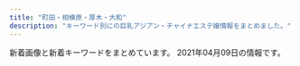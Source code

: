 ```yaml
---
title: "町田・相模原・厚木・大和"
description: "キーワード別にの巨乳アジアン・チャイナエステ嬢情報をまとめました。"
---
```


新着画像と新着キーワードをまとめています。
2021年04月09日の情報です。

<DmmAffiliateIns />
<KeywordTable
  shops={
    [
    {
        "station": "\u76f8\u6a21\u5927\u91ce\u99c5\u5357\u53e3",
        "url": "http://refresh.esnavi.work/",
        "name": "Refresh \uff5e\u30ea\u30d5\u30ec\u30c3\u30b7\u30e5\uff5e",
        "keywords": {},
        "img_links": [
            "http://refresh.esnavi.work/1.jpg",
            "http://refresh.esnavi.work/momoka.jpg",
            "http://refresh.esnavi.work/koko.jpg",
            "http://refresh.esnavi.work/ayako.jpg",
            "http://refresh.esnavi.work/rec1.png",
            "http://refresh.esnavi.work/4.jpg",
            "http://refresh.esnavi.work/up.jpg",
            "http://refresh.esnavi.work/acc3.jpg",
            "http://refresh.esnavi.work/staff_t.jpg",
            "http://refresh.esnavi.work/acc1.jpg",
            "http://refresh.esnavi.work/acc2.jpg",
            "http://refresh.esnavi.work/int1.png",
            "http://refresh.esnavi.work/news.jpg",
            "http://refresh.esnavi.work/misaki.jpg",
            "http://refresh.esnavi.work/tg.jpg",
            "http://refresh.esnavi.work/interior_t.jpg",
            "http://refresh.esnavi.work/6.jpg",
            "http://refresh.esnavi.work/yuki.jpg",
            "http://refresh.esnavi.work/head.jpg",
            "http://refresh.esnavi.work/rec2.png",
            "http://refresh.esnavi.work/3.jpg"
        ]
    },
    {
        "img_links": [
            "http://dream.ebb.jp/g1.jpg",
            "http://dream.ebb.jp/fengjing2.jpg",
            "http://dream.ebb.jp/head_4_4332_1544580584784110.jpg",
            "http://dream.ebb.jp/fengjing3.jpg",
            "http://dream.ebb.jp/staff_7559_1547886875744350.jpg",
            "http://dream.ebb.jp/fengjing4.jpg",
            "http://dream.ebb.jp/staff_7170_1544625837499078.jpg",
            "http://dream.ebb.jp/head_2_4332_1544580584367843.jpg",
            "http://dream.ebb.jp/fengjing1.jpg",
            "http://dream.ebb.jp/g2.jpg",
            "http://dream.ebb.jp/head_3_4332_1544580584869237.jpg",
            "http://dream.ebb.jp/head_1_4332_15445805847677.jpg"
        ],
        "url": "http://dream.ebb.jp/",
        "keywords": {
            "85": 1,
            "88": 1,
            "C": 1,
            "90": 1,
            "84": 1,
            "E": 2,
            "F": 1
        },
        "name": "\u591c\u306e\u5922",
        "station": "JR\u753a\u7530\u99c5"
    },
    {
        "name": "ViVian",
        "station": "\u76f8\u6a21\u5927\u91ce\u99c5\u5317\u53e3",
        "keywords": {
            "85": 5,
            "E": 4,
            "84": 2,
            "D": 3,
            "89": 2,
            "C": 6,
            "86": 2
        },
        "img_links": [
            "http://www.sh-vivian.work/uploads/190716/1-1ZG60S04R93.jpg",
            "http://www.sh-vivian.work/uploads/allimg/180820/1-1PR01K540436.jpg",
            "http://www.sh-vivian.work/uploads/191214/1-191214145050357.jpg",
            "http://www.sh-vivian.work/templets/default/picture/bg_header_1.jpg",
            "http://www.sh-vivian.work/uploads/200727/1-200HF95956124.jpg",
            "http://www.sh-vivian.work/uploads/200401/1-2004010TH2T2.jpg",
            "http://www.sh-vivian.work/uploads/190716/1-1ZG60S2061U.jpg",
            "http://www.sh-vivian.work/uploads/200703/1-200F3092311544.jpg",
            "http://www.sh-vivian.work/uploads/allimg/210408/1-21040Q60508.jpg",
            "http://www.sh-vivian.work/uploads/210408/1-21040Q605001G.jpg",
            "http://www.sh-vivian.work/uploads/201123/1-20112309300B22.jpg",
            "http://www.sh-vivian.work/uploads/190208/1-1Z20Q51240493.jpg",
            "http://www.sh-vivian.work/uploads/allimg/210201/1-2102011K233.jpg",
            "http://www.sh-vivian.work/uploads/210201/1-2102011K133U3.jpg",
            "http://www.sh-vivian.work/uploads/190716/1-1ZG6135Q21N.jpg",
            "http://www.sh-vivian.work/uploads/210315/1-210315161Z1H1.jpg"
        ],
        "url": "http://www.sh-vivian.work/"
    },
    {
        "name": "\u30c7\u30b6\u30fc\u30c8",
        "url": "https://gakuen.est.cm/",
        "station": "JR\u6df5\u91ce\u8fba\u99c5\u5317\u53e3",
        "img_links": [
            "https://gakuen.est.cm/photos/sites/28/2021/03/2021031806300550.jpg",
            "https://gakuen.est.cm/images/pick.jpg",
            "https://gakuen.est.cm/images/2.jpg",
            "https://gakuen.est.cm/images/dairy1.jpg",
            "https://gakuen.est.cm/images/news1.jpg",
            "https://gakuen.est.cm/images/s_staff.jpg",
            "https://gakuen.est.cm/images/1.jpg",
            "https://gakuen.est.cm/photos/sites/28/2021/03/2021031806215283.jpg",
            "https://gakuen.est.cm/photos/sites/28/2021/03/2021031806241348.jpg",
            "https://gakuen.est.cm/photos/sites/28/2021/03/2021031806300648.jpg",
            "https://gakuen.est.cm/photos/sites/28/2021/03/2021031806300348.jpg",
            "https://gakuen.est.cm/images/mobile.jpg",
            "https://gakuen.est.cm/images/staff_bj3.jpg",
            "https://gakuen.est.cm/images/info.jpg",
            "https://gakuen.est.cm/photos/sites/28/2021/03/202103260339224.jpg",
            "https://gakuen.est.cm/photos/sites/28/2021/03/2021031806300436.jpg",
            "https://gakuen.est.cm/images/top.jpg",
            "https://gakuen.est.cm/images/info2.jpg"
        ],
        "keywords": {}
    },
    {
        "keywords": {},
        "url": "http://rose.estheya.com/",
        "name": "ROSE \uff5e\u30ed\u30fc\u30ba\uff5e",
        "img_links": [
            "http://rose.estheya.com/css/top01.jpg",
            "http://rose.estheya.com/css/staff/staff01-a.jpg"
        ],
        "station": "\u5927\u548c\u99c5\u5357\u53e3"
    },
    {
        "url": "https://est-fc.com/",
        "keywords": {
            "86": 6,
            "87": 2,
            "C": 6,
            "\u80f8": 4,
            "D": 4,
            "E": 6
        },
        "station": "JR\u753a\u7530\u99c5\u5317\u53e3",
        "img_links": [
            "https://est-fc.com/js/sliderLine/slide_prev.png",
            "https://est-fc.com/staffPhoto/s20210120200400.jpg",
            "https://est-fc.com/images/slider/02.jpg",
            "https://est-fc.com/staffPhoto/b20210201190332.jpg",
            "https://est-fc.com/uploadfiles/Image/campaignEstFcCom.jpg",
            "https://est-fc.com/js/sliderLine/slide_next.png",
            "https://est-fc.com/staffPhoto/b20210408154534.jpg",
            "https://est-fc.com/images/slider/01.jpg",
            "https://est-fc.com/staffPhoto/b20201229174501.jpg",
            "https://est-fc.com/staffPhoto/b20210120200400.jpg",
            "https://est-fc.com/staffPhoto/s20210114223251.jpg",
            "https://est-fc.com/staffPhoto/s20210408154534.jpg",
            "https://est-fc.com/staffPhoto/s20210201190332.jpg",
            "https://est-fc.com/staffPhoto/s20201229185637.jpg",
            "https://est-fc.com/staffPhoto/b20210319213230.jpg",
            "https://est-fc.com/staffPhoto/b20201229185637.jpg",
            "https://est-fc.com/staffPhoto/b20210114223251.jpg",
            "https://est-fc.com/staffPhoto/s20201229174501.jpg",
            "https://est-fc.com/staffPhoto/s20210319213230.jpg"
        ],
        "name": "FIRST CLASS"
    },
    {
        "keywords": {},
        "station": "\u5927\u548c\u99c5",
        "name": "\u4eba\u9b5a",
        "url": "http://roman-es.info/",
        "img_links": [
            "http://roman-es.info/staff/riri.jpg",
            "http://roman-es.info/staff/miki2.jpg",
            "http://roman-es.info/staff/riri1.jpg",
            "http://roman-es.info/staff/riric.jpg",
            "http://roman-es.info/staff/riri2.jpg",
            "http://roman-es.info/staff/miki.jpg",
            "http://roman-es.info/staff/yuki1.jpg",
            "http://roman-es.info/staff/yuki.jpg",
            "http://roman-es.info/staff/miki1.jpg",
            "http://roman-es.info/staff/yuki4.jpg",
            "http://roman-es.info/staff/yuki3.jpg",
            "http://roman-es.info/staff/riri4.jpg",
            "http://roman-es.info/staff/miki3.jpg",
            "http://roman-es.info/img/all/loader.png",
            "http://roman-es.info/staff/miki4.jpg",
            "http://roman-es.info/img/pic/slide_2.jpg",
            "http://roman-es.info/staff/riri3.jpg",
            "http://roman-es.info/img/pic/slide_1.jpg",
            "http://roman-es.info/staff/yuki2.jpg"
        ]
    },
    {
        "station": "\u76f8\u6b66\u53f0\u524d\u99c5\u5317\u53e3",
        "keywords": {},
        "url": "http://www.pentohausu.xyz/",
        "img_links": [
            "http://www.pentohausu.xyz/images/nav/nav-t-sys.jpg",
            "http://www.pentohausu.xyz/images/nav/nav-t-job.jpg",
            "http://www.pentohausu.xyz/images/staff/1/aya.jpg",
            "http://www.pentohausu.xyz/images/staff/nana.jpg",
            "http://www.pentohausu.xyz/images/index-rin_20.jpg",
            "http://www.pentohausu.xyz/images/staff/1/8.jpg",
            "http://www.pentohausu.xyz/images/index-rin_14.jpg",
            "http://www.pentohausu.xyz/images/lanmu-t-st.jpg",
            "http://www.pentohausu.xyz/images/staff/meijia.jpg",
            "http://www.pentohausu.xyz/images/lanmu-t-st2.jpg",
            "http://www.pentohausu.xyz/images/shop/6.jpg",
            "http://www.pentohausu.xyz/images/shop/5.jpg",
            "http://www.pentohausu.xyz/images/index-rin_02.jpg",
            "http://www.pentohausu.xyz/images/staff/1/sayuri.jpg",
            "http://www.pentohausu.xyz/images/staff/1/7.jpg",
            "http://www.pentohausu.xyz/images/index-rin_04.jpg",
            "http://www.pentohausu.xyz/images/staff/1/mie.png",
            "http://www.yozakura-aroma.xyz/images/staff/2.jpg",
            "http://www.pentohausu.xyz/images/sys.png",
            "http://www.pentohausu.xyz/images/staff/1/1.jpg"
        ],
        "name": "\u30da\u30f3\u30c8\u30cf\u30a6\u30b9"
    },
    {
        "url": "http://onshin.xyz/",
        "station": "\u672c\u539a\u6728\u99c5\u5317\u53e3",
        "keywords": {},
        "name": "\u695a\u3005",
        "img_links": [
            "http://onshin.xyz/_src/38965826/img20200212123452130136.jpg",
            "http://onshin.xyz/_src/39571232/img20200212123918630367.jpg",
            "http://onshin.xyz/_src/39648932/wechatimg269_20200209155042881.jpg",
            "http://onshin.xyz/_src/39571177/img20200212123750825675.jpg",
            "http://onshin.xyz/_src/39571004/img20200212123720046544.jpg",
            "http://onshin.xyz/_src/38965798/sign.png",
            "http://onshin.xyz/_src/38965784/navi_09.png",
            "http://onshin.xyz/_src/38965759/s2.jpg",
            "http://onshin.xyz/_src/38965778/navi_03.png",
            "http://onshin.xyz/_src/39571117/img20200212123605950636.jpg",
            "http://onshin.xyz/_src/39571146/wechatimg269_20200209155042881.jpg",
            "http://onshin.xyz/_src/38965855/s3.jpg",
            "http://onshin.xyz/_src/38965850/img20200212123452130136.jpg",
            "http://onshin.xyz/_src/38965847/img20200212123402999347.jpg",
            "http://onshin.xyz/_src/38965848/img20200212123402999347.jpg",
            "http://onshin.xyz/_src/38965870/wechatimg46.jpg",
            "http://onshin.xyz/_src/39571217/img20200212123842969058.jpg",
            "http://onshin.xyz/_src/38965766/now.jpg",
            "http://onshin.xyz/_src/39571180/img20200212123750825675.jpg",
            "http://onshin.xyz/_src/39571220/img20200212123842969058.jpg",
            "http://onshin.xyz/_src/39571116/img20200212123605950636.jpg",
            "http://onshin.xyz/_src/38965884/wechatimg89089a3d49ce9555a298149aea23d992.jpg",
            "http://onshin.xyz/_src/39571178/img20200212123750825675.jpg",
            "http://onshin.xyz/_src/39571115/img20200212123605950636.jpg",
            "http://onshin.xyz/_src/38965857/s4.jpg",
            "http://onshin.xyz/_src/39571179/img20200212123750825675.jpg",
            "http://onshin.xyz/_src/39571141/wechatimg270.jpg",
            "http://onshin.xyz/_src/39571052/img20200212123842969058.jpg",
            "http://onshin.xyz/_src/39571022/img20200212123750825675.jpg",
            "http://onshin.xyz/_src/39571145/wechatimg269_20200209155042881.jpg",
            "http://onshin.xyz/_src/38965767/now.jpg",
            "http://onshin.xyz/_src/39571056/img20200212123918630367.jpg",
            "http://onshin.xyz/_src/38965843/img20200212123402999347.jpg",
            "http://onshin.xyz/_src/39571005/img20200212123720046544.jpg",
            "http://onshin.xyz/_src/38965809/sign.png",
            "http://onshin.xyz/_src/38965868/wechatimg52.jpg",
            "http://onshin.xyz/_src/39648933/wechatimg270.jpg",
            "http://onshin.xyz/_src/38965878/wechatimg47.jpg",
            "http://onshin.xyz/_src/38965821/sign.png",
            "http://onshin.xyz/_src/39571165/img20200212123720046544.jpg",
            "http://onshin.xyz/_src/39627767/wx00020211-183028%402x.png",
            "http://onshin.xyz/_src/38965886/re.png",
            "http://onshin.xyz/_src/39570590/img20200212123605950636.jpg",
            "http://onshin.xyz/_src/39571218/img20200212123842969058.jpg",
            "http://onshin.xyz/_src/38965872/wechatimg51.jpg",
            "http://onshin.xyz/_src/38965805/img20200212123452130136.jpg",
            "http://onshin.xyz/_src/38965849/img20200212123452130136.jpg",
            "http://onshin.xyz/_src/39571192/point_blur_jan292021_170857.jpg",
            "http://onshin.xyz/_src/38965813/staffgallery.png",
            "http://onshin.xyz/_src/38965854/s2.jpg",
            "http://onshin.xyz/_src/38965856/s4.jpg",
            "http://onshin.xyz/_src/38965827/img20200212123452130136.jpg",
            "http://onshin.xyz/_src/39571190/point_blur_jan292021_170857.jpg",
            "http://onshin.xyz/_src/39571191/point_blur_jan292021_170857.jpg",
            "http://onshin.xyz/_src/39571026/point_blur_jan292021_170857.jpg",
            "http://onshin.xyz/_src/39571023/img20200212123750825675.jpg",
            "http://onshin.xyz/_src/38965780/navi_05.png",
            "http://onshin.xyz/_src/38965760/s3.jpg",
            "http://onshin.xyz/_src/39647639/cam2.jpg",
            "http://onshin.xyz/_src/38965769/sign.png",
            "http://onshin.xyz/_src/38965842/img20200212123402999347.jpg",
            "http://onshin.xyz/_src/38965771/conbaner.png",
            "http://onshin.xyz/_src/39571114/img20200212123605950636.jpg",
            "http://onshin.xyz/_src/38965786/sign.png",
            "http://onshin.xyz/_src/38965758/s1.jpg",
            "http://onshin.xyz/_src/38965789/sign.png",
            "http://onshin.xyz/_src/39571055/img20200212123918630367.jpg",
            "http://onshin.xyz/_src/38965874/wechatimg48.jpg",
            "http://onshin.xyz/_src/38965845/img20200212123402999347.jpg",
            "http://onshin.xyz/_src/38965844/img20200212123402999347.jpg",
            "http://onshin.xyz/_src/39571027/point_blur_jan292021_170857.jpg",
            "http://onshin.xyz/_src/38965834/sign.png",
            "http://onshin.xyz/_src/38965770/sign.png",
            "http://onshin.xyz/_src/39571193/point_blur_jan292021_170857.jpg",
            "http://onshin.xyz/_src/39571142/wechatimg269_20200209155042881.jpg",
            "http://onshin.xyz/_src/38965860/conbaner.png",
            "http://onshin.xyz/_src/38965782/navi_07.png",
            "http://onshin.xyz/_src/39571162/img20200212123720046544.jpg",
            "http://onshin.xyz/_src/38965818/sign.png",
            "http://onshin.xyz/_src/38965804/img20200212123452130136.jpg",
            "http://onshin.xyz/_src/39571164/img20200212123720046544.jpg",
            "http://onshin.xyz/_src/39570591/img20200212123605950636.jpg",
            "http://onshin.xyz/_src/39571219/img20200212123842969058.jpg",
            "http://onshin.xyz/_src/39571231/img20200212123918630367.jpg",
            "http://onshin.xyz/_src/38965864/time.png",
            "http://onshin.xyz/_src/38965795/sign.png",
            "http://onshin.xyz/_src/38965853/s1.jpg",
            "http://onshin.xyz/_src/38965837/sign.png",
            "http://onshin.xyz/_src/39571051/img20200212123842969058.jpg",
            "http://onshin.xyz/_src/38965876/wechatimg49.jpg",
            "http://onshin.xyz/_src/38965812/sign.png",
            "http://onshin.xyz/_src/39571233/img20200212123918630367.jpg",
            "http://onshin.xyz/_src/39647637/cam2.jpg",
            "http://onshin.xyz/_src/39571163/img20200212123720046544.jpg",
            "http://onshin.xyz/_src/39571234/img20200212123918630367.jpg"
        ]
    },
    {
        "station": "\u76f8\u6a21\u5927\u91ce\u99c5\u5357\u53e3",
        "img_links": [
            "http://www.baby.esjp.info/images/tit-infor.png",
            "http://www.baby.esjp.info/files/049.jpg",
            "http://www.baby.esjp.info/files/049-02.jpg",
            "http://www.baby.esjp.info/files/045-02.jpg",
            "http://www.baby.esjp.info/files/047.jpg",
            "http://www.baby.esjp.info/images/girl-z2.jpg",
            "http://www.baby.esjp.info/files/054.jpg",
            "http://www.baby.esjp.info/files/052.jpg",
            "http://www.baby.esjp.info/images/shop/shop03.jpg",
            "http://www.baby.esjp.info/images/top_sche.png",
            "http://www.baby.esjp.info/files/048-02.jpg",
            "http://www.baby.esjp.info/files/050.jpg",
            "http://www.baby.esjp.info/files/048.jpg",
            "http://www.baby.esjp.info/files/038-02.jpg",
            "http://www.baby.esjp.info/files/054-02.jpg",
            "http://www.baby.esjp.info/files/053.jpg",
            "http://www.baby.esjp.info/images/staff_line.png",
            "http://www.baby.esjp.info/files/051.jpg",
            "http://www.baby.esjp.info/images/girl-z1.jpg",
            "http://www.baby.esjp.info/files/052-02.jpg",
            "http://www.baby.esjp.info/images/shop/shop04.jpg",
            "http://www.baby.esjp.info/files/047-02.jpg",
            "http://www.baby.esjp.info/images/top.png",
            "http://www.baby.esjp.info/images/mobile.png",
            "http://www.baby.esjp.info/files/045.jpg",
            "http://www.baby.esjp.info/images/bj3.png",
            "http://www.baby.esjp.info/images/infor.png",
            "http://www.baby.esjp.info/files/051-02.jpg",
            "http://www.baby.esjp.info/files/038.jpg",
            "http://www.baby.esjp.info/files/053-02.jpg",
            "http://www.baby.esjp.info/files/050-02.jpg",
            "http://www.baby.esjp.info/images/shop/shop01.jpg",
            "http://www.baby.esjp.info/images/shop/shop02.jpg",
            "http://www.baby.esjp.info/images/link_line.png"
        ],
        "url": "http://www.baby.esjp.info/",
        "name": "\u30d9\u30d3\u30fc",
        "keywords": {
            "E": 1,
            "\u5de8\u4e73": 1,
            "90": 1,
            "87": 5,
            "86": 4,
            "\u4e73": 1,
            "D": 9
        }
    },
    {
        "url": "http://es-mina.com/",
        "img_links": [
            "http://es-mina.com/staff/haru/01mb.jpg",
            "http://es-mina.com/staff/nana/01mb.jpg",
            "http://es-mina.com/staff/momoko/01mb.jpg",
            "http://es-mina.com/pic/topimg1.jpg",
            "http://es-mina.com/staff/runa/01mb.jpg",
            "http://es-mina.com/staff/ran/01mb.jpg",
            "http://es-mina.com/staff/haruka/01mb.jpg",
            "http://es-mina.com/pic/topimg3.jpg",
            "http://es-mina.com/img/mainft.jpg",
            "http://es-mina.com/staff/ami/01mb.jpg",
            "http://es-mina.com/img/access/roada4.jpg",
            "http://es-mina.com/img/access/roadb4.jpg",
            "http://es-mina.com/img/access/roada1.jpg",
            "http://es-mina.com/img/access/roadb2.jpg",
            "http://es-mina.com/img/access/roadb1.jpg",
            "http://es-mina.com/staff/miki/01mb.jpg",
            "http://es-mina.com/pic/topimg2.jpg",
            "http://es-mina.com/img/ttl_concept.png",
            "http://es-mina.com/staff/mana/01mb.jpg",
            "http://es-mina.com/img/access/roada3.jpg",
            "http://es-mina.com/staff/rie/01mb.jpg",
            "http://es-mina.com/pic/head.jpg",
            "http://es-mina.com/staff/nina/01mb.jpg",
            "http://es-mina.com/staff/hana/01mb.jpg",
            "http://es-mina.com/staff/rei/01mb.jpg",
            "http://es-mina.com/staff/minami/01mb.jpg",
            "http://es-mina.com/img/foot.jpg",
            "http://es-mina.com/img/access/roadsp.png",
            "http://es-mina.com/staff/ririka/01mb.jpg",
            "http://es-mina.com/staff/yuki/01mb.jpg",
            "http://es-mina.com/img/access/roada2.jpg",
            "http://es-mina.com/staff/yuina/01mb.jpg",
            "http://es-mina.com/staff/midori/01mb.jpg",
            "http://es-mina.com/staff/nene/01mb.jpg",
            "http://es-mina.com/img/access/roadb3.jpg",
            "http://es-mina.com/img/ttl_staff.png",
            "http://es-mina.com/staff/nanami/01mb.jpg",
            "http://es-mina.com/staff/tina/01mb.jpg",
            "http://es-mina.com/staff/ai/01mb.jpg",
            "http://es-mina.com/staff/sakura/01mb.jpg",
            "http://es-mina.com/img/conmsg.png",
            "http://es-mina.com/staff/izumi/01mb.jpg",
            "http://es-mina.com/staff/kana/01mb.jpg"
        ],
        "name": "MINA",
        "station": "\u753a\u7530\u99c5\u6771\u53e3",
        "keywords": {
            "C": 32
        }
    },
    {
        "url": "http://soukai55.com/",
        "img_links": [
            "http://soukai55.com/images/home/indnx_phone.jpg",
            "http://soukai55.com/images/staff_image/staff_04.jpg",
            "http://soukai55.com/images/staff_image/staff_01.jpg",
            "http://soukai55.com/images/home/indnx_sale.png",
            "http://soukai55.com/images/gallery/gallery_4.jpg",
            "http://soukai55.com/images/top/top_06.jpg",
            "http://soukai55.com/images/home/indnx_re.jpg",
            "http://soukai55.com/images/flash_b.jpg",
            "http://soukai55.com/images/home/indnx_qr.jpg",
            "http://soukai55.com/images/flash_a.jpg",
            "http://soukai55.com/images/gallery/gallery_d.jpg",
            "http://soukai55.com/images/staff_image/staff_05.jpg",
            "http://soukai55.com/images/home/top.jpg",
            "http://soukai55.com/images/top/top_02.jpg",
            "http://soukai55.com/images/staff_image/staff_03.jpg",
            "http://soukai55.com/images/index_btm.jpg",
            "http://soukai55.com/images/top/top_03.jpg",
            "http://soukai55.com/images/gallery/gallery_b.jpg",
            "http://soukai55.com/images/gallery/gallery_c.jpg",
            "http://soukai55.com/images/gallery/gallery_3.jpg",
            "http://soukai55.com/images/gallery/gallery_1.jpg",
            "http://soukai55.com/images/top/top_01.jpg",
            "http://soukai55.com/images/top/top_04.jpg",
            "http://soukai55.com/images/gallery/gallery_2.jpg",
            "http://soukai55.com/images/top/top_08.png",
            "http://soukai55.com/images/top/top_05.jpg",
            "http://soukai55.com/images/staff_image/staff_02.jpg",
            "http://soukai55.com/images/gallery/gallery_a.jpg"
        ],
        "keywords": {},
        "station": "\u5927\u548c\u99c5\u5317\u53e3",
        "name": "\u723d\u5feb"
    },
    {
        "img_links": [
            "http://www.smile-es.info/staff/mio4.jpg",
            "http://www.smile-es.info/staff/aya2.jpg",
            "http://www.smile-es.info/staff/aya1.jpg",
            "http://www.smile-es.info/staff/riri3.jpg",
            "http://www.smile-es.info/img/pic/slide_2.jpg",
            "http://www.smile-es.info/staff/nao.jpg",
            "http://www.smile-es.info/staff/aya4.jpg",
            "http://www.smile-es.info/staff/mika1.jpg",
            "http://www.smile-es.info/img/pic/int1.jpg",
            "http://www.smile-es.info/staff/aya.jpg",
            "http://www.smile-es.info/staff/mika3.jpg",
            "http://www.smile-es.info/staff/riri2.jpg",
            "http://www.smile-es.info/staff/nao2.jpg",
            "http://www.smile-es.info/img/pic/int2.jpg",
            "http://www.smile-es.info/staff/riri1.jpg",
            "http://www.smile-es.info/img/pic/int4.jpg",
            "http://www.smile-es.info/staff/aya3.jpg",
            "http://www.smile-es.info/staff/mio.jpg",
            "http://www.smile-es.info/staff/nao3.jpg",
            "http://www.smile-es.info/img/pic/int3.jpg",
            "http://www.smile-es.info/staff/riri4.jpg",
            "http://www.smile-es.info/staff/riri.jpg",
            "http://www.smile-es.info/staff/mio1.jpg",
            "http://www.smile-es.info/staff/mika2.jpg",
            "http://www.smile-es.info/staff/nao1.jpg",
            "http://www.smile-es.info/staff/mika.jpg",
            "http://www.smile-es.info/staff/mio2.jpg",
            "http://www.smile-es.info/staff/zb.jpg",
            "http://www.smile-es.info/img/pic/rec.jpg",
            "http://www.smile-es.info/img/pic/slide_1.jpg",
            "http://www.smile-es.info/staff/mio3.jpg"
        ],
        "name": "\u3089\u304f\u3089\u304f",
        "station": "\u5927\u548c\u99c5\u5357\u53e3",
        "url": "http://www.smile-es.info/",
        "keywords": {
            "E": 1,
            "86": 1,
            "84": 1,
            "87": 1,
            "C": 1,
            "D": 2,
            "88": 2
        }
    },
    {
        "keywords": {
            "\u4e73": 12,
            "C": 28,
            "D": 8,
            "\u80f8": 12,
            "88": 8,
            "84": 8
        },
        "name": "\u9e97",
        "url": "http://e-rei.info/",
        "img_links": [
            "http://e-rei.info/images/03.jpg",
            "http://e-rei.info/images/s_mobile3.jpg",
            "http://e-rei.info/images/x1.png",
            "http://e-rei.info/images/004.jpg",
            "http://e-rei.info/images/02.jpg",
            "http://eskk.e-rei.info/uploads/2020/06/001-3.jpg",
            "http://e-rei.info/images/s_news.jpg",
            "http://e-rei.info/images/mobile.png",
            "http://e-rei.info/images/movie.jpg",
            "http://e-rei.info/images/r3.jpg",
            "http://eskk.e-rei.info/uploads/2020/01/006.jpg",
            "http://e-rei.info/images/s_mobile.jpg",
            "http://e-rei.info/images/s_news.png",
            "http://e-rei.info/images/r1.jpg",
            "http://eskk.e-rei.info/uploads/2021/01/mi-1.jpg",
            "http://e-rei.info/images/top.png",
            "http://eskk.e-rei.info/uploads/2020/01/001-3.jpg",
            "http://e-rei.info/images/g0.jpg",
            "http://e-rei.info/images/002.jpg",
            "http://eskk.e-rei.info/uploads/2019/12/001-1.jpg",
            "http://eskk.e-rei.info/uploads/2021/01/yu.jpg",
            "http://e-rei.info/images/001.jpg",
            "http://e-rei.info/images/006.jpg",
            "http://e-rei.info/images/s_staff.png",
            "http://e-rei.info/images/s_staff1.png",
            "http://e-rei.info/images/01.jpg",
            "http://e-rei.info/images/r2.jpg",
            "http://e-rei.info/images/top2.jpg",
            "http://e-rei.info/images/s_service.png",
            "http://e-rei.info/images/x3.png",
            "http://eskk.e-rei.info/uploads/2019/12/001-2.jpg",
            "http://e-rei.info/images/003.jpg",
            "http://e-rei.info/images/005.jpg",
            "http://e-rei.info/images/s_mobile4.jpg",
            "http://eskk.e-rei.info/uploads/2020/09/111.jpg",
            "http://eskk.e-rei.info/uploads/2020/01/004.jpg",
            "http://e-rei.info/images/s_mobile2.jpg"
        ],
        "station": "\u5927\u548c\u99c5\u5317\u53e3"
    },
    {
        "img_links": [
            "http://www.relax-fuwafuwa.cn/Public/Reception/picture/staff1.jpg",
            "http://www.relax-fuwafuwa.cn/Public/Reception/picture/2.png",
            "http://www.relax-fuwafuwa.cn/Public/Reception/picture/massage1.png",
            "http://www.relax-fuwafuwa.cn/Public/Reception/picture/s_staff.png",
            "http://www.relax-fuwafuwa.cn/Public/Reception/picture/biaoti.jpg",
            "http://www.relax-fuwafuwa.cn/Public/Reception/picture/nei3.jpg",
            "http://www.relax-fuwafuwa.cn/Public/Reception/picture/1.png",
            "http://www.relax-fuwafuwa.cn/ueditor/php/upload/image/20171213/1513161912109916.jpg",
            "http://www.relax-fuwafuwa.cn/ueditor/php/upload/image/20210209/1612841030527909.jpeg",
            "http://www.relax-fuwafuwa.cn/Public/Reception/picture/news.png",
            "http://www.relax-fuwafuwa.cn/Public/Reception/picture/top.png",
            "http://www.relax-fuwafuwa.cn/Public/Reception/picture/nei_bj3.jpg",
            "http://www.relax-fuwafuwa.cn/Public/Reception/picture/nei5.jpg",
            "http://www.relax-fuwafuwa.cn/Public/Reception/picture/s_massage.png"
        ],
        "url": "http://www.relax-fuwafuwa.cn/",
        "keywords": {
            "95": 1,
            "F": 1,
            "\u5de8\u4e73": 2,
            "89": 1,
            "E": 1,
            "94": 1,
            "\u4e73": 2
        },
        "name": "\u3075\u308f\u3075\u308f",
        "station": "\u5c0f\u7530\u6025\u76f8\u6a21\u539f\u99c5\u5357\u53e3"
    },
    {
        "name": "\u5c0f\u60aa\u9b54\u30bb\u30e9\u30d4\u30fc",
        "url": "http://aes-mens.com/",
        "img_links": [
            "http://aes-mens.com/img/mainft.jpg",
            "http://aes-mens.com/img/ttl_staff.png",
            "http://aes-mens.com/scdl/staff/10101.jpg",
            "http://aes-mens.com/img/paypay.png",
            "http://aes-mens.com/scdl/staff/10121.jpg",
            "http://aes-mens.com/img/conmsg.png",
            "http://aes-mens.com/pic/topimg2.jpg",
            "http://aes-mens.com/img/ttl_concept.png",
            "http://aes-mens.com/img/foot.jpg",
            "http://aes-mens.com/pic/topimg3.jpg",
            "http://aes-mens.com/pic/topimg1.jpg",
            "http://aes-mens.com/scdl/staff/10111.jpg",
            "http://aes-mens.com/pic/head.jpg"
        ],
        "station": "\u76f8\u6a21\u5927\u91ce\u99c5\u6771\u53e3",
        "keywords": {
            "C": 7
        }
    },
    {
        "url": "http://cocoa.jpest.net/",
        "name": "CoCoa\u30fb\u30b3\u30b3\u30a2",
        "keywords": {},
        "station": "\u5c0f\u7530\u6025\u76f8\u6a21\u539f\u99c5\u5357\u53e3",
        "img_links": [
            "http://cocoa.jpest.net/images/tite-link.png",
            "http://cocoa.jpest.net/images/88.png",
            "http://cocoa.jpest.net/images/top.png",
            "http://cocoa.jpest.net/images/tit-new.png",
            "http://cocoa.jpest.net/images/p-r.png",
            "http://cocoa.jpest.net/images/r6.jpg",
            "http://cocoa.jpest.net/images/g1.jpg",
            "http://cocoa.jpest.net/images/g6.jpg",
            "http://cocoa.jpest.net/images/n-03.png",
            "http://cocoa.jpest.net/images/g2.jpg",
            "http://cocoa.jpest.net/images/r3.jpg",
            "http://cocoa.jpest.net/images/g0.jpg",
            "http://cocoa.jpest.net/images/g5.jpg",
            "http://cocoa.jpest.net/images/tite-staff.png",
            "http://cocoa.jpest.net/images/n-01.png",
            "http://cocoa.jpest.net/images/300.png",
            "http://cocoa.jpest.net/images/r1.jpg",
            "http://cocoa.jpest.net/images/r4.jpg",
            "http://cocoa.jpest.net/images/mobile.png",
            "http://cocoa.jpest.net/images/r2.jpg",
            "http://cocoa.jpest.net/images/g3.jpg",
            "http://cocoa.jpest.net/images/200.png",
            "http://cocoa.jpest.net/images/pickup.png",
            "http://cocoa.jpest.net/images/g4.jpg",
            "http://cocoa.jpest.net/images/g7.jpg",
            "http://cocoa.jpest.net/images/tit-newface.png",
            "http://cocoa.jpest.net/images/r5.jpg"
        ]
    },
    {
        "img_links": [
            "http://www.m-en.work/img/slide2-2.jpg",
            "http://www.m-en.work/img/tit6.png",
            "http://www.m-en.work/img/m3.png",
            "http://www.m-en.work/img/tit1.png",
            "http://www.m-en.work/img/slide2-4.jpg",
            "http://www.m-en.work/img/m1.png",
            "http://www.m-en.work/staff/yuna1.jpg",
            "http://www.m-en.work/img/h1.png",
            "http://www.m-en.work/img/up.png",
            "http://www.m-en.work/staff/kaori1.jpg",
            "http://www.m-en.work/img/cp-ttl.png",
            "http://www.m-en.work/img/tit4.png",
            "http://www.m-en.work/img/tit5.png",
            "http://www.m-en.work/staff/yuki1.jpg",
            "http://www.m-en.work/img/m5.png",
            "http://www.m-en.work/staff/risa1.jpg",
            "http://www.m-en.work/img/m4.png",
            "http://www.m-en.work/img/m2.png",
            "http://www.m-en.work/img/cp-desc1sp.png",
            "http://www.m-en.work/img/open.png",
            "http://www.m-en.work/staff/miho1.jpg",
            "http://www.m-en.work/img/tit3.png",
            "http://www.m-en.work/img/slide2-3.jpg",
            "http://www.m-en.work/img/m6.png",
            "http://www.m-en.work/img/tit2.png",
            "http://www.m-en.work/img/slide2-1.jpg",
            "http://www.m-en.work/img/info.png",
            "http://www.m-en.work/img/tel2.png",
            "http://www.m-en.work/img/phone.png",
            "http://www.m-en.work/img/cp-desc1.png"
        ],
        "url": "http://www.m-en.work/",
        "station": "\u753a\u7530\u99c5\u6771\u53e3",
        "keywords": {
            "C": 14,
            "D": 14,
            "E": 7
        },
        "name": "\u7e01"
    },
    {
        "station": "JR\u6df5\u91ce\u8fba\u99c5\u5357\u53e3",
        "img_links": [
            "http://yoshiko.jpest.net/uploads//sites/13/2020/08/bj_03.jpg",
            "http://yoshiko.jpest.net/uploads//sites/13/2020/10/1603068785-1.jpg",
            "http://yoshiko.jpest.net/uploads//sites/13/2020/08/tite-staff.jpg",
            "http://yoshiko.jpest.net/uploads//sites/13/2020/08/1604303247-top.jpg",
            "http://yoshiko.jpest.net/uploads//sites/13/2020/08/g6.jpg",
            "http://yoshiko.jpest.net/uploads//sites/13/2020/10/1602825649-g22.jpg",
            "http://yoshiko.jpest.net/uploads//sites/13/2020/08/r4.jpg",
            "http://yoshiko.jpest.net/uploads//sites/13/2020/08/r2.jpg",
            "http://yoshiko.jpest.net/uploads//sites/13/2020/08/news03.png",
            "http://yoshiko.jpest.net/uploads//sites/13/2020/08/1597221072-mobile.png",
            "http://yoshiko.jpest.net/uploads//sites/13/2020/08/g5.jpg",
            "http://yoshiko.jpest.net/uploads//sites/13/2020/08/news01.png",
            "http://yoshiko.jpest.net/uploads//sites/13/2020/08/g1.jpg",
            "http://yoshiko.jpest.net/uploads//sites/13/2020/08/1604303415-top.jpg",
            "http://yoshiko.jpest.net/uploads//sites/13/2020/08/yuki.jpg",
            "http://yoshiko.jpest.net/uploads//sites/13/2020/08/lina.jpg",
            "http://yoshiko.jpest.net/uploads//sites/13/2020/08/r1.jpg",
            "http://yoshiko.jpest.net/uploads//sites/13/2020/08/r3.jpg",
            "http://yoshiko.jpest.net/uploads//sites/13/2020/10/1603075746-1.jpg",
            "http://yoshiko.jpest.net/uploads//sites/13/2020/08/lami.jpg",
            "http://yoshiko.jpest.net/uploads//sites/13/2020/08/laola.jpg"
        ],
        "keywords": {},
        "url": "http://yoshiko.jpest.net/",
        "name": "\u5409\u597d"
    },
    {
        "keywords": {},
        "url": "http://mai.abnavi.info/",
        "station": "\u672c\u539a\u6728\u99c5\u6771\u53e3",
        "name": "\u30a2\u30ab\u30b9\u30ea\u30cf\u30a6\u30b9",
        "img_links": []
    },
    {
        "name": "\u5922\u306e\u604b",
        "img_links": [
            "http://yumenokoi.xyz.mn/images/info2.jpg",
            "http://yumenokoi.xyz.mn/photos/sites/63/2020/08/2020082804381466.jpg",
            "http://yumenokoi.xyz.mn/images/news1.jpg",
            "http://yumenokoi.xyz.mn/images/2.jpg",
            "http://yumenokoi.xyz.mn/images/top.jpg",
            "http://yumenokoi.xyz.mn/images/mobile.jpg",
            "http://yumenokoi.xyz.mn/photos/sites/63/2020/08/2020082804382098.jpg",
            "http://yumenokoi.xyz.mn/images/s_link.jpg",
            "http://yumenokoi.xyz.mn/images/s_staff.jpg",
            "http://yumenokoi.xyz.mn/images/staff_bj3.jpg",
            "http://yumenokoi.xyz.mn/images/1.jpg"
        ],
        "url": "http://yumenokoi.xyz.mn/",
        "station": "\u5927\u548c\u99c5\u5317\u53e3",
        "keywords": {
            "86": 2,
            "D": 2
        }
    },
    {
        "url": "http://www.talkabout.tokyo/",
        "name": "Madonna",
        "img_links": [
            "http://www.talkabout.tokyo/picture/call.png",
            "http://www.talkabout.tokyo/picture/m-top004.jpg",
            "http://www.talkabout.tokyo/uploads/210305/1-210305123F0503.jpg",
            "http://www.talkabout.tokyo/uploads/201020/1-20102013422C23.jpg",
            "http://www.talkabout.tokyo/uploads/200605/1-200605091635J5.jpg",
            "http://www.talkabout.tokyo/uploads/210112/1-2101121F230117.jpg",
            "http://www.talkabout.tokyo/uploads/200605/1-200605091Q1F0.jpg",
            "http://www.talkabout.tokyo/css/m-top04.jpg",
            "http://www.talkabout.tokyo/uploads/210112/1-210112163521218.jpg",
            "http://www.talkabout.tokyo/uploads/201020/1-20102013531a57.jpg",
            "http://www.talkabout.tokyo/picture/m-top003.jpg",
            "http://www.talkabout.tokyo/uploads/210305/1-210305123649457.jpg",
            "http://www.talkabout.tokyo/uploads/201019/1-20101ZZ3305O.jpg",
            "http://www.talkabout.tokyo/uploads/200605/1-200605091605C6.jpg",
            "http://www.talkabout.tokyo/uploads/201019/1-20101ZZ35c62.jpg",
            "http://www.talkabout.tokyo/uploads/200605/1-200605091K4J3.jpg",
            "http://www.talkabout.tokyo/picture/m-head01.jpg"
        ],
        "station": "\u76f8\u6a21\u5927\u91ce\u99c5\u5317\u53e3",
        "keywords": {
            "F": 12,
            "94": 12
        }
    },
    {
        "img_links": [
            "http://sakura.ies.fun/images/mobile.jpg",
            "http://sakura.ies.fun/images/s_news.jpg",
            "http://sakura.ies.fun/photos/sites/12/2019/03/2019032203475898.jpg",
            "http://sakura.ies.fun/photos/sites/12/2018/05/2018053010184960.jpg",
            "http://sakura.ies.fun/images/s_staff.jpg",
            "http://sakura.ies.fun/images/s1.jpg",
            "http://sakura.ies.fun/photos/sites/12/2019/03/2019032201283686.jpg",
            "http://sakura.ies.fun/photos/sites/12/2019/01/2019012411562891.jpg",
            "http://sakura.ies.fun/images/top.jpg",
            "http://sakura.ies.fun/photos/sites/12/2018/05/2018053010101743.jpg",
            "http://sakura.ies.fun/photos/sites/12/2019/03/2019032203022448.jpg",
            "http://sakura.ies.fun/photos/sites/12/2019/01/2019012411562785.jpg",
            "http://sakura.ies.fun/images/pick.jpg",
            "http://sakura.ies.fun/photos/sites/12/2018/05/201805301010187.jpg",
            "http://sakura.ies.fun/photos/sites/12/2019/03/2019032201293340.jpg",
            "http://sakura.ies.fun/photos/sites/12/2019/01/2019012411562997.jpg",
            "http://sakura.ies.fun/images/s_link.jpg",
            "http://sakura.ies.fun/photos/sites/12/2019/01/2019012411562899.jpg",
            "http://sakura.ies.fun/images/s3.jpg"
        ],
        "keywords": {
            "87": 36,
            "86": 36,
            "83": 9,
            "E": 18,
            "C": 14,
            "88": 9,
            "D": 81,
            "85": 9
        },
        "url": "http://sakura.ies.fun/",
        "name": "\u3055\u304f\u3089",
        "station": "\u672c\u539a\u6728\u99c5\u5317\u53e3"
    },
    {
        "station": "\u672c\u539a\u6728\u99c5\u5317\u53e3",
        "url": "http://clivia.jpn.mn/",
        "keywords": {
            "83": 1,
            "C": 38,
            "87": 5,
            "86": 5,
            "D": 12,
            "84": 3,
            "85": 5
        },
        "img_links": [
            "http://clivia.jpn.mn/images/s3.png",
            "http://clivia.jpn.mn/photos/sites/7/2018/10/2018101717032134.jpg",
            "http://clivia.jpn.mn/images/line3.png",
            "http://clivia.jpn.mn/photos/sites/7/2019/12/2019121016364243.jpg",
            "http://clivia.jpn.mn/photos/sites/7/2019/12/2019121016510026.jpg",
            "http://clivia.jpn.mn/images/ser2.jpg",
            "http://clivia.jpn.mn/images/end.png",
            "http://clivia.jpn.mn/photos/sites/7/2018/11/2018110213101766.jpg",
            "http://clivia.jpn.mn/photos/sites/7/2018/06/201806240230592.jpg",
            "http://clivia.jpn.mn/images/topic.png",
            "http://clivia.jpn.mn/photos/sites/7/2018/06/2018062402305965.jpg",
            "http://clivia.jpn.mn/photos/sites/7/2019/12/2019121016510012.jpg",
            "http://clivia.jpn.mn/photos/sites/7/2019/12/2019121016394078.jpg",
            "http://clivia.jpn.mn/photos/sites/7/2019/12/2019121016595178.jpg",
            "http://clivia.jpn.mn/images/ser3.jpg",
            "http://clivia.jpn.mn/images/headline.png",
            "http://clivia.jpn.mn/images/staff_bj3.png",
            "http://clivia.jpn.mn/images/s_link.png",
            "http://clivia.jpn.mn/photos/sites/7/2019/12/2019121016323542.jpg",
            "http://clivia.jpn.mn/photos/sites/7/2018/06/2018062707564386.jpg",
            "http://clivia.jpn.mn/images/s_staff.png",
            "http://clivia.jpn.mn/photos/sites/7/2019/12/2019121016505928.jpg",
            "http://clivia.jpn.mn/photos/sites/7/2019/10/2019102614594291.jpg",
            "http://clivia.jpn.mn/images/hua.png",
            "http://clivia.jpn.mn/images/hua1.png",
            "http://clivia.jpn.mn/images/line1.png",
            "http://clivia.jpn.mn/photos/sites/7/2019/12/2019121016505897.jpg",
            "http://clivia.jpn.mn/photos/sites/7/2019/12/2019121016364199.jpg",
            "http://clivia.jpn.mn/photos/sites/7/2018/09/2018091111213257.jpg",
            "http://clivia.jpn.mn/photos/sites/7/2018/01/243403403239253278.jpg",
            "http://clivia.jpn.mn/photos/sites/7/2019/12/2019121016595368.jpg",
            "http://clivia.jpn.mn/photos/sites/7/2019/12/2019121016344158.jpg",
            "http://clivia.jpn.mn/images/s1.png",
            "http://clivia.jpn.mn/photos/sites/7/2018/06/201806120710442.jpg",
            "http://clivia.jpn.mn/photos/sites/7/2019/12/2019121016505828.jpg",
            "http://clivia.jpn.mn/images/l3.png",
            "http://clivia.jpn.mn/images/face.png",
            "http://clivia.jpn.mn/images/l1.png",
            "http://clivia.jpn.mn/images/top.png",
            "http://clivia.jpn.mn/images/staff_bj1.png",
            "http://clivia.jpn.mn/photos/sites/7/2019/12/2019121016505936.jpg",
            "http://clivia.jpn.mn/images/ser1.jpg"
        ],
        "name": "Clivia\u30fb\u30af\u30ea\u30d3\u30a2"
    },
    {
        "station": "\u672c\u539a\u6728\u99c5\u5357\u53e3",
        "name": "\u305f\u3093\u307d\u307d",
        "url": "http://tanpopo.rankuens.com/",
        "keywords": {},
        "img_links": [
            "http://tanpopo.rankuens.com/css/foot01.jpg",
            "http://tanpopo.rankuens.com/css/staff/staff03.jpg",
            "http://tanpopo.rankuens.com/css/top001.jpg",
            "http://tanpopo.rankuens.com/css/top03.jpg",
            "http://tanpopo.rankuens.com/css/staff/staff01.jpg",
            "http://tanpopo.rankuens.com/images/call.png",
            "http://tanpopo.rankuens.com/css/staff/staff02.jpg",
            "http://tanpopo.rankuens.com/css/osusume01.jpg",
            "http://tanpopo.rankuens.com/css/osusume03.jpg",
            "http://tanpopo.rankuens.com/css/m-head.jpg",
            "http://tanpopo.rankuens.com/css/top02.jpg",
            "http://tanpopo.rankuens.com/css/osusume02.jpg"
        ]
    },
    {
        "name": "\u7652\u3057\u306e\u68ee",
        "img_links": [
            "https://rin-relax.com/wp-content/themes/este/img/top-img01b.png",
            "https://rin-relax.com/wp-content/uploads/2021/02/187654iyashi.jpg",
            "https://rin-relax.com/wp-content/themes/este/img/11.jpg",
            "https://rin-relax.com/wp-content/uploads/2021/02/897621iyashi.jpg",
            "https://rin-relax.com/wp-content/themes/este/img/14.jpg",
            "https://rin-relax.com/wp-content/themes/este/img/top-img03.png",
            "https://rin-relax.com/wp-content/themes/este/img/top-img02.png",
            "https://rin-relax.com/wp-content/uploads/2021/02/908765789iyashi.jpg",
            "https://rin-relax.com/wp-content/uploads/2021/02/87654iyashi.jpg",
            "https://rin-relax.com/wp-content/uploads/2021/04/897261iyashi.jpg",
            "https://rin-relax.com/wp-content/themes/este/img/tel_header.png",
            "https://rin-relax.com/wp-content/themes/este/img/tel_footer.png",
            "https://rin-relax.com/wp-content/themes/este/img/call.png",
            "https://rin-relax.com/wp-content/themes/este/img/top-img01.png",
            "https://rin-relax.com/wp-content/themes/este/img/12.jpg",
            "https://rin-relax.com/wp-content/themes/este/img/top-img01a.png",
            "https://rin-relax.com/wp-content/uploads/2021/03/897631iyashi.jpg",
            "https://rin-relax.com/wp-content/themes/este/img/13.jpg",
            "https://rin-relax.com/wp-content/uploads/2021/02/21iyashi.jpg"
        ],
        "station": "\u753a\u7530\u99c5",
        "keywords": {
            "D": 17,
            "E": 7
        },
        "url": "https://rin-relax.com/"
    },
    {
        "station": "JR\u6df5\u91ce\u8fba\u99c5\u5317\u53e3",
        "img_links": [
            "http://in-esthe.com/cocochi/imge/staff_t.jpg",
            "http://in-esthe.com/cocochi/imge/interior_t.jpg",
            "http://in-esthe.com/cocochi/imge/p-5.jpg",
            "http://in-esthe.com/cocochi/imge/p-19.jpg",
            "http://in-esthe.com/cocochi/imge/botton.jpg",
            "http://in-esthe.com/cocochi/imge/p-10.jpg",
            "http://in-esthe.com/cocochi/imge/p-16.jpg",
            "http://in-esthe.com/cocochi/imge/tel.jpg",
            "http://in-esthe.com/cocochi/imge/ta.jpg",
            "http://in-esthe.com/cocochi/imge/p-18.jpg",
            "http://in-esthe.com/cocochi/imge/p-4.jpg",
            "http://in-esthe.com/cocochi/imge/sys.png",
            "http://in-esthe.com/cocochi/imge/p-14.jpg",
            "http://in-esthe.com/cocochi/imge/p-13.jpg",
            "http://in-esthe.com/cocochi/imge/p-15.jpg",
            "http://in-esthe.com/cocochi/imge/int2.png",
            "http://in-esthe.com/cocochi/imge/p-1.jpg",
            "http://in-esthe.com/cocochi/imge/p-2.jpg",
            "http://in-esthe.com/cocochi/imge/p-20.jpg",
            "http://in-esthe.com/cocochi/imge/s0.png",
            "http://in-esthe.com/cocochi/imge/p-12.jpg",
            "http://in-esthe.com/cocochi/imge/p-6.jpg",
            "http://in-esthe.com/cocochi/imge/p-9.jpg",
            "http://in-esthe.com/cocochi/imge/p-3.jpg",
            "http://in-esthe.com/cocochi/imge/s1.png"
        ],
        "name": "COCOCHI",
        "keywords": {
            "87": 2,
            "D": 11,
            "C": 4,
            "82": 3,
            "E": 1,
            "83": 2,
            "90": 6,
            "86": 1,
            "88": 2
        },
        "url": "http://in-esthe.com/cocochi/"
    },
    {
        "keywords": {
            "87": 2,
            "E": 2,
            "D": 10,
            "86": 14,
            "F": 4
        },
        "name": "\u685c\u6843-\u3055\u304f\u3089\u3093\u307c-",
        "station": "\u5927\u548c\u99c5\u5357\u53e3",
        "url": "http://massage-est.info/",
        "img_links": [
            "http://massage-est.info/images/cg08.jpg",
            "http://massage-est.info/images/head.jpg",
            "http://massage-est.info/images/fla.jpg",
            "http://massage-est.info/images/cg11.jpg",
            "http://massage-est.info/images/line.png",
            "http://massage-est.info/images/cg02.jpg",
            "http://massage-est.info/images/cg09.jpg",
            "http://massage-est.info/images/tit5.jpg",
            "http://massage-est.info/images/tit2.jpg",
            "http://massage-est.info/images/cg05.jpg",
            "http://massage-est.info/images/cg06.jpg",
            "http://massage-est.info/images/tit4.jpg",
            "http://massage-est.info/images/cg10.jpg",
            "http://massage-est.info/images/cg091.jpg",
            "http://massage-est.info/images/cg07.jpg",
            "http://massage-est.info/images/tit3.jpg",
            "http://massage-est.info/images/no.png",
            "http://massage-est.info/images/cg01.jpg",
            "http://massage-est.info/images/cg03.jpg",
            "http://massage-est.info/images/tit1.jpg"
        ]
    },
    {
        "name": "\u82b1\u9b41\uff5e\u304a\u3044\u3089\u3093\uff5e",
        "station": "JR\u76f8\u6a21\u539f\u99c5\u5357\u53e3",
        "url": "http://www.kango.esjp.site/",
        "img_links": [
            "http://www.kango.esjp.site/photo_news/upimg/17584604afb82a3719_1.jpg",
            "http://www.kango.esjp.site/images/slider-img001.jpg",
            "http://www.kango.esjp.site/photo_news/upimg/132605fdafb9c74d66_0.jpg",
            "http://www.kango.esjp.site/images/slider-img002.jpg",
            "http://www.kango.esjp.site/images/m1.jpg",
            "http://www.kango.esjp.site/images/m2.jpg",
            "http://www.kango.esjp.site/photo_news/upimg/17584604afb82a3719_0.jpg",
            "http://www.kango.esjp.site/images/m3.jpg",
            "http://www.kango.esjp.site/files/008.jpg",
            "http://www.kango.esjp.site/photo_news/upimg/823325fc86c10c020c_1.jpg",
            "http://www.kango.esjp.site/images/s_top_therapist.png",
            "http://www.kango.esjp.site/files/011.jpg",
            "http://www.kango.esjp.site/images/s_pickup.png",
            "http://www.kango.esjp.site/files/005.jpg",
            "http://www.kango.esjp.site/photo_news/upimg/132605fdafb9c74d66_1.jpg",
            "http://www.kango.esjp.site/files/010.jpg",
            "http://www.kango.esjp.site/images/s_message.png",
            "http://www.kango.esjp.site/photo_news/upimg/39554605bf529a8f24_0.jpg",
            "http://www.kango.esjp.site/images/s_news.png",
            "http://www.kango.esjp.site/files/009.jpg",
            "http://www.kango.esjp.site/photo_news/upimg/39554605bf529a8f24_1.jpg",
            "http://www.kango.esjp.site/photo_news/upimg/77484602b44c479ef3_0.jpg",
            "http://www.kango.esjp.site/photo_news/upimg/77484602b44c479ef3_1.jpg",
            "http://www.kango.esjp.site/images/m6.jpg",
            "http://www.kango.esjp.site/photo_news/upimg/35280601cc9cb87675_1.jpg",
            "http://www.kango.esjp.site/photo_news/upimg/17682600e4bcd51ffa_0.jpg",
            "http://www.kango.esjp.site/photo_news/upimg/471305ff8085124538_0.jpg",
            "http://www.kango.esjp.site/photo_news/upimg/471305ff8085124538_1.jpg",
            "http://www.kango.esjp.site/files/006.jpg",
            "http://www.kango.esjp.site/photo_news/upimg/769706042112a497f7_0.jpg",
            "http://www.kango.esjp.site/photo_news/upimg/769706042112a497f7_1.jpg",
            "http://www.kango.esjp.site/photo_news/upimg/823325fc86c10c020c_0.jpg",
            "http://www.kango.esjp.site/files/001.jpg",
            "http://www.kango.esjp.site/photo_news/upimg/35280601cc9cb87675_0.jpg",
            "http://www.kango.esjp.site/images/m4.jpg",
            "http://www.kango.esjp.site/photo_news/upimg/17682600e4bcd51ffa_1.jpg",
            "http://www.kango.esjp.site/files/007.jpg"
        ],
        "keywords": {
            "F": 8,
            "87": 48,
            "86": 8,
            "91": 8,
            "D": 56
        }
    },
    {
        "station": "\u5c0f\u7530\u6025\u76f8\u6a21\u539f\u99c5\u5357\u53e3",
        "url": "http://sh-leo.work/",
        "img_links": [
            "http://sh-leo.work/picture/age.png",
            "http://sh-leo.work/picture/q.png",
            "http://sh-leo.work/picture/top_t2.png",
            "http://sh-leo.work/picture/fm3.png",
            "http://sh-leo.work/picture/fm1.png",
            "http://sh-leo.work/picture/fm5.png",
            "http://sh-leo.work/picture/top_t3.png",
            "http://sh-leo.work/picture/s_3.jpg",
            "http://sh-leo.work/picture/a.png",
            "http://sh-leo.work/picture/shinphoto1.jpg",
            "http://sh-leo.work/picture/top_sin2.jpg",
            "http://sh-leo.work/picture/att.png",
            "http://sh-leo.work/picture/faq_st1.png",
            "http://sh-leo.work/picture/p4_ct1_sub1.png",
            "http://sh-leo.work/picture/p3_ct1.png",
            "http://sh-leo.work/picture/topimg1.jpg",
            "http://sh-leo.work/picture/shinphoto4.jpg",
            "http://sh-leo.work/picture/topimg2.jpg",
            "http://sh-leo.work/picture/s_1.jpg",
            "http://sh-leo.work/picture/s_4.jpg",
            "http://sh-leo.work/picture/optionrev1.png",
            "http://sh-leo.work/picture/p4_ct1.png",
            "http://sh-leo.work/picture/camp20180713_2.png",
            "http://sh-leo.work/picture/top_t4.png",
            "http://sh-leo.work/picture/top_pickback.png",
            "http://sh-leo.work/picture/top_t5.png",
            "http://sh-leo.work/picture/frames.png",
            "http://sh-leo.work/picture/s_5.jpg",
            "http://sh-leo.work/picture/top_t1.png",
            "http://sh-leo.work/picture/faq_st2.png",
            "http://sh-leo.work/picture/fm6.png",
            "http://sh-leo.work/picture/s_2.jpg",
            "http://sh-leo.work/picture/top_sin3.jpg",
            "http://sh-leo.work/picture/frameback.png",
            "http://sh-leo.work/picture/top_t8.png",
            "http://sh-leo.work/picture/fm4.png",
            "http://sh-leo.work/picture/shinphoto2.jpg",
            "http://sh-leo.work/picture/top_sin1.jpg",
            "http://sh-leo.work/picture/p2_ct1.png",
            "http://sh-leo.work/picture/topimg3.jpg",
            "http://sh-leo.work/picture/p6_ct1.png",
            "http://sh-leo.work/picture/shinphoto3.jpg",
            "http://sh-leo.work/picture/fm2.png"
        ],
        "keywords": {},
        "name": "LEO\uff5e\u30ec\u30aa\uff5e"
    },
    {
        "img_links": [
            "http://soapaqzmn.xyz/uploads/201222/1-201222103513628.jpg",
            "http://soapaqzmn.xyz/picture/evetop.png",
            "http://soapaqzmn.xyz/uploads/201028/1-20102Q3000A38.jpg",
            "http://soapaqzmn.xyz/uploads/201028/1-20102Q30016111.jpg",
            "http://soapaqzmn.xyz/picture/top.png",
            "http://soapaqzmn.xyz/picture/news.png",
            "http://soapaqzmn.xyz/uploads/201222/1-20122210352a24.jpg",
            "http://soapaqzmn.xyz/uploads/210201/1-210201103Q0523.jpg",
            "http://soapaqzmn.xyz/picture/staff_s.png",
            "http://soapaqzmn.xyz/uploads/210201/1-21020110542c38.jpg"
        ],
        "station": "\u5357\u6797\u9593\u99c5\u897f\u53e3",
        "keywords": {
            "86": 2,
            "85": 4,
            "C": 2,
            "D": 4
        },
        "name": "Tiara\uff5e\u30c6\u30a3\u30a2\u30e9\uff5e",
        "url": "http://soapaqzmn.xyz/"
    },
    {
        "station": "\u5927\u548c\u99c5\u5317\u53e3",
        "url": "http://es-flower.work/",
        "keywords": {},
        "name": "\u8594\u8587\u5712",
        "img_links": [
            "http://es-flower.work/images/head.jpg",
            "http://es-flower.work/images/b3.jpg",
            "http://es-flower.work/images/staff_t.jpg",
            "http://es-flower.work/staff/yuri.jpg",
            "http://es-flower.work/images/1.jpg",
            "http://es-flower.work/img/yumi1.jpg",
            "http://es-flower.work/images/sys2.png",
            "http://es-flower.work/images/3.jpg",
            "http://es-flower.work/images/sys1.png",
            "http://es-flower.work/images/tel.jpg",
            "http://es-flower.work/images/news.jpg",
            "http://es-flower.work/images/rec2.jpg",
            "http://es-flower.work/staff/yuki.jpg",
            "http://es-flower.work/staff/yumi.jpg",
            "http://es-flower.work/images/interior_t.jpg",
            "http://es-flower.work/images/tg.jpg",
            "http://es-flower.work/img/yuri1.jpg",
            "http://es-flower.work/images/mobile.jpg",
            "http://es-flower.work/images/b2.jpg",
            "http://es-flower.work/img/yuki1.jpg",
            "http://es-flower.work/images/rec1.png",
            "http://es-flower.work/images/int1.png",
            "http://es-flower.work/images/int2.png",
            "http://es-flower.work/images/2.jpg"
        ]
    },
    {
        "keywords": {
            "87": 4,
            "88": 2,
            "D": 4,
            "E": 2,
            "F": 2,
            "89": 2
        },
        "station": "\u753a\u7530\u99c5\u5317\u53e3",
        "url": "http://www.yuri.esjoho.com/",
        "name": "\u767e\u5408",
        "img_links": [
            "http://www.yuri.esjoho.com/files/004.jpg",
            "http://www.yuri.esjoho.com/files/002.jpg",
            "http://www.yuri.esjoho.com/images/s_pick.jpg",
            "http://www.yuri.esjoho.com/images/gallery1.jpg",
            "http://www.yuri.esjoho.com/images/1.jpg",
            "http://www.yuri.esjoho.com/files/003-02.jpg",
            "http://www.yuri.esjoho.com/files/001-03.jpg",
            "http://www.yuri.esjoho.com/files/001-02.jpg",
            "http://www.yuri.esjoho.com/files/002-02.jpg",
            "http://www.yuri.esjoho.com/images/s_staff.jpg",
            "http://www.yuri.esjoho.com/images/top.jpg",
            "http://www.yuri.esjoho.com/files/001.jpg",
            "http://www.yuri.esjoho.com/images/mobile.jpg",
            "http://www.yuri.esjoho.com/images/s_news.jpg",
            "http://www.yuri.esjoho.com/files/003.jpg",
            "http://www.yuri.esjoho.com/files/004-03.jpg",
            "http://www.yuri.esjoho.com/files/004-02.jpg",
            "http://www.yuri.esjoho.com/files/002-03.jpg",
            "http://www.yuri.esjoho.com/images/s_info.jpg",
            "http://www.yuri.esjoho.com/images/end1.png",
            "http://www.yuri.esjoho.com/files/003-03.jpg",
            "http://www.yuri.esjoho.com/images/nbj3.jpg"
        ]
    },
    {
        "keywords": {},
        "url": "http://hanabi-est.tokyo/",
        "station": "\u9db4\u9593\u99c5\u6771\u53e3",
        "name": "\u82b1\u706b",
        "img_links": [
            "http://hanabi-est.tokyo/images/a5.jpg",
            "http://hanabi-est.tokyo/images/88.png",
            "http://hanabi-est.tokyo/images/n-03.png",
            "http://hanabi-est.tokyo/images/300.png",
            "http://hanabi-est.tokyo/images/a1.jpg",
            "http://hanabi-est.tokyo/images/a4.jpg",
            "http://hanabi-est.tokyo/images/tit-newface.png",
            "http://hanabi-est.tokyo/images/tite-staff.png",
            "http://hanabi-est.tokyo/images/a3.jpg",
            "http://hanabi-est.tokyo/images/aya.jpg",
            "http://hanabi-est.tokyo/images/mimi.jpg",
            "http://hanabi-est.tokyo/images/a6.jpg",
            "http://hanabi-est.tokyo/images/koko.jpg",
            "http://hanabi-est.tokyo/images/200.png",
            "http://hanabi-est.tokyo/images/sora.jpg",
            "http://hanabi-est.tokyo/images/mobile.png",
            "http://hanabi-est.tokyo/images/a2.jpg",
            "http://hanabi-est.tokyo/images/n-01.png",
            "http://hanabi-est.tokyo/images/tit-new.png",
            "http://hanabi-est.tokyo/images/tite-link.png",
            "http://hanabi-est.tokyo/images/yuki.jpg",
            "http://hanabi-est.tokyo/images/p-r.png"
        ]
    },
    {
        "name": "\u7652\u3057\u306e\u6cc9",
        "station": "JR\u753a\u7530\u99c5\u5317\u53e3",
        "keywords": {},
        "url": "http://o-jp.com/yizumi/",
        "img_links": [
            "http://o-jp.com/yizumi/images/staff1.jpg",
            "http://o-jp.com/yizumi/images/mobile.jpg",
            "http://o-jp.com/yizumi/images/hito.jpg",
            "http://o-jp.com/yizumi/images/staff01.jpg"
        ]
    },
    {
        "station": "\u5c0f\u7530\u6025\u76f8\u6a21\u539f\u99c5\u5317\u53e3",
        "name": "FIRST CLASS",
        "url": "http://sh-firstclass.work/",
        "keywords": {
            "\u4e73": 2,
            "\u304a\u3063\u3071\u3044": 2
        },
        "img_links": [
            "http://sh-firstclass.work/uploads/210326/1-210326134113Z6.jpg",
            "http://sh-firstclass.work/uploads/210326/1-21032613400NV.jpg",
            "http://sh-firstclass.work/uploads/210326/1-210326133951633.jpg",
            "http://sh-firstclass.work/uploads/210326/1-210326134231563.jpg",
            "http://sh-firstclass.work/uploads/210326/1-210326134301944.jpg",
            "http://sh-firstclass.work/uploads/210326/1-2103261343092Q.jpg",
            "http://sh-firstclass.work/uploads/210326/1-2103261342231O.jpg",
            "http://sh-firstclass.work/uploads/210326/1-210326134040231.jpg",
            "http://sh-firstclass.work/templets/default/picture/therapis.png",
            "http://sh-firstclass.work/uploads/210326/1-2103261343161B.jpg",
            "http://sh-firstclass.work/uploads/210326/1-21032613413cB.jpg",
            "http://sh-firstclass.work/uploads/210326/1-21032613415C17.jpg",
            "http://sh-firstclass.work/uploads/210326/1-210326134000921.jpg",
            "http://sh-firstclass.work/uploads/210326/1-210326134104H6.jpg",
            "http://sh-firstclass.work/uploads/210326/1-210326134213528.jpg",
            "http://sh-firstclass.work/uploads/210326/1-210326134033351.jpg",
            "http://sh-firstclass.work/uploads/210326/1-21032613404NO.jpg",
            "http://sh-firstclass.work/uploads/210326/1-21032613414Q62.jpg",
            "http://sh-firstclass.work/uploads/210326/1-210326134121J8.jpg",
            "http://sh-firstclass.work/templets/default/picture/home.png"
        ]
    },
    {
        "keywords": {},
        "station": "\u5357\u6797\u9593\u99c5\u897f\u53e3",
        "name": "\u3072\u307e\u308f\u308a",
        "url": "http://esthe-relax.info/",
        "img_links": [
            "http://esthe-relax.info/img/tel.png",
            "http://esthe-relax.info/img/staff_headimg.jpg",
            "http://esthe-relax.info/img/link_headimg.jpg",
            "http://esthe-relax.info/img/room/photo01.jpg",
            "http://esthe-relax.info/topics/img/28-1.jpg",
            "http://esthe-relax.info/img/footer_tel.png",
            "http://esthe-relax.info/img/rec_headimg.jpg",
            "http://esthe-relax.info/img/head_img01.jpg",
            "http://esthe-relax.info/girl/1.jpg",
            "http://esthe-relax.info/img/room/photo04.jpg",
            "http://esthe-relax.info/img/qr.png",
            "http://esthe-relax.info/img/faq_headimg.jpg",
            "http://esthe-relax.info/girl/4_1.jpg",
            "http://esthe-relax.info/img/room/photo02.jpg",
            "http://esthe-relax.info/girl/3.jpg",
            "http://esthe-relax.info/img/room/photo03.jpg",
            "http://esthe-relax.info/girl/2.jpg",
            "http://esthe-relax.info/topics/img/27-1.jpg",
            "http://esthe-relax.info/girl/4.jpg"
        ]
    },
    {
        "station": "\u5c0f\u7530\u6025\u7dda\u753a\u7530\u99c5\u897f\u53e3",
        "img_links": [
            "http://yasuragi.tyo.ac/images/mobile.jpg",
            "http://yasuragi.tyo.ac/photos/sites/55/2021/01/2021012006485092.jpg",
            "http://yasuragi.tyo.ac/images/end.jpg",
            "http://yasuragi.tyo.ac/images/s_staff.png",
            "http://yasuragi.tyo.ac/photos/sites/55/2019/12/2019121604403165.jpg",
            "http://yasuragi.tyo.ac/images/room4.jpg",
            "http://yasuragi.tyo.ac/images/s3.jpg",
            "http://yasuragi.tyo.ac/images/s_news.png",
            "http://yasuragi.tyo.ac/photos/sites/55/2019/12/2019121604403829.jpg",
            "http://yasuragi.tyo.ac/photos/sites/55/2019/12/2019121604403490.jpg",
            "http://yasuragi.tyo.ac/images/room2.jpg",
            "http://yasuragi.tyo.ac/images/room3.jpg",
            "http://yasuragi.tyo.ac/images/news_bj1.png",
            "http://yasuragi.tyo.ac/images/top.jpg",
            "http://yasuragi.tyo.ac/images/news_bj3.png",
            "http://yasuragi.tyo.ac/images/room1.jpg"
        ],
        "url": "http://yasuragi.tyo.ac/",
        "name": "\u3084\u3059\u3089\u304e",
        "keywords": {
            "86": 10,
            "87": 10,
            "D": 20,
            "C": 10
        }
    },
    {
        "name": "Leon",
        "keywords": {
            "85": 1,
            "88": 3,
            "C": 16,
            "84": 1,
            "D": 7,
            "F": 1,
            "86": 2
        },
        "url": "http://cireven.xyz/",
        "img_links": [
            "http://cireven.xyz/uploads/210302/1-21030211193J00.jpg",
            "http://cireven.xyz/uploads/210129/1-210129124U0225.jpg",
            "http://cireven.xyz/uploads/210227/1-21022G10ZE32.jpg",
            "http://cireven.xyz/webstyle/sp_ico06.png",
            "http://cireven.xyz/uploads/allimg/210129/1-210129125252.jpg",
            "http://cireven.xyz/webstyle/sp_ico01.png",
            "http://cireven.xyz/uploads/allimg/210227/1-21022G11446.jpg",
            "http://cireven.xyz/webstyle/sp_ico02.png",
            "http://cireven.xyz/webstyle/end.png",
            "http://cireven.xyz/webstyle/info.jpg",
            "http://cireven.xyz/uploads/210322/1-2103220UG2623.jpg",
            "http://cireven.xyz/uploads/210129/1-210129130329438.jpg",
            "http://cireven.xyz/uploads/allimg/210129/1-210129124913.jpg",
            "http://cireven.xyz/uploads/210129/1-210129130400407.jpg",
            "http://cireven.xyz/webstyle/sp_ico04.png",
            "http://cireven.xyz/uploads/allimg/210128/1-21012Q63642E1.jpg",
            "http://cireven.xyz/webstyle/sp_ico03.png",
            "http://cireven.xyz/uploads/210129/1-21012912493G25.jpg",
            "http://cireven.xyz/webstyle/sp_header.png",
            "http://cireven.xyz/uploads/allimg/210323/1-210323160T8.jpg",
            "http://cireven.xyz/uploads/allimg/210129/1-210129125008.jpg",
            "http://cireven.xyz/uploads/allimg/210129/1-210129130341.jpg",
            "http://cireven.xyz/uploads/allimg/210322/1-2103220Z405.jpg",
            "http://cireven.xyz/uploads/allimg/210128/1-21012Q63FW16.jpg",
            "http://cireven.xyz/uploads/allimg/210301/1-210301124152.jpg",
            "http://cireven.xyz/uploads/allimg/210128/1-21012Q63AN54.jpg",
            "http://cireven.xyz/uploads/allimg/210128/1-21012Q05455D4.jpg",
            "http://cireven.xyz/uploads/210129/1-2101291252221D.jpg",
            "http://cireven.xyz/uploads/allimg/210128/1-21012Q63611Z2.jpg",
            "http://cireven.xyz/uploads/210323/1-210323160RED.jpg",
            "http://cireven.xyz/uploads/allimg/210129/1-210129130411.jpg",
            "http://cireven.xyz/uploads/210302/1-2103021119133L.jpg",
            "http://cireven.xyz/webstyle/sp_ico05.png"
        ],
        "station": "JR\u76f8\u6a21\u539f\u99c5\u5357\u53e3"
    },
    {
        "keywords": {
            "E": 14,
            "D": 21
        },
        "img_links": [
            "http://sweety-est.net/img/m5.png",
            "http://sweety-est.net/img/slide2-3.jpg",
            "http://sweety-est.net/img/m1.png",
            "http://sweety-est.net/img/open.png",
            "http://sweety-est.net/img/toph.png",
            "http://sweety-est.net/img/tit6.png",
            "http://sweety-est.net/img/slide2-4.jpg",
            "http://sweety-est.net/img/phone.png",
            "http://sweety-est.net/img/m3.png",
            "http://sweety-est.net/img/cg05.jpg",
            "http://sweety-est.net/img/cp-ttl.png",
            "http://sweety-est.net/img/cg03.jpg",
            "http://sweety-est.net/img/cg02.jpg",
            "http://sweety-est.net/img/slide2-1.jpg",
            "http://sweety-est.net/img/m2.png",
            "http://sweety-est.net/img/cp-desc1sp.png",
            "http://sweety-est.net/img/slide2-2.jpg",
            "http://sweety-est.net/img/cg04.jpg",
            "http://sweety-est.net/img/tit5.png",
            "http://sweety-est.net/img/tit2.png",
            "http://sweety-est.net/img/m6.png",
            "http://sweety-est.net/img/cg06.jpg",
            "http://sweety-est.net/img/h1.png",
            "http://sweety-est.net/img/tit4.png",
            "http://sweety-est.net/img/tit1.png",
            "http://sweety-est.net/img/m4.png",
            "http://sweety-est.net/img/tit3.png",
            "http://sweety-est.net/img/cp-desc1.png",
            "http://sweety-est.net/img/tel2.png"
        ],
        "station": "JR\u753a\u7530\u99c5\u5357\u53e3",
        "url": "http://sweety-est.net/",
        "name": "Milky"
    },
    {
        "img_links": [
            "http://momoka.est888.com/images/call.png",
            "http://momoka.est888.com/css/top01.jpg",
            "http://momoka.est888.com/css/staff/staff04.jpg",
            "http://momoka.est888.com/css/foot.jpg",
            "http://momoka.est888.com/css/staff/staff03.jpg",
            "http://momoka.est888.com/css/staff/staff01.jpg",
            "http://momoka.est888.com/css/head.jpg",
            "http://momoka.est888.com/css/staff/staff02.jpg"
        ],
        "station": "\u672c\u539a\u6728\u99c5\u6771\u53e3",
        "url": "http://momoka.est888.com/",
        "keywords": {
            "C": 6,
            "89": 2,
            "D": 3,
            "92": 1,
            "85": 1,
            "E": 1
        },
        "name": "\u3082\u3082\u304b\u3061\u3083\u3093"
    },
    {
        "name": "\u30ab\u30a8\u30eb\u306e\u5bb6",
        "keywords": {},
        "img_links": [
            "https://hm705.jpn.cm/images/s_blogger.jpg",
            "https://hm705.jpn.cm/images/info1.jpg",
            "https://hm705.jpn.cm/images/dian.jpg",
            "https://hm705.jpn.cm/photos/sites/37/2020/01/2020012609400388.jpg",
            "https://hm705.jpn.cm/images/mobile.jpg",
            "https://hm705.jpn.cm/photos/sites/37/2018/06/2018061903375846.jpg",
            "https://hm705.jpn.cm/images/top.jpg",
            "https://hm705.jpn.cm/images/ac1.jpg",
            "https://hm705.jpn.cm/images/s_staff.jpg",
            "https://hm705.jpn.cm/images/s.jpg",
            "https://hm705.jpn.cm/images/blogger.jpg",
            "https://hm705.jpn.cm/images/end.png",
            "https://hm705.jpn.cm/photos/sites/37/2020/12/2020120203142783.jpg"
        ],
        "station": "JR\u6a4b\u672c\u99c5\u5317\u53e3",
        "url": "https://hm705.jpn.cm/"
    },
    {
        "keywords": {
            "D": 4,
            "88": 2,
            "85": 5,
            "C": 16
        },
        "name": "MINA",
        "station": "\u6d77\u8001\u540d\u99c5\u5357\u53e3",
        "url": "http://mrgurokisetsu.tokyo/",
        "img_links": [
            "http://mrgurokisetsu.tokyo/uploads/200828/1-200RP919363I.jpg",
            "http://mrgurokisetsu.tokyo/uploads/200828/1-200RP92115101.jpg",
            "http://mrgurokisetsu.tokyo/uploads/201026/1-201026161220H2.jpg",
            "http://mrgurokisetsu.tokyo/uploads/181219/1-1Q2191A133208.jpg",
            "http://mrgurokisetsu.tokyo/uploads/181219/1-1Q219153224547.jpg",
            "http://mrgurokisetsu.tokyo/images/end.png",
            "http://mrgurokisetsu.tokyo/uploads/200828/1-200RP93113I1.jpg",
            "http://mrgurokisetsu.tokyo/uploads/181219/1-1Q2191A044L9.jpg",
            "http://mrgurokisetsu.tokyo/uploads/181219/1-1Q21915324H06.jpg",
            "http://mrgurokisetsu.tokyo/uploads/200828/1-200RP92022417.jpg",
            "http://mrgurokisetsu.tokyo/uploads/201114/1-201114140IG24.jpg",
            "http://mrgurokisetsu.tokyo/uploads/200828/1-200RP92032509.jpg",
            "http://mrgurokisetsu.tokyo/uploads/181218/1-1Q21R10G3C3.png",
            "http://mrgurokisetsu.tokyo/images/top-sp.png",
            "http://mrgurokisetsu.tokyo/uploads/200828/1-200RP92124K5.jpg",
            "http://mrgurokisetsu.tokyo/uploads/200828/1-200RP92305117.jpg",
            "http://mrgurokisetsu.tokyo/uploads/181218/1-1Q21R10649544.png",
            "http://mrgurokisetsu.tokyo/uploads/200828/1-200RP931222A.jpg",
            "http://mrgurokisetsu.tokyo/uploads/200828/1-200RP9192Y24.jpg",
            "http://mrgurokisetsu.tokyo/uploads/200828/1-200RP92314957.jpg",
            "http://mrgurokisetsu.tokyo/uploads/181218/1-1Q21R106025N.png",
            "http://mrgurokisetsu.tokyo/uploads/181218/1-1Q21R10626151.png"
        ]
    },
    {
        "station": "\u5927\u548c\u99c5\u5357\u53e3",
        "name": "\u30a8\u30b9\u30da\u30e9\u30f3\u30b5",
        "keywords": {},
        "img_links": [
            "http://www.esperana.xyz/images/index_08.png",
            "http://www.esperana.xyz/staff/junbi.jpg",
            "http://www.esperana.xyz/images/index_10.png",
            "http://www.esperana.xyz/staff/4.jpg",
            "http://www.esperana.xyz/staff/1.jpg",
            "http://www.esperana.xyz/images/index_12.png",
            "http://www.esperana.xyz/images/index_07.png",
            "http://www.esperana.xyz/images/index_06.png",
            "http://www.esperana.xyz/staff/3.jpg",
            "http://www.esperana.xyz/images/index_05.png",
            "http://www.esperana.xyz/images/staff_08.png",
            "http://www.esperana.xyz/images/index_04.png"
        ],
        "url": "http://www.esperana.xyz/"
    },
    {
        "img_links": [
            "https://ai.jpn.vin/images/room4.jpg",
            "https://ai.jpn.vin/images/info2.jpg",
            "https://ai.jpn.vin/images/top.png",
            "https://ai.jpn.vin/photos/sites/81/2021/02/2021021711284451.jpg",
            "https://ai.jpn.vin/images/s_link.png",
            "https://ai.jpn.vin/images/bj3.jpg",
            "https://ai.jpn.vin/images/bj1.jpg",
            "https://ai.jpn.vin/images/s_staff.png",
            "https://ai.jpn.vin/images/s_service.jpg",
            "https://ai.jpn.vin/images/info3.jpg",
            "https://ai.jpn.vin/images/s_infomation.jpg",
            "https://ai.jpn.vin/images/room2.jpg",
            "https://ai.jpn.vin/images/room1.jpg",
            "https://ai.jpn.vin/photos/sites/81/2021/02/2021021711280229.jpg",
            "https://ai.jpn.vin/photos/sites/81/2021/03/2021032701270329.jpg",
            "https://ai.jpn.vin/photos/sites/81/2021/02/2021021711282462.jpg",
            "https://ai.jpn.vin/images/s_pick.jpg",
            "https://ai.jpn.vin/images/info1.jpg",
            "https://ai.jpn.vin/images/mobile.jpg",
            "https://ai.jpn.vin/images/room3.jpg",
            "https://ai.jpn.vin/photos/sites/81/2021/02/2021021711290877.jpg"
        ],
        "station": "\u76f8\u6a21\u5927\u91ce\u99c5\u6771\u53e3",
        "url": "https://ai.jpn.vin/",
        "name": "\u611b",
        "keywords": {
            "C": 13,
            "86": 2,
            "85": 2,
            "D": 5,
            "87": 1
        }
    },
    {
        "name": "HIMAWARI",
        "keywords": {},
        "url": "http://aroma-himawari.com/",
        "img_links": [
            "http://aroma-himawari.com/img/material/elegant-19.jpg",
            "http://aroma-himawari.com/img/girl/list/staff-7.jpg",
            "http://aroma-himawari.com/img/girl/list/square-7.jpg",
            "http://aroma-himawari.com/img/girl/extra/staff-6-0.jpg",
            "http://aroma-himawari.com/img/material/arrow_next.png",
            "http://aroma-himawari.com/img/material/arrow_prev.png",
            "http://aroma-himawari.com/img/material/elegant-14.jpg",
            "http://aroma-himawari.com/img/girl/list/square-2.jpg",
            "http://aroma-himawari.com/img/girl/list/square-4.jpg",
            "http://aroma-himawari.com/img/girl/extra/staff-4-0.jpg",
            "http://aroma-himawari.com/img/girl/extra/staff-7-2.jpg",
            "http://aroma-himawari.com/img/girl/extra/staff-2-1.jpg",
            "http://aroma-himawari.com/img/material/elegant-5.jpg",
            "http://aroma-himawari.com/img/girl/extra/staff-7-1.jpg",
            "http://aroma-himawari.com/img/girl/extra/staff-5-3.jpg",
            "http://aroma-himawari.com/img/girl/pickup/pickup-2.jpg",
            "http://aroma-himawari.com/img/girl/pickup/pickup-3.jpg",
            "http://aroma-himawari.com/img/girl/extra/staff-3-3.jpg",
            "http://aroma-himawari.com/img/girl/extra/staff-5-0.jpg",
            "http://aroma-himawari.com/img/material/elegant-1.jpg",
            "http://aroma-himawari.com/img/material/elegant-7.jpg",
            "http://aroma-himawari.com/img/material/shiatsu-5.jpg",
            "http://aroma-himawari.com/img/material/elegant-9.jpg",
            "http://aroma-himawari.com/img/material/shiatsu-6.jpg",
            "http://aroma-himawari.com/img/material/elegant-11.jpg",
            "http://aroma-himawari.com/img/material/elegant-12.jpg",
            "http://aroma-himawari.com/img/material/elegant-10.jpg",
            "http://aroma-himawari.com/img/girl/list/staff-2.jpg",
            "http://aroma-himawari.com/img/girl/list/square-1.jpg",
            "http://aroma-himawari.com/img/girl/extra/staff-1-2.jpg",
            "http://aroma-himawari.com/img/material/elegant-15.jpg",
            "http://aroma-himawari.com/img/material/elegant-4.jpg",
            "http://aroma-himawari.com/img/girl/list/square-5.jpg",
            "http://aroma-himawari.com/img/material/elegant-17.jpg",
            "http://aroma-himawari.com/img/girl/extra/staff-4-3.jpg",
            "http://aroma-himawari.com/img/girl/extra/staff-3-2.jpg",
            "http://aroma-himawari.com/img/material/elegant-16.jpg",
            "http://aroma-himawari.com/img/girl/extra/staff-7-0.jpg",
            "http://aroma-himawari.com/img/girl/list/staff-5.jpg",
            "http://aroma-himawari.com/img/girl/extra/staff-1-3.jpg",
            "http://aroma-himawari.com/img/material/elegant-2.jpg",
            "http://aroma-himawari.com/img/material/shiatsu-1.jpg",
            "http://aroma-himawari.com/img/girl/list/square-3.jpg",
            "http://aroma-himawari.com/img/girl/extra/staff-3-1.jpg",
            "http://aroma-himawari.com/img/girl/extra/staff-4-1.jpg",
            "http://aroma-himawari.com/img/girl/list/square-6.jpg",
            "http://aroma-himawari.com/img/girl/extra/staff-2-3.jpg",
            "http://aroma-himawari.com/img/girl/extra/staff-4-2.jpg",
            "http://aroma-himawari.com/img/material/elegant-3.jpg",
            "http://aroma-himawari.com/img/girl/list/staff-4.jpg",
            "http://aroma-himawari.com/img/girl/pickup/pickup-4.jpg",
            "http://aroma-himawari.com/img/girl/list/staff-6.jpg",
            "http://aroma-himawari.com/img/girl/extra/staff-2-2.jpg",
            "http://aroma-himawari.com/img/girl/pickup/pickup-7.jpg",
            "http://aroma-himawari.com/img/girl/extra/staff-6-2.jpg",
            "http://aroma-himawari.com/img/material/elegant-18.jpg",
            "http://aroma-himawari.com/img/girl/extra/staff-7-3.jpg",
            "http://aroma-himawari.com/img/girl/extra/staff-5-2.jpg",
            "http://aroma-himawari.com/img/girl/pickup/pickup-1.jpg",
            "http://aroma-himawari.com/img/girl/extra/staff-1-1.jpg",
            "http://aroma-himawari.com/img/girl/extra/staff-6-1.jpg",
            "http://aroma-himawari.com/img/girl/extra/staff-5-1.jpg",
            "http://aroma-himawari.com/img/girl/extra/staff-3-0.jpg",
            "http://aroma-himawari.com/img/girl/extra/staff-2-0.jpg",
            "http://aroma-himawari.com/img/material/elegant-8.jpg",
            "http://aroma-himawari.com/img/material/elegant-6.jpg",
            "https://abs.twimg.com/emoji/v2/72x72/1f530.png",
            "http://aroma-himawari.com/img/girl/pickup/pickup-6.jpg",
            "http://aroma-himawari.com/img/girl/list/staff-1.jpg",
            "http://aroma-himawari.com/img/girl/extra/staff-1-0.jpg",
            "http://aroma-himawari.com/img/girl/list/staff-3.jpg",
            "http://aroma-himawari.com/img/material/elegant-13.jpg"
        ],
        "station": "JR\u753a\u7530\u99c5\u5317\u53e3"
    },
    {
        "name": "\u30d4\u30e5\u30a2\u30cf\u30fc\u30c8",
        "station": "\u672c\u539a\u6728\u99c5\u6771\u53e3",
        "keywords": {},
        "img_links": [
            "http://www.crossi.xyz/uploads/190925/1-1Z925145924H3.jpg",
            "http://www.crossi.xyz/templets/default/picture/tt.jpg",
            "http://www.crossi.xyz/uploads/201202/1-201202124933147.jpg",
            "http://www.crossi.xyz/templets/default/picture/news.jpg",
            "http://www.crossi.xyz/uploads/200612/1-200612160U52W.jpg",
            "http://www.crossi.xyz/uploads/191016/1-191016134K2213.jpg",
            "http://www.crossi.xyz/uploads/210325/1-210325125H1R5.jpg",
            "http://www.crossi.xyz/uploads/201228/1-20122Q41943338.jpg",
            "http://www.crossi.xyz/templets/default/picture/staff_t.jpg",
            "http://www.crossi.xyz/uploads/191122/1-191122162430591.jpg",
            "http://www.crossi.xyz/uploads/200907/1-200ZG41P4318.jpg",
            "http://www.crossi.xyz/uploads/200403/1-200403124533327.jpg",
            "http://www.crossi.xyz/uploads/200403/1-200403124524956.jpg",
            "http://www.crossi.xyz/uploads/190920/1-1Z920134U1939.jpg",
            "http://www.crossi.xyz/uploads/210111/1-2101111429551G.jpg",
            "http://www.crossi.xyz/uploads/191217/1-19121F95I5240.jpg",
            "http://www.crossi.xyz/uploads/190925/1-1Z9251500315P.jpg",
            "http://www.crossi.xyz/uploads/210111/1-210111143025433.jpg",
            "http://www.crossi.xyz/uploads/191217/1-19121F95615334.jpg",
            "http://www.crossi.xyz/uploads/200706/1-200F6134600642.jpg",
            "http://www.crossi.xyz/uploads/201127/1-20112G53913193.jpg",
            "http://www.crossi.xyz/uploads/200529/1-2005291A543193.jpg",
            "http://www.crossi.xyz/templets/default/picture/int1.png",
            "http://www.crossi.xyz/uploads/200612/1-200612160S0B8.jpg",
            "http://www.crossi.xyz/uploads/201202/1-201202124950B1.jpg",
            "http://www.crossi.xyz/uploads/180905/1-1PZ515095RN.jpg",
            "http://www.crossi.xyz/uploads/allimg/180801/1-1PP1091925J2.jpg",
            "http://www.crossi.xyz/templets/default/picture/interior_t.jpg",
            "http://www.crossi.xyz/uploads/200907/1-200ZG41K4546.jpg",
            "http://www.crossi.xyz/uploads/201102/1-201102150K9453.jpg",
            "http://www.crossi.xyz/uploads/201127/1-20112G53930U0.jpg",
            "http://www.crossi.xyz/uploads/201102/1-201102150J3926.jpg",
            "http://www.crossi.xyz/templets/default/picture/rec1.png",
            "http://www.crossi.xyz/uploads/191106/1-191106100051532.jpg",
            "http://www.crossi.xyz/uploads/180906/1-1PZ60934021N.jpg",
            "http://www.crossi.xyz/uploads/200529/1-2005291A551629.jpg",
            "http://www.crossi.xyz/uploads/allimg/180731/1-1PI1145244194.jpg",
            "http://www.crossi.xyz/uploads/190920/1-1Z920134ZW29.jpg",
            "http://www.crossi.xyz/uploads/210325/1-210325125I5218.jpg",
            "http://www.crossi.xyz/uploads/201228/1-20122Q4191LP.jpg",
            "http://www.crossi.xyz/uploads/200706/1-200F613453VR.jpg",
            "http://www.crossi.xyz/uploads/190920/1-1Z920134SY60.jpg"
        ],
        "url": "http://www.crossi.xyz/"
    },
    {
        "name": "\u6fc0\u5b89\u7f8e\u4eba",
        "station": "\u5927\u548c\u99c5\u5c0f\u7530\u6025\u53e3",
        "url": "http://www.gekiyasu.relax-hp.com/",
        "img_links": [
            "http://www.gekiyasu.relax-hp.com/images/girls-bar.png",
            "http://www.gekiyasu.relax-hp.com/files/044.jpg",
            "http://www.gekiyasu.relax-hp.com/images/info2.jpg",
            "http://www.gekiyasu.relax-hp.com/files/045.jpg",
            "http://www.gekiyasu.relax-hp.com/images/bar-infomation.png",
            "http://www.gekiyasu.relax-hp.com/files/047.jpg",
            "http://www.gekiyasu.relax-hp.com/files/001.jpg",
            "http://www.gekiyasu.relax-hp.com/images/bar-girls.png",
            "http://www.gekiyasu.relax-hp.com/images/bar-inte.png",
            "http://www.gekiyasu.relax-hp.com/images/info1.jpg",
            "http://www.gekiyasu.relax-hp.com/images/info_text.jpg",
            "http://www.gekiyasu.relax-hp.com/files/002.jpg",
            "http://www.gekiyasu.relax-hp.com/images/bar-news.png"
        ],
        "keywords": {
            "85": 1,
            "\u30bb\u30af\u30b7\u30fc": 1,
            "D": 4,
            "C": 1,
            "87": 3,
            "86": 1
        }
    },
    {
        "station": "\u4e2d\u592e\u6797\u9593\u99c5\u5317\u53e3",
        "keywords": {},
        "img_links": [
            "http://ciswand.xyz/uploads/210325/1-210325150PK93.jpg",
            "http://ciswand.xyz/static/picture/mobile.jpg",
            "http://ciswand.xyz/static/picture/room3.jpg",
            "http://ciswand.xyz/static/picture/s_staff.png",
            "http://ciswand.xyz/static/picture/room1.jpg",
            "http://ciswand.xyz/uploads/210325/1-210325150T5951.jpg",
            "http://ciswand.xyz/uploads/210406/1-2104060U953102.jpg",
            "http://ciswand.xyz/static/picture/s3.jpg",
            "http://ciswand.xyz/static/picture/top.png",
            "http://ciswand.xyz/static/picture/room2.jpg",
            "http://ciswand.xyz/static/picture/s1.jpg",
            "http://ciswand.xyz/static/picture/news.png",
            "http://ciswand.xyz/uploads/210325/1-210325150H25W.jpg",
            "http://ciswand.xyz/static/picture/room4.jpg"
        ],
        "name": "\u9999\u871c\u6e7e",
        "url": "http://ciswand.xyz/"
    },
    {
        "name": "\u30c1\u30e3\u30fc\u30df\u30f3\u30b0",
        "url": "http://msg-aroma.com/",
        "keywords": {
            "C": 19
        },
        "img_links": [
            "http://msg-aroma.com/staff/nao/01mb.jpg",
            "http://msg-aroma.com/staff/mio/01mb.jpg",
            "http://msg-aroma.com/staff/yuriko/01mb.jpg",
            "http://msg-aroma.com/staff/miki/01mb.jpg",
            "http://msg-aroma.com/staff/yuriko/01.jpg",
            "http://msg-aroma.com/staff/nanami/01mb.jpg",
            "http://msg-aroma.com/staff/nao/01.jpg",
            "http://msg-aroma.com/pic/topimg4.png",
            "http://msg-aroma.com/img/att.png",
            "http://msg-aroma.com/staff/ririko/01mb.jpg",
            "http://msg-aroma.com/staff/momo/01mb.jpg",
            "http://msg-aroma.com/staff/ririko/01.jpg",
            "http://msg-aroma.com/staff/marina/01mb.jpg",
            "http://msg-aroma.com/pic/topimg1.png",
            "http://msg-aroma.com/staff/nanami/01.jpg",
            "http://msg-aroma.com/img/ttl_kohkin.png",
            "http://msg-aroma.com/pic/topimg3.png",
            "http://msg-aroma.com/staff/mio/01.jpg",
            "http://msg-aroma.com/img/ttl_staff.jpg",
            "http://msg-aroma.com/staff/ayumi/01.jpg",
            "http://msg-aroma.com/pic/topimg5.png",
            "http://msg-aroma.com/staff/momo/01.jpg",
            "http://msg-aroma.com/staff/miki/01.jpg",
            "http://msg-aroma.com/img/ttl_mobile.png",
            "http://msg-aroma.com/staff/hina/01mb.jpg",
            "http://msg-aroma.com/i/files/homeimg.jpg",
            "http://msg-aroma.com/staff/marina/01.jpg",
            "http://msg-aroma.com/staff/hina/01.jpg",
            "http://msg-aroma.com/pic/topimg2.png",
            "http://msg-aroma.com/pic/head.jpg",
            "http://msg-aroma.com/staff/ayumi/01mb.jpg"
        ],
        "station": "\u672c\u539a\u6728\u99c5\u5317\u53e3"
    },
    {
        "url": "http://esthe-relax.tokyo/",
        "keywords": {
            "E": 1,
            "D": 6,
            "86": 7
        },
        "name": "Fairy \uff5e\u30d5\u30a7\u30a2\u30ea\u30fc\uff5e",
        "station": "JR\u6df5\u91ce\u8fba\u99c5\u5317\u53e3",
        "img_links": [
            "http://esthe-relax.tokyo/images/cg03.jpg",
            "http://esthe-relax.tokyo/images/cg02.jpg",
            "http://esthe-relax.tokyo/images/cg07.jpg",
            "http://esthe-relax.tokyo/images/sruru.jpg",
            "http://esthe-relax.tokyo/images/news.png",
            "http://esthe-relax.tokyo/images/top.png",
            "http://esthe-relax.tokyo/images/cg01.jpg",
            "http://esthe-relax.tokyo/images/cg04.jpg",
            "http://esthe-relax.tokyo/images/precau.png",
            "http://esthe-relax.tokyo/link/menlog.jpg",
            "http://esthe-relax.tokyo/images/rec.png",
            "http://esthe-relax.tokyo/images/evetop.png",
            "http://esthe-relax.tokyo/images/staff_s.png",
            "http://esthe-relax.tokyo/images/cg08.jpg",
            "http://esthe-relax.tokyo/images/cg05.jpg"
        ]
    },
    {
        "station": "\u672c\u539a\u6728\u99c5\u5317\u53e3",
        "name": "\u30ec\u30e2\u30f3",
        "url": "http://ichijiku.work/",
        "img_links": [
            "http://ichijiku.work/uploads/210315/1-2103150UI2D9.jpg",
            "http://ichijiku.work/static/picture/m-top02.png",
            "http://ichijiku.work/uploads/200904/1-200Z4103035194.jpg",
            "http://ichijiku.work/static/picture/nav03.png",
            "http://ichijiku.work/uploads/210315/1-2103150UG0114.jpg",
            "http://ichijiku.work/uploads/210303/1-21030312445U46.jpg",
            "http://ichijiku.work/static/picture/nav05.png",
            "http://ichijiku.work/uploads/201218/1-20121Q30630462.jpg",
            "http://ichijiku.work/static/picture/m-top03.png",
            "http://ichijiku.work/uploads/200904/1-200Z410325X00.jpg",
            "http://ichijiku.work/static/picture/nav06.png",
            "http://ichijiku.work/uploads/200912/1-200912102620419.jpg",
            "http://ichijiku.work/static/picture/sp-tel.png",
            "http://ichijiku.work/static/picture/nav02.png",
            "http://ichijiku.work/static/picture/sp-qizu.png",
            "http://ichijiku.work/static/picture/m-top04.png",
            "http://ichijiku.work/static/picture/nav04.png",
            "http://ichijiku.work/static/picture/m-head03.png",
            "http://ichijiku.work/static/picture/nav01.png"
        ],
        "keywords": {
            "H": 1,
            "87": 1,
            "88": 1,
            "C": 1,
            "D": 3,
            "85": 3,
            "E": 1,
            "86": 2
        }
    },
    {
        "keywords": {
            "C": 2,
            "D": 3,
            "87": 3,
            "86": 2
        },
        "img_links": [
            "http://www.aimu.iesjp.com/files/002-02.jpg",
            "http://www.aimu.iesjp.com/files/005.jpg",
            "http://www.aimu.iesjp.com/files/001-02.jpg",
            "http://www.aimu.iesjp.com/images/index_16.jpg",
            "http://www.aimu.iesjp.com/images/backlistbtn.png",
            "http://www.aimu.iesjp.com/files/004-03.jpg",
            "http://www.aimu.iesjp.com/files/001-03.jpg",
            "http://www.aimu.iesjp.com/files/004-02.jpg",
            "http://www.aimu.iesjp.com/files/005-03.jpg",
            "http://www.aimu.iesjp.com/images/index_13.jpg",
            "http://www.aimu.iesjp.com/images/index_21.jpg",
            "http://www.aimu.iesjp.com/images/index_08.jpg",
            "http://www.aimu.iesjp.com/images/index_22.jpg",
            "http://www.aimu.iesjp.com/images/index_05.jpg",
            "http://www.aimu.iesjp.com/images/index_11.jpg",
            "http://www.aimu.iesjp.com/files/003-03.jpg",
            "http://www.aimu.iesjp.com/files/003.jpg",
            "http://www.aimu.iesjp.com/images/index_19.jpg",
            "http://www.aimu.iesjp.com/images/footer.jpg",
            "http://www.aimu.iesjp.com/images/header.jpg",
            "http://www.aimu.iesjp.com/images/index_18.jpg",
            "http://www.aimu.iesjp.com/files/002-03.jpg",
            "http://www.aimu.iesjp.com/images/index_07.jpg",
            "http://www.aimu.iesjp.com/files/003-02.jpg",
            "http://www.aimu.iesjp.com/images/index_03.jpg",
            "http://www.aimu.iesjp.com/files/004.jpg",
            "http://www.aimu.iesjp.com/images/index_23.jpg",
            "http://www.aimu.iesjp.com/files/002.jpg",
            "http://www.aimu.iesjp.com/images/index_09.jpg",
            "http://www.aimu.iesjp.com/images/index_12.jpg",
            "http://www.aimu.iesjp.com/images/index_04.jpg",
            "http://www.aimu.iesjp.com/files/005-02.jpg",
            "http://www.aimu.iesjp.com/images/index_06.jpg",
            "http://www.aimu.iesjp.com/files/001.jpg"
        ],
        "station": "\u4e2d\u592e\u6797\u9593\u99c5",
        "name": "Aimu\uff5e\u30a2\u30a4\u30e0\uff5e",
        "url": "http://www.aimu.iesjp.com/"
    },
    {
        "url": "http://www.iyashihonpo.iesjp.com/",
        "keywords": {
            "E": 4,
            "C": 14,
            "86": 10,
            "87": 2,
            "D": 8
        },
        "station": "\u76f8\u6a21\u5927\u91ce\u99c5\u5317\u53e3",
        "img_links": [
            "http://www.iyashihonpo.iesjp.com/files/005.jpg",
            "http://www.iyashihonpo.iesjp.com/files/006-02.jpg",
            "http://www.iyashihonpo.iesjp.com/files/001.jpg",
            "http://www.iyashihonpo.iesjp.com/files/002-02.jpg",
            "http://www.iyashihonpo.iesjp.com/files/004-02.jpg",
            "http://www.iyashihonpo.iesjp.com/files/001-02.jpg",
            "http://www.iyashihonpo.iesjp.com/images/coverParts.png",
            "http://www.iyashihonpo.iesjp.com/files/005-02.jpg",
            "http://www.iyashihonpo.iesjp.com/images/backlistbtn.png",
            "http://www.iyashihonpo.iesjp.com/files/004-03.jpg",
            "http://www.iyashihonpo.iesjp.com/files/002-03.jpg",
            "http://www.iyashihonpo.iesjp.com/files/006-03.jpg",
            "http://www.iyashihonpo.iesjp.com/files/001-03.jpg",
            "http://www.iyashihonpo.iesjp.com/files/007-03.jpg",
            "http://www.iyashihonpo.iesjp.com/files/007-02.jpg",
            "http://www.iyashihonpo.iesjp.com/files/004.jpg",
            "http://www.iyashihonpo.iesjp.com/images/infoSlide01.jpg",
            "http://www.iyashihonpo.iesjp.com/files/007.jpg",
            "http://www.iyashihonpo.iesjp.com/files/005-03.jpg",
            "http://www.iyashihonpo.iesjp.com/files/002.jpg",
            "http://www.iyashihonpo.iesjp.com/images/attention.png",
            "http://www.iyashihonpo.iesjp.com/files/006.jpg"
        ],
        "name": "\u7652\u3057\u672c\u8217"
    },
    {
        "name": "\u3089\u304f\u3089\u304f",
        "station": "\u5c0f\u7530\u6025\u76f8\u6a21\u539f\u99c5\u5317\u53e3",
        "keywords": {
            "88": 4,
            "84": 2,
            "89": 3,
            "86": 3
        },
        "img_links": [
            "http://yobisaki.work/_src/18214090/tall.png",
            "http://yobisaki.work/_src/53915787/20210304_164800.jpg",
            "http://yobisaki.work/_src/21479347/tall.png",
            "http://yobisaki.work/_src/53915651/wechatimg1029.jpg",
            "http://yobisaki.work/_src/18214285/navi_01.png",
            "http://yobisaki.work/_src/18214299/2.png",
            "http://yobisaki.work/_src/21479345/82e082e02.jpg",
            "http://yobisaki.work/_src/18214291/navi_04.png",
            "http://yobisaki.work/_src/18214387/wx00030303-181827%402x.jpg",
            "http://yobisaki.work/_src/53915421/wechatimg1027.jpg",
            "http://yobisaki.work/_src/18214293/navi_05.png",
            "http://yobisaki.work/_src/53930944/navi_06.png",
            "http://yobisaki.work/_src/53915423/wechatimg1028.jpg",
            "http://yobisaki.work/_src/18214301/3.png",
            "http://yobisaki.work/_src/22587998/wechatimg1025.jpg",
            "http://yobisaki.work/_src/18214133/qr.png",
            "http://yobisaki.work/_src/22159991/wechatimg1028.jpg",
            "http://yobisaki.work/_src/18214305/5.png",
            "http://yobisaki.work/_src/21626748/wechatimg1029.jpg",
            "http://yobisaki.work/_src/21479344/sign.png",
            "http://yobisaki.work/_src/18214366/index_099.png",
            "http://yobisaki.work/_src/22587999/wechatimg1025.jpg",
            "http://yobisaki.work/_src/53915420/wechatimg1027.jpg",
            "http://yobisaki.work/_src/53915650/wechatimg1030.jpg",
            "http://yobisaki.work/_src/18214132/qr.png",
            "http://yobisaki.work/_src/18214085/sign.png",
            "http://yobisaki.work/_src/18214224/wechatimg1028.jpg",
            "http://yobisaki.work/_src/18214160/sign.png",
            "http://yobisaki.work/_src/18214395/wechatimg1025.jpg",
            "http://yobisaki.work/_src/18214153/index_09.png",
            "http://yobisaki.work/_src/18214396/wechatimg1025.jpg",
            "http://yobisaki.work/_src/18214091/tall.png",
            "http://yobisaki.work/_src/18214086/wechatimg316.jpg",
            "http://yobisaki.work/_src/18214303/4.png",
            "http://yobisaki.work/_src/53914758/wx00030303-181542%402x.png",
            "http://yobisaki.work/_src/21479365/index_099.png",
            "http://yobisaki.work/_src/19665050/wx00030303-181621%402x.png",
            "http://yobisaki.work/_src/18214162/82e082e02.jpg",
            "http://yobisaki.work/_src/53871199/wx00030303-181827%402x.jpg",
            "http://yobisaki.work/_src/18214393/wx00030303-181605%402x.png",
            "http://yobisaki.work/_src/22159990/wechatimg1028.jpg",
            "http://yobisaki.work/_src/18214150/4.png",
            "http://yobisaki.work/_src/53888778/wechatimg316.jpg",
            "http://yobisaki.work/_src/18214352/sign.png",
            "http://yobisaki.work/_src/18214161/tall.png",
            "http://yobisaki.work/_src/18214174/index_099.png",
            "http://yobisaki.work/_src/18214386/wx00030303-181542%402x.png",
            "http://yobisaki.work/_src/18214297/1.png",
            "http://yobisaki.work/_src/53915652/wechatimg1029.jpg",
            "http://yobisaki.work/_src/18214089/img20210303114743763025.png",
            "http://yobisaki.work/_src/18214148/img20210303114743763025.png",
            "http://yobisaki.work/_src/18214388/wechatimg1026.jpg",
            "http://yobisaki.work/_src/53914417/wechatimg1030.jpg",
            "http://yobisaki.work/_src/53914410/wechatimg1028.jpg",
            "http://yobisaki.work/_src/53915775/20210304_165155.jpg",
            "http://yobisaki.work/_src/18214389/wechatimg1026.jpg",
            "http://yobisaki.work/_src/18214236/index_099.png",
            "http://yobisaki.work/_src/53888784/wechatimg316.jpg",
            "http://yobisaki.work/_src/53915785/20210304_164956.jpg",
            "http://yobisaki.work/_src/53914389/wechatimg1025.jpg",
            "http://yobisaki.work/_src/21626747/wechatimg1029.jpg",
            "http://yobisaki.work/_src/18214287/navi_02.png",
            "http://yobisaki.work/_src/53915771/20210304_165454.jpg",
            "http://yobisaki.work/_src/18214353/tall.png",
            "http://yobisaki.work/_src/18214308/7261563932146_.pic_hd.jpg",
            "http://yobisaki.work/_src/18214223/tall.png",
            "http://yobisaki.work/_src/18214289/navi_03.png",
            "http://yobisaki.work/_src/18214100/index_09.png",
            "http://yobisaki.work/_src/53916235/20210304_164336.jpg",
            "http://yobisaki.work/_src/53915422/wechatimg1028.jpg",
            "http://yobisaki.work/_src/53914760/wx00030303-181542%402x.png",
            "http://yobisaki.work/_src/18214222/sign.png",
            "http://yobisaki.work/_src/18214309/1.jpg",
            "http://yobisaki.work/_src/53915649/wechatimg1030.jpg",
            "http://yobisaki.work/_src/18214307/4.jpg"
        ],
        "url": "http://yobisaki.work/"
    },
    {
        "keywords": {
            "\u30bb\u30af\u30b7\u30fc": 17,
            "C": 16
        },
        "img_links": [
            "https://relax-yuran.xyz/images/st/mimi.jpg",
            "https://relax-yuran.xyz/images/movie.jpg",
            "https://relax-yuran.xyz/images/st/st_.jpg",
            "https://relax-yuran.xyz/images/room3.jpg",
            "https://relax-yuran.xyz/images/room1.jpg",
            "https://relax-yuran.xyz/images/mobile.jpg",
            "https://relax-yuran.xyz/images/nbj2.png",
            "https://relax-yuran.xyz/images/s_staff.png",
            "https://relax-yuran.xyz/images/st/kiki.jpg",
            "https://relax-yuran.xyz/images/st/momo2.jpg",
            "https://relax-yuran.xyz/images/room2.jpg",
            "https://relax-yuran.xyz/images/s_link.png",
            "https://relax-yuran.xyz/images/pick.jpg",
            "https://relax-yuran.xyz/images/top.png",
            "http://menlog.net/link/menlog8831.jpg",
            "https://relax-yuran.xyz/images/st/kiki2.jpg",
            "https://relax-yuran.xyz/images/st/momo.jpg",
            "https://relax-yuran.xyz/images/st/yuyu.jpg",
            "https://relax-yuran.xyz/images/st/mei.jpg",
            "http://6navi.info/link/esthelove88-31.jpg",
            "https://relax-yuran.xyz/images/girl-z1.jpg",
            "http://6navi.info/link/walker88.jpg",
            "https://relax-yuran.xyz/images/st/sakura.jpg",
            "https://relax-yuran.xyz/images/st/shizuka.jpg",
            "https://relax-yuran.xyz/images/girl-z2.jpg"
        ],
        "url": "https://relax-yuran.xyz/",
        "station": "\u5357\u6797\u9593\u99c5\u897f\u53e3",
        "name": "Rose \uff5e\u30ed\u30fc\u30ba\uff5e"
    },
    {
        "img_links": [
            "http://en-massage.work/img/pickupsize6.jpg",
            "http://en-massage.work/sp/img/cam.jpg",
            "http://en-massage.work/sp/img/info.jpg",
            "http://en-massage.work/sp/img/pickupsize2.jpg",
            "http://en-massage.work/img/pickupsize5.jpg",
            "http://en-massage.work/sp/img/tit.jpg",
            "http://en-massage.work/sp/img/sta2.jpg",
            "http://en-massage.work/sp/img/pickupsize5.jpg",
            "http://en-massage.work/sp/img/pc.jpg",
            "http://en-massage.work/sp/img/t-o.jpg",
            "http://en-massage.work/sp/img/tel.jpg",
            "http://en-massage.work/img/st7.jpg",
            "http://en-massage.work/sp/img/t-s.jpg",
            "http://en-massage.work/sp/img/sta5.jpg",
            "http://en-massage.work/img/st2.jpg",
            "http://en-massage.work/sp/img/add.jpg",
            "http://en-massage.work/img/sta7.jpg",
            "http://en-massage.work/img/enent.jpg",
            "http://en-massage.work/img/pickupsize7.jpg",
            "http://en-massage.work/img/bottom2.png",
            "http://en-massage.work/sp/img/t-t.jpg",
            "http://en-massage.work/img/sta6.jpg",
            "http://en-massage.work/sp/img/sta6.jpg",
            "http://en-massage.work/sp/img/t-r.jpg",
            "http://en-massage.work/img/st5.jpg",
            "http://en-massage.work/img/pickupsize2.jpg",
            "http://en-massage.work/sp/img/time.jpg",
            "http://en-massage.work/img/sta2.jpg",
            "http://en-massage.work/sp/img/sys.jpg",
            "http://en-massage.work/img/bottom.png",
            "http://en-massage.work/sp/img/pickupsize7.jpg",
            "http://en-massage.work/img/st6.jpg",
            "http://en-massage.work/img/haed.png",
            "http://en-massage.work/sp/img/sta7.jpg",
            "http://en-massage.work/sp/img/pic.jpg",
            "http://en-massage.work/sp/img/botton.jpg",
            "http://en-massage.work/sp/img/pickupsize6.jpg",
            "http://en-massage.work/img/nost.jpg",
            "http://en-massage.work/img/sta5.jpg",
            "http://en-massage.work/sp/img/t-a.jpg"
        ],
        "station": "\u76f8\u6a21\u5927\u91ce\u99c5\u5357\u53e3",
        "keywords": {
            "85": 3,
            "D": 6,
            "86": 6,
            "C": 17,
            "83": 3
        },
        "name": "\u7e01",
        "url": "http://en-massage.work/"
    },
    {
        "url": "http://www.smile.esturl.com/",
        "station": "\u672c\u539a\u6728\u99c5\u5317\u53e3",
        "name": "Smile -\u30b9\u30de\u30a4\u30eb-",
        "keywords": {
            "86": 8,
            "D": 20,
            "87": 16,
            "\u80f8": 1,
            "C": 4
        },
        "img_links": [
            "http://www.smile.esturl.com/files/005.jpg",
            "http://www.smile.esturl.com/files/001.jpg",
            "http://www.smile.esturl.com/images/icon_staff.png",
            "http://www.smile.esturl.com/images/mainImg_sub.jpg",
            "http://www.smile.esturl.com/images/index_sm.png",
            "http://www.smile.esturl.com/files/010.jpg",
            "http://www.smile.esturl.com/files/008.jpg",
            "http://www.smile.esturl.com/files/005-02.jpg",
            "http://www.smile.esturl.com/files/009-02.jpg",
            "http://www.smile.esturl.com/images/icon_tel.png",
            "http://www.smile.esturl.com/files/001-02.jpg",
            "http://www.smile.esturl.com/files/002-02.jpg",
            "http://www.smile.esturl.com/files/002.jpg",
            "http://www.smile.esturl.com/files/008-02.jpg",
            "http://www.smile.esturl.com/files/010-02.jpg",
            "http://www.smile.esturl.com/files/009.jpg",
            "http://www.smile.esturl.com/images/btn2.png",
            "http://www.smile.esturl.com/images/icon_top.png",
            "http://www.smile.esturl.com/images/icon_info.png"
        ]
    },
    {
        "name": "\u871c\u30fb\u307f\u3064",
        "url": "https://mitsu.iest.info/",
        "img_links": [],
        "station": "\u76f8\u6a21\u5927\u91ce\u99c5\u5357\u53e3",
        "keywords": {}
    },
    {
        "name": "\u3075\u308c\u3042\u3044",
        "img_links": [
            "http://a-relax.info/images/r04.jpg",
            "http://a-relax.info/images/r03.jpg",
            "http://a-relax.info/images/staff_19.jpg",
            "http://a-relax.info/images/index_18.jpg",
            "http://a-relax.info/images/index_36.jpg",
            "http://a-relax.info/girl/022.jpg",
            "http://a-relax.info/images/index_24.jpg",
            "http://a-relax.info/images/info_01.jpg",
            "http://a-relax.info/images/index_11.jpg",
            "http://a-relax.info/images/index_03.jpg",
            "http://a-relax.info/images/index_12.jpg",
            "http://a-relax.info/images/index_02.jpg",
            "http://a-relax.info/images/index_35.jpg",
            "http://a-relax.info/images/info_19.jpg",
            "http://a-relax.info/images/sub_23.jpg",
            "http://a-relax.info/images/index_14.jpg",
            "http://a-relax.info/images/index_06.jpg",
            "http://a-relax.info/girl/019.jpg",
            "http://a-relax.info/girl/01.jpg",
            "http://a-relax.info/images/index_20.jpg",
            "http://a-relax.info/images/index_16.jpg",
            "http://a-relax.info/girl/021.jpg",
            "http://a-relax.info/girl/024.jpg",
            "http://a-relax.info/images/index_29.jpg",
            "http://a-relax.info/images/index_15.jpg",
            "http://a-relax.info/images/index_32.jpg",
            "http://a-relax.info/images/index_13.jpg",
            "http://a-relax.info/girl/016.jpg",
            "http://a-relax.info/images/02.jpg",
            "http://a-relax.info/images/01.jpg",
            "http://a-relax.info/girl/013.jpg",
            "http://a-relax.info/images/index_10.jpg",
            "http://a-relax.info/girl/04.jpg",
            "http://a-relax.info/girl/026.jpg",
            "http://a-relax.info/images/index_37.jpg",
            "http://a-relax.info/images/staff_01.jpg",
            "http://a-relax.info/girl/05.jpg",
            "http://a-relax.info/images/rec_19.jpg",
            "http://a-relax.info/images/index_08.jpg",
            "http://a-relax.info/girl/023.jpg",
            "http://a-relax.info/images/index_09.jpg",
            "http://a-relax.info/girl/017.jpg",
            "http://a-relax.info/girl/014.jpg",
            "http://a-relax.info/images/index_27.jpg",
            "http://a-relax.info/images/rec.jpg",
            "http://a-relax.info/images/index_40.jpg",
            "http://a-relax.info/images/index_31.jpg",
            "http://a-relax.info/images/index_04.jpg",
            "http://a-relax.info/images/index_07.jpg",
            "http://a-relax.info/images/index_22.jpg",
            "http://a-relax.info/images/index_23.jpg",
            "http://a-relax.info/girl/02.jpg",
            "http://a-relax.info/images/index_28.jpg",
            "http://a-relax.info/images/index_01.jpg",
            "http://a-relax.info/images/r01.jpg",
            "http://a-relax.info/girl/025.jpg",
            "http://a-relax.info/images/index_17.jpg",
            "http://a-relax.info/images/index_25.jpg",
            "http://a-relax.info/images/index_38.jpg",
            "http://a-relax.info/images/index_34.jpg",
            "http://a-relax.info/girl/00.jpg",
            "http://a-relax.info/girl/03.jpg",
            "http://a-relax.info/girl/011.jpg",
            "http://a-relax.info/girl/018.jpg",
            "http://a-relax.info/images/r05.jpg",
            "http://a-relax.info/images/r02.jpg"
        ],
        "url": "http://a-relax.info",
        "station": "\u5357\u6797\u9593\u99c5\u897f\u53e3",
        "keywords": {
            "85": 3,
            "D": 6,
            "F": 1,
            "86": 5,
            "87": 3,
            "E": 1,
            "90": 1,
            "C": 8,
            "80": 1,
            "92": 1,
            "88": 1,
            "89": 2
        }
    },
    {
        "keywords": {},
        "station": "\u672c\u539a\u6728\u99c5\u5317\u53e3",
        "img_links": [
            "http://rose.este88.com/images/new.jpg",
            "http://rose.este88.com/girls/yuki1.jpg",
            "http://rose.este88.com/girls/momo1.jpg",
            "http://rose.este88.com/girls/yuyu1.jpg",
            "http://rose.este88.com/images/top.png",
            "http://rose.este88.com/images/s_staff.png",
            "http://rose.este88.com/images/s_news.png",
            "http://rose.este88.com/girls/ana1.jpg",
            "http://rose.este88.com/girls/reko1.jpg"
        ],
        "name": "\u30ed\u30fc\u30ba",
        "url": "http://rose.este88.com/"
    },
    {
        "name": "\u3086\u304b",
        "keywords": {
            "C": 1,
            "85": 3,
            "86": 4,
            "D": 5
        },
        "url": "http://sh-yuka.work/",
        "img_links": [
            "http://sh-yuka.work/templets/default/picture/504339_6ac3d0c415404d4caea8f7806efc469e_mv2.png",
            "http://sh-yuka.work/uploads/200108/1-20010QQI61H.jpg",
            "http://sh-yuka.work/templets/default/picture/504339_7b83b5f415b04665924c4c26f4c5cd27_mv2_d_4812_2043_s_2.png",
            "http://sh-yuka.work/uploads/200714/1-200G409461R02.jpg",
            "http://sh-yuka.work/uploads/200629/1-200629151R5E6.jpg",
            "http://sh-yuka.work/uploads/201008/1-20100P93R4V3.jpg",
            "http://sh-yuka.work/uploads/210120/1-21012009301MY.jpg",
            "http://sh-yuka.work/uploads/200108/1-20010QQ532137.jpg",
            "http://sh-yuka.work/templets/default/picture/504339_f7143674e10f4748b569cd7df1c9af02_mv2(1).png",
            "http://sh-yuka.work/templets/default/picture/504339_80887437d74b4abab793825cf10fcfba_mv2_d_2586_2860_s_4_2.png",
            "http://sh-yuka.work/templets/default/picture/504339_53f4914fb1244a5581c45fbe8fe05e15_mv2_d_2835_2953_s_4_2.png",
            "http://sh-yuka.work/uploads/190717/1-1ZGG5550JX.jpg",
            "http://sh-yuka.work/templets/default/picture/504339_7edd816c8a6a4b8dafc32c0979bee964_mv2_d_2480_3508_s_4_2.png",
            "http://sh-yuka.work/uploads/210127/1-21012G32SV48.jpg",
            "http://sh-yuka.work/templets/default/picture/504339_21227f8954fd409581482fb167a52224_mv2.png",
            "http://sh-yuka.work/uploads/200706/1-200F614263ab.jpg",
            "http://sh-yuka.work/uploads/190929/1-1Z929192K4454.jpg",
            "http://sh-yuka.work/templets/default/picture/504339_60927e81bc2741dd89c63cce2eeb277d_mv2.png",
            "http://sh-yuka.work/templets/default/picture/504339_042c5bafc5f34692af2ee5e33bdba1e7_mv2.png",
            "http://sh-yuka.work/uploads/200930/1-200930103059A0.jpg",
            "http://sh-yuka.work/templets/default/picture/504339_c3603a5d59b54b2793cbf3fbd516de13_mv2.png",
            "http://sh-yuka.work/templets/default/picture/504339_f7143674e10f4748b569cd7df1c9af02_mv2.png",
            "http://sh-yuka.work/templets/default/picture/504339_81364141ef784efdac0337206b586e85_mv2.png",
            "http://sh-yuka.work/templets/default/picture/504339_d693404efae04362b04d73de913d8851_mv2_d_2084_2084_s_2.png",
            "http://sh-yuka.work/templets/default/picture/504339_9d7e65f16b2c4ad8932aacf9b075d81f_mv2_d_4724_7087_s_4_2.png",
            "http://sh-yuka.work/uploads/190717/1-1ZGG5544L32.jpg",
            "http://sh-yuka.work/templets/default/picture/close.png",
            "http://sh-yuka.work/templets/default/picture/504339_9994463d0234418bb05113314e8f9a17_mv2_d_4724_7369_s_4_2.png",
            "http://sh-yuka.work/uploads/200728/1-200HQF02J29.jpg",
            "http://sh-yuka.work/templets/default/picture/504339_7e953fa3f1dd41aea09a25d07159362b_mv2.png",
            "http://sh-yuka.work/uploads/201218/1-20121Q1033GH.jpg",
            "http://sh-yuka.work/templets/default/picture/504339_24789f5562fa4f088be0b1134410514e_mv2.png",
            "http://sh-yuka.work/uploads/200721/1-200H1105351319.jpg",
            "http://sh-yuka.work/uploads/200108/1-20010QQ625439.jpg"
        ],
        "station": "\u4e2d\u592e\u6797\u9593\u99c5\u897f\u53e3"
    },
    {
        "keywords": {},
        "img_links": [
            "http://dorami-jp.work/static/picture/esthe2.jpg",
            "http://dorami-jp.work/uploads/201212/1-201212100RL28.jpg",
            "http://dorami-jp.work/static/picture/esthe1.jpg",
            "http://dorami-jp.work/uploads/201212/1-201212100Q2220.jpg",
            "http://dorami-jp.work/static/picture/ac2.jpg",
            "http://dorami-jp.work/static/picture/main1.jpg",
            "http://dorami-jp.work/uploads/210329/1-21032912593a27.jpg",
            "http://dorami-jp.work/static/picture/ac1.jpg",
            "http://dorami-jp.work/uploads/210315/1-210315101326118.jpg",
            "http://dorami-jp.work/static/picture/staff_t.png",
            "http://dorami-jp.work/static/picture/staff.png",
            "http://dorami-jp.work/static/picture/home.png",
            "http://dorami-jp.work/uploads/210213/1-21021312211V96.jpg",
            "http://dorami-jp.work/static/picture/sys1.png",
            "http://dorami-jp.work/static/picture/info_t.png",
            "http://dorami-jp.work/static/picture/footer-r.png",
            "http://dorami-jp.work/static/picture/esthe3.jpg",
            "http://dorami-jp.work/uploads/201212/1-201212100Ja10.jpg",
            "http://dorami-jp.work/static/picture/footer-l.png"
        ],
        "station": "\u672c\u539a\u6728\u99c5\u5317\u53e3",
        "name": "dorami",
        "url": "http://dorami-jp.work/"
    },
    {
        "img_links": [
            "https://lafesta.ests.jp/images/mobile.jpg",
            "https://lafesta.ests.jp/images/s1.jpg",
            "https://lafesta.ests.jp/photos/sites/43/2019/05/2019052513415829.jpg",
            "https://lafesta.ests.jp/photos/sites/43/2018/06/2018062603142188.jpg",
            "https://lafesta.ests.jp/images/pick1.jpg",
            "https://lafesta.ests.jp/images/pick_bj2.jpg",
            "https://lafesta.ests.jp/images/s3.jpg",
            "https://lafesta.ests.jp/photos/sites/43/2018/06/201806260314216.jpg",
            "https://lafesta.ests.jp/images/pick.jpg",
            "https://lafesta.ests.jp/images/s_staff.jpg",
            "https://lafesta.ests.jp/images/staff0.jpg",
            "https://lafesta.ests.jp/images/top.jpg",
            "https://lafesta.ests.jp/images/s_news.jpg",
            "https://lafesta.ests.jp/photos/sites/43/2020/11/2020111211332413.jpg",
            "https://lafesta.ests.jp/photos/sites/43/2020/09/2020092918240213.jpg"
        ],
        "station": "\u6d77\u8001\u540d\u99c5\u6771\u53e3",
        "name": "\u30e9\u30d5\u30a7\u30b9\u30bf",
        "url": "https://lafesta.ests.jp/",
        "keywords": {
            "C": 5
        }
    },
    {
        "station": "JR\u76f8\u6a21\u539f\u99c5\u5357\u53e3",
        "url": "http://mermaidbluesea.simplesite.com/",
        "keywords": {},
        "name": "7F Mermaid \u30a8\u30b9\u30c6",
        "img_links": [
            "http://cdn.simplesite.com/i/50/bb/282882359341136720/i282882364654166233._szw1280h1280_.jpg",
            "http://cdn.simplesite.com/i/50/bb/282882359341136720/i282882364656090739._szw1280h1280_.jpg",
            "http://cdn.simplesite.com/i/50/bb/282882359341136720/i282882364656090726._szw1280h1280_.jpg",
            "http://cdn.simplesite.com/i/50/bb/282882359341136720/i282882364655658897._szw1280h1280_.jpg",
            "http://cdn.simplesite.com/i/50/bb/282882359341136720/i282882364656089812._szw1280h1280_.jpg",
            "http://cdn.simplesite.com/i/50/bb/282882359341136720/i282882364656090736._szw1280h1280_.jpg",
            "http://cdn.simplesite.com/i/50/bb/282882359341136720/i282882364656090730._szw1280h1280_.jpg",
            "http://cdn.simplesite.com/i/50/bb/282882359341136720/i282882364656197494._szw1280h1280_.jpg",
            "http://cdn.simplesite.com/i/50/bb/282882359341136720/i282882364656089612._szw1280h1280_.jpg",
            "http://cdn.simplesite.com/i/50/bb/282882359341136720/i282882364654259998._szw1280h1280_.jpg",
            "http://cdn.simplesite.com/i/50/bb/282882359341136720/i282882364655660113._szw1280h1280_.jpg",
            "http://cdn.simplesite.com/i/50/bb/282882359341136720/i282882364654262982._szw1280h1280_.jpg",
            "http://cdn.simplesite.com/i/50/bb/282882359341136720/i282882364656106766._szw1280h1280_.jpg",
            "http://cdn.simplesite.com/i/50/bb/282882359341136720/i282882364654610909._szw1280h1280_.jpg",
            "http://cdn.simplesite.com/i/50/bb/282882359341136720/i282882364656315149._szw1280h1280_.jpg"
        ]
    },
    {
        "url": "http://koukoku.xyz/fujihana/",
        "station": "JR\u76f8\u6a21\u539f\u99c5\u5357\u53e3",
        "img_links": [
            "http://koukoku.xyz/fujihana/css/staff/staff04-a.jpg",
            "http://koukoku.xyz/fujihana/css/m-top05.jpg",
            "http://koukoku.xyz/fujihana/css/staff/staff02.jpg",
            "http://koukoku.xyz/fujihana/css/nav/nav-005.jpg",
            "http://koukoku.xyz/fujihana/css/staff/staff01-a.jpg",
            "http://koukoku.xyz/fujihana/css/staff/staff03.jpg",
            "http://koukoku.xyz/fujihana/css/staff/staff01.jpg",
            "http://koukoku.xyz/fujihana/css/m-top04.jpg",
            "http://koukoku.xyz/fujihana/css/staff/staff02-a.jpg",
            "http://koukoku.xyz/fujihana/css/m-top03.jpg",
            "http://koukoku.xyz/fujihana/images/call.png",
            "http://koukoku.xyz/fujihana/css/nav/nav-003.jpg",
            "http://koukoku.xyz/fujihana/css/staff/staff03-a.jpg",
            "http://koukoku.xyz/fujihana/css/nav/nav-006.jpg",
            "http://koukoku.xyz/fujihana/css/nav/nav-004.jpg",
            "http://koukoku.xyz/fujihana/css/m-head.jpg",
            "http://koukoku.xyz/fujihana/css/m-top02.jpg",
            "http://koukoku.xyz/fujihana/css/nav/nav-002.jpg",
            "http://koukoku.xyz/fujihana/css/001.jpg",
            "http://koukoku.xyz/fujihana/css/nav/nav-001.jpg",
            "http://koukoku.xyz/fujihana/css/staff/staff04.jpg"
        ],
        "keywords": {
            "E": 1,
            "D": 2,
            "86": 1,
            "C": 1,
            "85": 2
        },
        "name": "\u3075\u3058\u306e\u306f\u306a"
    },
    {
        "station": "JR\u6a4b\u672c\u99c5\u5317\u53e3",
        "url": "http://kiminoharu.xyz/",
        "img_links": [
            "http://kiminoharu.xyz/images/r4.jpg",
            "http://kiminoharu.xyz/images/0.png",
            "http://kiminoharu.xyz/images/g1.jpg",
            "http://kiminoharu.xyz/images/g33.jpg",
            "http://kiminoharu.xyz/images/001.jpg",
            "http://kiminoharu.xyz/images/g4.jpg",
            "http://kiminoharu.xyz/images/s1.jpg",
            "http://kiminoharu.xyz/images/g22.jpg",
            "http://kiminoharu.xyz/images/g66.jpg",
            "http://kiminoharu.xyz/images/s3.jpg",
            "http://kiminoharu.xyz/images/g5.jpg",
            "http://kiminoharu.xyz/images/r1.jpg",
            "http://kiminoharu.xyz/images/s2.jpg",
            "http://kiminoharu.xyz/images/003.jpg",
            "http://kiminoharu.xyz/images/g0.jpg",
            "http://kiminoharu.xyz/images/g44.jpg",
            "http://kiminoharu.xyz/images/g67.jpg",
            "http://kiminoharu.xyz/images/g6.jpg",
            "http://kiminoharu.xyz/images/r2.jpg",
            "http://kiminoharu.xyz/images/g11.jpg",
            "http://kiminoharu.xyz/images/002.jpg",
            "http://kiminoharu.xyz/images/g45.jpg",
            "http://kiminoharu.xyz/images/r3.jpg",
            "http://kiminoharu.xyz/images/g2.jpg",
            "http://kiminoharu.xyz/images/s4.jpg",
            "http://kiminoharu.xyz/images/g3.jpg"
        ],
        "keywords": {
            "\u4e73": 1,
            "D": 6
        },
        "name": "\u541b\u306e\u6625"
    },
    {
        "keywords": {},
        "img_links": [
            "http://www.yozakura-aroma.xyz/images/527385908605281370.jpg",
            "http://www.yozakura-aroma.xyz/images/sys5.jpg",
            "http://www.yozakura-aroma.xyz/images/1.jpg",
            "http://www.yozakura-aroma.xyz/images/index-rin_02.jpg",
            "http://www.yozakura-aroma.xyz/images/13.jpg",
            "http://www.yozakura-aroma.xyz/images/nav/nav-t-sta.jpg",
            "http://www.yozakura-aroma.xyz/images/nav/nav-t-job.jpg",
            "http://www.yozakura-aroma.xyz/images/shop/rl1.jpg",
            "http://www.yozakura-aroma.xyz/images/staff/meijia.jpg",
            "http://www.yozakura-aroma.xyz/images/7a.jpg",
            "http://www.yozakura-aroma.xyz/images/shop/rl3.jpg",
            "http://www.yozakura-aroma.xyz/images/3.jpg",
            "http://www.yozakura-aroma.xyz/images/nav/nav-t-sys.jpg",
            "http://www.yozakura-aroma.xyz/images/index-skr_16.jpg",
            "http://www.yozakura-aroma.xyz/images/rina.png",
            "http://www.yozakura-aroma.xyz/images/index-rin_04.jpg",
            "http://www.yozakura-aroma.xyz/images/staff/ami.jpg",
            "http://www.yozakura-aroma.xyz/images/staff/hidomi.png",
            "http://www.yozakura-aroma.xyz/images/13.png"
        ],
        "name": "\u591c\u685c",
        "station": "\u6d77\u8001\u540d\u99c5\u6771\u53e3",
        "url": "http://www.yozakura-aroma.xyz/"
    },
    {
        "name": "\u5fc3\u306e\u5922",
        "keywords": {
            "E": 1,
            "86": 9,
            "D": 8
        },
        "station": "\u4e2d\u592e\u6797\u9593\u99c5\u5317\u53e3",
        "url": "http://forever-est.xyz/",
        "img_links": [
            "http://forever-est.xyz/images/but5.png",
            "http://forever-est.xyz/images/girl5.png",
            "http://forever-est.xyz/images/line1.jpg",
            "http://forever-est.xyz/images/tit5.jpg",
            "http://forever-est.xyz/images/r04.jpg",
            "http://forever-est.xyz/images/but2.png",
            "http://forever-est.xyz/images/girl8.png",
            "http://forever-est.xyz/images/r03.jpg",
            "http://forever-est.xyz/images/but4.png",
            "http://forever-est.xyz/images/girl9.png",
            "http://forever-est.xyz/images/girl2.png",
            "http://forever-est.xyz/images/line.jpg",
            "http://forever-est.xyz/images/tit3.jpg",
            "http://forever-est.xyz/images/girl1.png",
            "http://forever-est.xyz/images/tit2.jpg",
            "http://forever-est.xyz/images/ftb.jpg",
            "http://forever-est.xyz/images/but6.png",
            "http://forever-est.xyz/images/but3.png",
            "http://forever-est.xyz/images/head1.jpg",
            "http://forever-est.xyz/images/tit6.jpg",
            "http://forever-est.xyz/images/girl10.png",
            "http://forever-est.xyz/images/but1.png",
            "http://forever-est.xyz/images/r01.jpg",
            "http://forever-est.xyz/images/r02.jpg",
            "http://forever-est.xyz/images/girl7.png",
            "http://forever-est.xyz/images/tit1.jpg",
            "http://forever-est.xyz/images/girl6.png",
            "http://forever-est.xyz/images/fbb.jpg",
            "http://forever-est.xyz/images/girl3.png"
        ]
    },
    {
        "img_links": [
            "http://www.spun.work/images/5.jpg",
            "http://www.spun.work/images/news.png",
            "http://www.spun.work/images/2.jpg",
            "http://www.spun.work/img/raki1.jpg",
            "http://www.spun.work/images/6.jpg",
            "http://www.spun.work/img/yuki1.jpg",
            "http://www.spun.work/images/1.jpg",
            "http://www.spun.work/images/int1.png",
            "http://www.spun.work/images/head.jpg",
            "http://www.spun.work/images/sys1.png",
            "http://www.spun.work/images/info.png",
            "http://www.spun.work/images/mobile.jpg",
            "http://www.spun.work/img/koko1.jpg",
            "http://www.spun.work/images/line.png",
            "http://www.spun.work/images/tel.jpg",
            "http://www.spun.work/img/mari1.jpg",
            "http://www.spun.work/images/sys2.png",
            "http://www.spun.work/images/ta.jpg",
            "http://www.spun.work/images/4.jpg",
            "http://www.spun.work/img/haruko1.jpg",
            "http://www.spun.work/images/staff_t.jpg",
            "http://www.spun.work/images/interior_t.jpg",
            "http://www.spun.work/images/int2.png"
        ],
        "keywords": {},
        "name": "\u30b9\u30de\u30a4\u30eb",
        "station": "\u76f8\u6a21\u5927\u91ce\u99c5\u5357\u53e3",
        "url": "http://www.spun.work/"
    },
    {
        "img_links": [
            "http://shizukachan.work/uploads/210113/1-2101130Z003120.jpg",
            "http://shizukachan.work/picture/s_news.jpg",
            "http://shizukachan.work/picture/ac1.jpg",
            "http://shizukachan.work/picture/news_bj3.jpg",
            "http://shizukachan.work/uploads/210327/1-21032G01S6322.jpg",
            "http://shizukachan.work/picture/top.jpg",
            "http://shizukachan.work/uploads/210113/1-2101130Z012A0.jpg",
            "http://shizukachan.work/uploads/210104/1-2101041HQ5144.jpg",
            "http://shizukachan.work/uploads/201218/1-20121Q55311a8.jpg",
            "http://shizukachan.work/picture/s_staff.png",
            "http://shizukachan.work/picture/news_bj1.jpg",
            "http://shizukachan.work/uploads/201218/1-20121Q55235W4.jpg",
            "http://shizukachan.work/uploads/201116/1-201116131245247.jpg",
            "http://shizukachan.work/uploads/210113/1-2101130U955E4.jpg",
            "http://shizukachan.work/picture/info.jpg",
            "http://shizukachan.work/picture/s1.jpg",
            "http://shizukachan.work/uploads/201116/1-2011161311591A.jpg",
            "http://shizukachan.work/picture/ac2.jpg",
            "http://shizukachan.work/uploads/201116/1-20111613123G45.jpg",
            "http://shizukachan.work/uploads/201218/1-20121Q55215214.jpg",
            "http://shizukachan.work/picture/s3.jpg"
        ],
        "keywords": {
            "E": 11,
            "89": 10
        },
        "name": "\u3057\u305a\u304b\u3061\u3083\u3093",
        "url": "http://shizukachan.work/",
        "station": "\u672c\u539a\u6728\u99c5\u5317\u53e3"
    },
    {
        "url": "http://tuboan.xyz/",
        "keywords": {},
        "img_links": [
            "http://tuboan.xyz/_src/32794250/line1.png",
            "http://tuboan.xyz/_src/32794248/wechatimg131.jpg",
            "http://tuboan.xyz/_src/32794322/wechatimg116_20190529213149608.jpg",
            "http://tuboan.xyz/_src/35851941/line1.png",
            "http://tuboan.xyz/_src/32794244/3_20190531100402371.jpg",
            "http://tuboan.xyz/_src/32876882/1_20190531100800502.jpg",
            "http://tuboan.xyz/_src/32794334/line1.png",
            "http://tuboan.xyz/_src/32794278/wechatimg178.jpg",
            "http://tuboan.xyz/_src/32794321/wechatimg164.jpg",
            "http://tuboan.xyz/_src/32794336/wechatimg116_20190529213149608.jpg",
            "http://tuboan.xyz/_src/35851915/wechatimg307.jpg",
            "http://tuboan.xyz/_src/32794205/s_news.png",
            "http://tuboan.xyz/_src/32794210/info.jpg",
            "http://tuboan.xyz/_src/32794238/zi_staff.png",
            "http://tuboan.xyz/_src/32794360/wechatimg5740.jpg",
            "http://tuboan.xyz/_src/32794361/wechatimg5740.jpg",
            "http://tuboan.xyz/_src/32794344/wechatimg120.jpg",
            "http://tuboan.xyz/_src/32794346/line1.png",
            "http://tuboan.xyz/_src/32794240/line1.png",
            "http://tuboan.xyz/_src/32794214/end.jpg",
            "http://tuboan.xyz/_src/32794328/wechatimg131.jpg",
            "http://tuboan.xyz/_src/32794243/wechatimg136_20190530165104204.jpg",
            "http://tuboan.xyz/_src/32794358/wechatimg148.jpg",
            "http://tuboan.xyz/_src/32794276/wechatimg177.jpg",
            "http://tuboan.xyz/_src/32794330/line1.png",
            "http://tuboan.xyz/_src/32794348/wechatimg164.jpg",
            "http://tuboan.xyz/_src/32794184/sign.png",
            "http://tuboan.xyz/_src/35851913/wechatimg307.jpg",
            "http://tuboan.xyz/_src/32794352/1_20190531100800502.jpg",
            "http://tuboan.xyz/_src/32794342/line1.png",
            "http://tuboan.xyz/_src/32794329/3_20190531100402371.jpg",
            "http://tuboan.xyz/_src/32794332/wechatimg134.jpg",
            "http://tuboan.xyz/_src/32794325/wechatimg162.jpg",
            "http://tuboan.xyz/_src/32876943/wechatimg179.jpg",
            "http://tuboan.xyz/_src/39443177/wechatimg76.jpg",
            "http://tuboan.xyz/_src/39443180/line1.png",
            "http://tuboan.xyz/_src/32794327/wechatimg134.jpg",
            "http://tuboan.xyz/_src/32794340/wechatimg162.jpg",
            "http://tuboan.xyz/_src/32846891/wechatimg134.jpg",
            "http://tuboan.xyz/_src/32794320/wechatimg136_20190530165104204.jpg",
            "http://tuboan.xyz/_src/32794280/wechatimg176.jpg",
            "http://tuboan.xyz/_src/32794324/wechatimg120.jpg",
            "http://tuboan.xyz/_src/32794338/line1.png",
            "http://tuboan.xyz/_src/39443173/wechatimg76.jpg",
            "http://tuboan.xyz/_src/32794246/line1.png",
            "http://tuboan.xyz/_src/32794350/line1.png",
            "http://tuboan.xyz/_src/32794359/wechatimg148.jpg"
        ],
        "name": "\u307b\u307b\u3048\u307f",
        "station": "\u672c\u539a\u6728\u99c5\u5317\u53e3"
    },
    {
        "name": "\u591c\u6765\u9999",
        "keywords": {},
        "url": "http://t-rose.work/",
        "img_links": [
            "http://t-rose.work/images/up.png",
            "http://t-rose.work/staff/eri.jpg",
            "http://t-rose.work/img/mimi1.jpg",
            "http://t-rose.work/images/interior_t.jpg",
            "http://t-rose.work/img/ka1.jpg",
            "http://t-rose.work/images/rec1.jpg",
            "http://t-rose.work/images/int2.png",
            "http://t-rose.work/images/sys.png",
            "http://t-rose.work/img/eri1.jpg",
            "http://t-rose.work/images/head.jpg",
            "http://t-rose.work/staff/mimi.jpg",
            "http://t-rose.work/staff/yuri.jpg",
            "http://t-rose.work/staff/ka.jpg",
            "http://t-rose.work/img/yuri1.jpg",
            "http://t-rose.work/images/staff_t.jpg",
            "http://t-rose.work/img/nana1.jpg",
            "http://t-rose.work/images/int1.png",
            "http://t-rose.work/images/news.jpg",
            "http://t-rose.work/images/tg.jpg",
            "http://t-rose.work/staff/nana.jpg",
            "http://t-rose.work/images/rec2.png"
        ],
        "station": "\u76f8\u6a21\u5927\u91ce\u99c5\u5317\u53e3"
    },
    {
        "keywords": {
            "E": 6,
            "C": 3,
            "86": 33,
            "D": 24
        },
        "name": "\u6021\u697d-\u30a4\u30e9\u30af-",
        "url": "http://xn--cckdr4sjcn.com/",
        "station": "\u5927\u548c\u99c5\u5357\u53e3",
        "img_links": [
            "http://xn--cckdr4sjcn.com/images/cg06.jpg",
            "http://xn--cckdr4sjcn.com/images/cg03.jpg",
            "http://xn--cckdr4sjcn.com/images/r1.jpg",
            "http://xn--cckdr4sjcn.com/images/cg07.jpg",
            "http://xn--cckdr4sjcn.com/images/cg09.jpg",
            "http://xn--cckdr4sjcn.com/images/r4.jpg",
            "http://xn--cckdr4sjcn.com/images/top.png",
            "http://xn--cckdr4sjcn.com/images/evetop.png",
            "http://xn--cckdr4sjcn.com/images/news.png",
            "http://xn--cckdr4sjcn.com/images/cg05.jpg",
            "http://xn--cckdr4sjcn.com/images/cg10.jpg",
            "http://xn--cckdr4sjcn.com/images/cg02.jpg",
            "http://xn--cckdr4sjcn.com/images/cg11.jpg",
            "http://xn--cckdr4sjcn.com/images/staff_s.png",
            "http://xn--cckdr4sjcn.com/images/kan.jpg",
            "http://xn--cckdr4sjcn.com/images/cg13.jpg",
            "http://xn--cckdr4sjcn.com/images/r2.jpg",
            "http://xn--cckdr4sjcn.com/images/r3.jpg",
            "http://xn--cckdr4sjcn.com/images/cg01.jpg",
            "http://xn--cckdr4sjcn.com/images/cg12.jpg",
            "http://xn--cckdr4sjcn.com/images/cg08.jpg"
        ]
    },
    {
        "url": "http://www.kangobijin.esturl.com/",
        "station": "\u4e2d\u592e\u6797\u9593\u99c5\u5317\u53e3",
        "keywords": {
            "87": 6,
            "D": 8,
            "88": 2
        },
        "img_links": [
            "http://www.kangobijin.esturl.com/images/m-top-right03.jpg",
            "http://www.kangobijin.esturl.com/files/001.jpg",
            "http://www.kangobijin.esturl.com/files/002.jpg",
            "http://www.kangobijin.esturl.com/images/m-top-right02.jpg",
            "http://www.kangobijin.esturl.com/images/m-top03.jpg",
            "http://www.kangobijin.esturl.com/images/m-left.jpg",
            "http://www.kangobijin.esturl.com/images/call.png",
            "http://www.kangobijin.esturl.com/images/m-top-right04.jpg",
            "http://www.kangobijin.esturl.com/files/004.jpg",
            "http://www.kangobijin.esturl.com/files/003.jpg",
            "http://www.kangobijin.esturl.com/images/m-yejiao.jpg",
            "http://www.kangobijin.esturl.com/images/m-top-right01.jpg",
            "http://www.kangobijin.esturl.com/images/m-top02.jpg",
            "http://www.kangobijin.esturl.com/images/top-left01.jpg",
            "http://www.kangobijin.esturl.com/images/m-head.jpg",
            "http://www.kangobijin.esturl.com/images/m-right.jpg"
        ],
        "name": "\u770b\u8b77\u7f8e\u4eba"
    },
    {
        "name": "\u30cf\u30c3\u30d4\u30fc",
        "url": "http://www.cianbea.xyz/",
        "station": "\u4e2d\u592e\u6797\u9593\u99c5\u5317\u53e3",
        "keywords": {
            "88": 2,
            "D": 6,
            "C": 12,
            "\u4e73": 2,
            "86": 3
        },
        "img_links": [
            "http://www.cianbea.xyz/webstyle/sp_ico04.png",
            "http://www.cianbea.xyz/webstyle/sp_ico01.png",
            "http://www.cianbea.xyz/uploads/allimg/210205/1-210205123627.jpg",
            "http://www.cianbea.xyz/uploads/210331/1-21033113050Db.jpg",
            "http://www.cianbea.xyz/uploads/allimg/210204/1-210204162410G3.png",
            "http://www.cianbea.xyz/uploads/210204/1-210204161346101.jpg",
            "http://www.cianbea.xyz/uploads/210312/1-210312134151L3.jpg",
            "http://www.cianbea.xyz/uploads/allimg/200704/1-200F41K637.jpg",
            "http://www.cianbea.xyz/uploads/allimg/210126/1-210126140942300.png",
            "http://www.cianbea.xyz/webstyle/sp_ico03.png",
            "http://www.cianbea.xyz/webstyle/sp_ico06.png",
            "http://www.cianbea.xyz/uploads/allimg/210204/1-210204160F1E1.jpg",
            "http://www.cianbea.xyz/webstyle/sp_ico05.png",
            "http://www.cianbea.xyz/uploads/allimg/210204/1-21020416144I40.jpg",
            "http://www.cianbea.xyz/webstyle/end.png",
            "http://www.cianbea.xyz/uploads/allimg/210104/1-210104143G2.jpg",
            "http://www.cianbea.xyz/uploads/allimg/210312/1-210312134207.jpg",
            "http://www.cianbea.xyz/uploads/allimg/210331/1-210331131Q4.jpg",
            "http://www.cianbea.xyz/uploads/210204/1-210204161304314.jpg",
            "http://www.cianbea.xyz/uploads/allimg/210204/1-21020416151Q43.jpg",
            "http://www.cianbea.xyz/uploads/allimg/200513/1-2005131R509.jpg",
            "http://www.cianbea.xyz/webstyle/sp_header.png",
            "http://www.cianbea.xyz/uploads/210204/1-210204161242G6.jpg",
            "http://www.cianbea.xyz/uploads/210205/1-210205123401O5.jpg",
            "http://www.cianbea.xyz/uploads/allimg/210204/1-210204161540609.jpg",
            "http://www.cianbea.xyz/webstyle/sp_ico02.png",
            "http://www.cianbea.xyz/uploads/210204/1-2102041629192D.jpg",
            "http://www.cianbea.xyz/uploads/allimg/210204/1-210204161552349.jpg",
            "http://www.cianbea.xyz/webstyle/info.jpg"
        ]
    },
    {
        "keywords": {
            "88": 3,
            "D": 12,
            "G": 1,
            "86": 9,
            "89": 1
        },
        "name": "AGEHA \uff5e\u30a2\u30b2\u30cf\uff5e",
        "station": "\u672c\u539a\u6728\u99c5\u5317\u53e3",
        "url": "http://shegege.site/",
        "img_links": [
            "http://shegege.site/img/nav-001.png",
            "http://shegege.site/img/nav-005.png",
            "http://shegege.site/uploads/201218/1-20121Q25123912.jpg",
            "http://shegege.site/uploads/201128/1-20112Q01145319.jpg",
            "http://shegege.site/uploads/200325/1-200325131632G7.jpg",
            "http://shegege.site/uploads/200711/1-200G11036344J.jpg",
            "http://shegege.site/uploads/allimg/200711/1-200G1103624.jpg",
            "http://shegege.site/uploads/200602/1-20060211364K04.jpg",
            "http://shegege.site/uploads/190909/1-1ZZ9151421512.jpg",
            "http://shegege.site/img/nav-004.png",
            "http://shegege.site/uploads/210114/1-210114150150196.jpg",
            "http://shegege.site/uploads/200520/1-2005200S91a39.jpg",
            "http://shegege.site/uploads/210305/1-2103051I911305.jpg",
            "http://shegege.site/img/nav-006.png",
            "http://shegege.site/uploads/200619/1-200619150304G2.jpg",
            "http://shegege.site/uploads/191107/1-19110G5523cb.jpg",
            "http://shegege.site/img/nav-002.png",
            "http://shegege.site/img/nav-003.png",
            "http://shegege.site/uploads/201224/1-20122412301I25.jpg",
            "http://shegege.site/img/tel.png",
            "http://shegege.site/uploads/210329/1-21032ZT9543a.jpg"
        ]
    },
    {
        "url": "http://hitlyiopm.xyz/",
        "station": "\u5c0f\u7530\u6025\u76f8\u6a21\u539f\u99c5\u5357\u53e3",
        "img_links": [
            "http://hitlyiopm.xyz/uploads/210215/1-2102150AJ5306.jpg",
            "http://hitlyiopm.xyz/picture/nav-004.jpg",
            "http://hitlyiopm.xyz/picture/m-top05.jpg",
            "http://hitlyiopm.xyz/uploads/201226/1-201226151234C4.jpg",
            "http://hitlyiopm.xyz/uploads/201021/1-20102112353H51.jpg",
            "http://hitlyiopm.xyz/uploads/201021/1-20102112344O57.jpg",
            "http://hitlyiopm.xyz/picture/nav-002.jpg",
            "http://hitlyiopm.xyz/picture/m-head01.jpg",
            "http://hitlyiopm.xyz/picture/nav-001.jpg",
            "http://hitlyiopm.xyz/picture/m-top02.jpg",
            "http://hitlyiopm.xyz/uploads/201021/1-201021123520249.jpg",
            "http://hitlyiopm.xyz/picture/nav-006.jpg",
            "http://hitlyiopm.xyz/uploads/201021/1-2010211235033D.jpg",
            "http://hitlyiopm.xyz/picture/nav-003.jpg",
            "http://hitlyiopm.xyz/picture/m-top03.jpg",
            "http://hitlyiopm.xyz/picture/nav-005.jpg",
            "http://hitlyiopm.xyz/picture/c-01.jpg"
        ],
        "name": "Tiara",
        "keywords": {
            "89": 5,
            "86": 1,
            "D": 6
        }
    },
    {
        "name": "\u604b",
        "img_links": [
            "https://koi.reraku.work/photos/sites/25/2020/09/202009030922489.jpg",
            "https://koi.reraku.work/images/s_face.jpg",
            "https://koi.reraku.work/images/top.jpg",
            "https://koi.reraku.work/images/s_staff.jpg",
            "https://koi.reraku.work/images/s_link.jpg",
            "https://koi.reraku.work/images/end.jpg",
            "https://koi.reraku.work/images/ntop5.jpg",
            "https://koi.reraku.work/images/s_news.jpg",
            "https://koi.reraku.work/photos/sites/25/2020/09/2020090309224715.jpg",
            "https://koi.reraku.work/images/s_staff1.jpg",
            "https://koi.reraku.work/images/ntop3.jpg",
            "https://koi.reraku.work/images/ntop2.jpg",
            "https://koi.reraku.work/photos/sites/25/2020/09/2020090309224550.jpg",
            "https://koi.reraku.work/images/ntop1.jpg",
            "https://koi.reraku.work/photos/sites/25/2020/09/2020090503504425.jpg"
        ],
        "url": "https://koi.reraku.work/",
        "keywords": {
            "87": 7,
            "D": 15,
            "C": 9,
            "86": 8
        },
        "station": "JR\u76f8\u6a21\u539f\u99c5\u5357\u53e3"
    },
    {
        "name": "\u7652\u3057\u306e\u68ee",
        "keywords": {},
        "station": "\u5357\u6797\u9593\u99c5\u897f\u53e3",
        "url": "http://relax-free.info/iyashinomori/",
        "img_links": [
            "http://relax-free.info/iyashinomori/images/c-therapist.png",
            "http://relax-free.info/iyashinomori/images/bill.jpg",
            "http://relax-free.info/iyashinomori/images/pic7.jpg",
            "http://relax-free.info/iyashinomori/images/c-interior.png",
            "http://relax-free.info/iyashinomori/images/index.png",
            "http://relax-free.info/iyashinomori/images/bar-therapist.png",
            "http://relax-free.info/iyashinomori/images/bar-interior.png",
            "http://relax-free.info/iyashinomori/images/bar-other.png",
            "http://relax-free.info/iyashinomori/images/pic8.jpg",
            "http://relax-free.info/iyashinomori/images/pic2.jpg",
            "http://relax-free.info/iyashinomori/images/c-top.png",
            "http://relax-free.info/iyashinomori/staff/staff-mai.png",
            "http://relax-free.info/iyashinomori/images/bar-cam.png",
            "http://relax-free.info/iyashinomori/images/bar-news.png",
            "http://relax-free.info/iyashinomori/images/pic1.jpg",
            "http://relax-free.info/iyashinomori/images/footter.png",
            "http://relax-free.info/iyashinomori/images/bar-newface.png",
            "http://relax-free.info/iyashinomori/staff/staff-haru.png",
            "http://relax-free.info/iyashinomori/staff/staff-mika.png",
            "http://relax-free.info/iyashinomori/images/b-tel.png",
            "http://relax-free.info/iyashinomori/images/b-qr.jpg"
        ]
    },
    {
        "station": "\u4e2d\u592e\u6797\u9593\u99c5\u5c0f\u7530\u6025\u5357\u53e3",
        "url": "http://www.iyashi.relaxjp.info/",
        "img_links": [
            "http://www.iyashi.relaxjp.info/files/004.jpg",
            "http://www.iyashi.relaxjp.info/files/004-03.jpg",
            "http://www.iyashi.relaxjp.info/files/002-02.jpg",
            "http://www.iyashi.relaxjp.info/files/002-03.jpg",
            "http://www.iyashi.relaxjp.info/files/003-02.jpg",
            "http://www.iyashi.relaxjp.info/files/004-02.jpg",
            "http://www.iyashi.relaxjp.info/files/001.jpg",
            "http://www.iyashi.relaxjp.info/files/008.jpg",
            "http://www.iyashi.relaxjp.info/photo_news/upimg/81947602c7aac1f6ea_0.jpg",
            "http://www.iyashi.relaxjp.info/files/008-03.jpg",
            "http://www.iyashi.relaxjp.info/files/001-02.jpg",
            "http://www.iyashi.relaxjp.info/files/003-03.jpg",
            "http://www.iyashi.relaxjp.info/files/001-03.jpg",
            "http://www.iyashi.relaxjp.info/files/008-02.jpg",
            "http://www.iyashi.relaxjp.info/files/003.jpg",
            "http://www.iyashi.relaxjp.info/img/top_slider01.jpg",
            "http://www.iyashi.relaxjp.info/img/top_slider02.jpg",
            "http://www.iyashi.relaxjp.info/files/002.jpg"
        ],
        "keywords": {
            "D": 48,
            "87": 48,
            "83": 12
        },
        "name": "\u7652\u3057\u30cf\u30a6\u30b9"
    },
    {
        "img_links": [
            "http://purplerose.jpest.net/images/gat.png",
            "http://purplerose.jpest.net/images/r04.jpg",
            "http://purplerose.jpest.net/images/g0.jpg",
            "http://purplerose.jpest.net/images/g1.jpg",
            "http://purplerose.jpest.net/images/g2.jpg",
            "http://purplerose.jpest.net/images/newt.png",
            "http://purplerose.jpest.net/images/g5.jpg",
            "http://purplerose.jpest.net/images/pickt.png",
            "http://purplerose.jpest.net/images/g4.jpg",
            "http://purplerose.jpest.net/images/mobile.png",
            "http://purplerose.jpest.net/images/tite-staff.png",
            "http://purplerose.jpest.net/images/r01.jpg",
            "http://purplerose.jpest.net/images/g3.jpg",
            "http://purplerose.jpest.net/images/r03.jpg",
            "http://purplerose.jpest.net/images/r02.jpg"
        ],
        "keywords": {
            "C": 7
        },
        "station": "\u5927\u548c\u99c5\u5317\u53e3",
        "url": "http://purplerose.jpest.net/",
        "name": "\u604b\u4eba"
    },
    {
        "name": "nana",
        "station": "\u3055\u304c\u307f\u91ce\u99c5\u5317\u53e3",
        "img_links": [
            "http://sln-esthe.com/scdl/staff/10011.jpg",
            "http://sln-esthe.com/scdl/staff/10681.jpg",
            "http://sln-esthe.com/scdl/staff/10371mb.jpg",
            "http://sln-esthe.com/scdl/staff/10561mb.jpg",
            "http://sln-esthe.com/scdl/staff/10341mb.jpg",
            "http://sln-esthe.com/scdl/staff/10611.jpg",
            "http://sln-esthe.com/scdl/staff/10171.jpg",
            "http://sln-esthe.com/scdl/staff/10141mb.jpg",
            "http://sln-esthe.com/scdl/staff/10121.jpg",
            "http://sln-esthe.com/scdl/staff/10442.jpg",
            "http://sln-esthe.com/scdl/staff/10101.jpg",
            "http://sln-esthe.com/scdl/staff/10291mb.jpg",
            "http://sln-esthe.com/scdl/staff/10211mb.jpg",
            "http://sln-esthe.com/img/ttl_staff.png",
            "http://sln-esthe.com/scdl/staff/10554.jpg",
            "http://sln-esthe.com/scdl/staff/10321mb.jpg",
            "http://sln-esthe.com/scdl/staff/10661.jpg",
            "http://sln-esthe.com/scdl/staff/10641.jpg",
            "http://sln-esthe.com/scdl/staff/10321.jpg",
            "http://sln-esthe.com/scdl/staff/10681mb.jpg",
            "http://sln-esthe.com/scdl/staff/10331mb.jpg",
            "http://sln-esthe.com/scdl/staff/10271mb.jpg",
            "http://sln-esthe.com/scdl/staff/10261mb.jpg",
            "http://sln-esthe.com/scdl/staff/10461mb.jpg",
            "http://sln-esthe.com/scdl/staff/10471.jpg",
            "http://sln-esthe.com/scdl/staff/10061.jpg",
            "http://sln-esthe.com/scdl/staff/10311.jpg",
            "http://sln-esthe.com/scdl/staff/10281.jpg",
            "http://sln-esthe.com/scdl/staff/10561.jpg",
            "http://sln-esthe.com/scdl/staff/10581mb.jpg",
            "http://sln-esthe.com/scdl/staff/10072.jpg",
            "http://sln-esthe.com/scdl/staff/10451.jpg",
            "http://sln-esthe.com/scdl/staff/10311mb.jpg",
            "http://sln-esthe.com/scdl/staff/10651.jpg",
            "http://sln-esthe.com/scdl/staff/10492.jpg",
            "http://sln-esthe.com/scdl/staff/10701.jpg",
            "http://sln-esthe.com/scdl/staff/10341.jpg",
            "http://sln-esthe.com/scdl/staff/10411mb.jpg",
            "http://sln-esthe.com/scdl/staff/10171mb.jpg",
            "http://sln-esthe.com/img/ttl_rec.png",
            "http://sln-esthe.com/scdl/staff/10272.jpg",
            "http://sln-esthe.com/scdl/staff/10021.jpg",
            "http://sln-esthe.com/scdl/staff/10381mb.jpg",
            "http://sln-esthe.com/scdl/staff/10631mb.jpg",
            "http://sln-esthe.com/scdl/staff/10431mb.jpg",
            "http://sln-esthe.com/scdl/staff/10231.jpg",
            "http://sln-esthe.com/img/ttl_mobile.png",
            "http://sln-esthe.com/scdl/staff/10041mb.jpg",
            "http://sln-esthe.com/scdl/staff/10553.jpg",
            "http://sln-esthe.com/scdl/staff/10131.jpg",
            "http://sln-esthe.com/scdl/staff/10531.jpg",
            "http://sln-esthe.com/scdl/staff/10441.jpg",
            "http://sln-esthe.com/scdl/staff/10351mb.jpg",
            "http://sln-esthe.com/scdl/staff/10271.jpg",
            "http://sln-esthe.com/scdl/staff/10022.jpg",
            "http://sln-esthe.com/scdl/staff/10351.jpg",
            "http://sln-esthe.com/scdl/staff/10551.jpg",
            "http://sln-esthe.com/scdl/staff/10651mb.jpg",
            "http://sln-esthe.com/scdl/staff/10211.jpg",
            "http://sln-esthe.com/scdl/staff/10421mb.jpg",
            "http://sln-esthe.com/scdl/staff/10641mb.jpg",
            "http://sln-esthe.com/scdl/staff/10521.jpg",
            "http://sln-esthe.com/scdl/staff/10411.jpg",
            "http://sln-esthe.com/scdl/staff/10571.jpg",
            "http://sln-esthe.com/scdl/staff/10582.jpg",
            "http://sln-esthe.com/scdl/staff/10721mb.jpg",
            "http://sln-esthe.com/pic/head.png",
            "http://sln-esthe.com/scdl/staff/10131mb.jpg",
            "http://sln-esthe.com/scdl/staff/10361mb.jpg",
            "http://sln-esthe.com/scdl/staff/10191.jpg",
            "http://sln-esthe.com/scdl/staff/10691.jpg",
            "http://sln-esthe.com/scdl/staff/10241.jpg",
            "http://sln-esthe.com/scdl/staff/10391.jpg",
            "http://sln-esthe.com/scdl/staff/10181.jpg",
            "http://sln-esthe.com/scdl/staff/10342.jpg",
            "http://sln-esthe.com/scdl/staff/10071.jpg",
            "http://sln-esthe.com/scdl/staff/10381.jpg",
            "http://sln-esthe.com/scdl/staff/10601.jpg",
            "http://sln-esthe.com/scdl/staff/10401mb.jpg",
            "http://sln-esthe.com/scdl/staff/10421.jpg",
            "http://sln-esthe.com/scdl/staff/10541.jpg",
            "http://sln-esthe.com/scdl/staff/10581.jpg",
            "http://sln-esthe.com/scdl/staff/10711mb.jpg",
            "http://sln-esthe.com/scdl/staff/10511mb.jpg",
            "http://sln-esthe.com/scdl/staff/10661mb.jpg",
            "http://sln-esthe.com/scdl/staff/10151.jpg",
            "http://sln-esthe.com/scdl/staff/10221.jpg",
            "http://sln-esthe.com/scdl/staff/10501mb.jpg",
            "http://sln-esthe.com/scdl/staff/10061mb.jpg",
            "http://sln-esthe.com/scdl/staff/10461.jpg",
            "http://sln-esthe.com/scdl/staff/10701mb.jpg",
            "http://sln-esthe.com/scdl/staff/10112.jpg",
            "http://sln-esthe.com/scdl/staff/10291.jpg",
            "http://sln-esthe.com/scdl/staff/10631.jpg",
            "http://sln-esthe.com/scdl/staff/10621.jpg",
            "http://sln-esthe.com/scdl/staff/10361.jpg",
            "http://sln-esthe.com/scdl/staff/10491mb.jpg",
            "http://sln-esthe.com/scdl/staff/10521mb.jpg",
            "http://sln-esthe.com/scdl/staff/10071mb.jpg",
            "http://sln-esthe.com/scdl/staff/10443.jpg",
            "http://sln-esthe.com/scdl/staff/10011mb.jpg",
            "http://sln-esthe.com/scdl/staff/10343.jpg",
            "http://sln-esthe.com/scdl/staff/10471mb.jpg",
            "http://sln-esthe.com/scdl/staff/10221mb.jpg",
            "http://sln-esthe.com/scdl/staff/10102.jpg",
            "http://sln-esthe.com/scdl/staff/10031mb.jpg",
            "http://sln-esthe.com/scdl/staff/10162.jpg",
            "http://sln-esthe.com/scdl/staff/10441mb.jpg",
            "http://sln-esthe.com/scdl/staff/10551mb.jpg",
            "http://sln-esthe.com/scdl/staff/10111mb.jpg",
            "http://sln-esthe.com/scdl/staff/10041.jpg",
            "http://sln-esthe.com/scdl/staff/10331.jpg",
            "http://sln-esthe.com/scdl/staff/10241mb.jpg",
            "http://sln-esthe.com/scdl/staff/10161mb.jpg",
            "http://sln-esthe.com/scdl/staff/10711.jpg",
            "http://sln-esthe.com/scdl/staff/10431.jpg",
            "http://sln-esthe.com/scdl/staff/10671.jpg",
            "http://sln-esthe.com/scdl/staff/10111.jpg",
            "http://sln-esthe.com/scdl/staff/10151mb.jpg",
            "http://sln-esthe.com/scdl/staff/10691mb.jpg",
            "http://sln-esthe.com/scdl/staff/10301mb.jpg",
            "http://sln-esthe.com/scdl/staff/10282.jpg",
            "http://sln-esthe.com/scdl/staff/10493.jpg",
            "http://sln-esthe.com/scdl/staff/10031.jpg",
            "http://sln-esthe.com/scdl/staff/10682.jpg",
            "http://sln-esthe.com/scdl/staff/10611mb.jpg",
            "http://sln-esthe.com/scdl/staff/10552.jpg",
            "http://sln-esthe.com/scdl/staff/10671mb.jpg",
            "http://sln-esthe.com/scdl/staff/10141.jpg",
            "http://sln-esthe.com/scdl/staff/10511.jpg",
            "http://sln-esthe.com/scdl/staff/10501.jpg",
            "http://sln-esthe.com/scdl/staff/10621mb.jpg",
            "http://sln-esthe.com/scdl/staff/10132.jpg",
            "http://sln-esthe.com/scdl/staff/10491.jpg",
            "http://sln-esthe.com/scdl/staff/10721.jpg",
            "http://sln-esthe.com/scdl/staff/10161.jpg",
            "http://sln-esthe.com/i/files/homeimg.jpg",
            "http://sln-esthe.com/scdl/staff/10371.jpg",
            "http://sln-esthe.com/scdl/staff/10261.jpg",
            "http://sln-esthe.com/scdl/staff/10571mb.jpg",
            "http://sln-esthe.com/scdl/staff/10451mb.jpg",
            "http://sln-esthe.com/scdl/staff/10401.jpg",
            "http://sln-esthe.com/scdl/staff/10601mb.jpg",
            "http://sln-esthe.com/scdl/staff/10391mb.jpg",
            "http://sln-esthe.com/scdl/staff/10301.jpg",
            "http://sln-esthe.com/scdl/staff/10531mb.jpg",
            "http://sln-esthe.com/scdl/staff/10101mb.jpg",
            "http://sln-esthe.com/scdl/staff/10121mb.jpg",
            "http://sln-esthe.com/scdl/staff/10281mb.jpg",
            "http://sln-esthe.com/scdl/staff/10683.jpg",
            "http://sln-esthe.com/scdl/staff/10021mb.jpg",
            "http://sln-esthe.com/scdl/staff/10481.jpg",
            "http://sln-esthe.com/scdl/staff/10541mb.jpg",
            "http://sln-esthe.com/scdl/staff/10231mb.jpg",
            "http://sln-esthe.com/scdl/staff/10402.jpg",
            "http://sln-esthe.com/scdl/staff/10181mb.jpg",
            "http://sln-esthe.com/scdl/staff/10481mb.jpg",
            "http://sln-esthe.com/scdl/staff/10191mb.jpg"
        ],
        "url": "http://sln-esthe.com/",
        "keywords": {
            "C": 41
        }
    },
    {
        "url": "http://starrysky.ebb.jp/",
        "keywords": {
            "D": 1,
            "E": 3,
            "86": 2,
            "87": 1,
            "89": 1
        },
        "name": "\u661f\u306e\u7a7a",
        "img_links": [
            "http://starrysky.ebb.jp/top.jpg",
            "http://starrysky.ebb.jp/1-1Z22G6112QR.jpg",
            "http://starrysky.ebb.jp/1-1Z22G6095Y93.jpg",
            "http://starrysky.ebb.jp/s_news.jpg",
            "http://starrysky.ebb.jp/1-1Z62614493c92.jpg",
            "http://starrysky.ebb.jp/info.jpg",
            "http://starrysky.ebb.jp/s3.jpg",
            "http://starrysky.ebb.jp/s1.jpg",
            "http://starrysky.ebb.jp/1-1Z22G61510229.jpg",
            "http://starrysky.ebb.jp/news_bj1.jpg",
            "http://starrysky.ebb.jp/news_bj3.jpg",
            "http://starrysky.ebb.jp/s_staff.png",
            "http://starrysky.ebb.jp/1-1Z22G61430623.jpg",
            "http://starrysky.ebb.jp/1-1Z22G61421M9.jpg",
            "http://starrysky.ebb.jp/1-1Z22G60923956.jpg"
        ],
        "station": "\u672c\u539a\u6728\u99c5\u5317\u53e3"
    },
    {
        "img_links": [],
        "keywords": {},
        "name": "\u61a9\u3044",
        "url": "http://ikoi.jpn.vin/",
        "station": "JR\u76f8\u6a21\u539f\u99c5\u5357\u53e3"
    },
    {
        "img_links": [
            "http://koukoku.xyz/miss/css/nav/nav-002.png",
            "http://koukoku.xyz/miss/css/nav/nav-004.png",
            "http://koukoku.xyz/miss/css/tel.png",
            "http://koukoku.xyz/miss/css/top01.jpg",
            "http://koukoku.xyz/miss/css/nav/nav-006.png",
            "http://koukoku.xyz/miss/css/nav/nav-001.png",
            "http://koukoku.xyz/miss/css/staff/staff01-a.jpg",
            "http://koukoku.xyz/miss/css/staff/staff03-a.jpg",
            "http://koukoku.xyz/miss/css/nav/nav-005.png",
            "http://koukoku.xyz/miss/css/staff/staff02-a.jpg",
            "http://koukoku.xyz/miss/css/nav/nav-003.png"
        ],
        "keywords": {
            "C": 1,
            "87": 1,
            "89": 2,
            "E": 1,
            "D": 1
        },
        "station": "\u672c\u539a\u6728\u99c5\u5357\u53e3",
        "name": "Miss Spa",
        "url": "http://koukoku.xyz/miss/"
    },
    {
        "station": "\u672c\u539a\u6728\u99c5\u5317\u53e3",
        "keywords": {},
        "img_links": [
            "http://biretuip.xyz/static/picture/home.png",
            "http://biretuip.xyz/uploads/201109/1-201109134AB46.jpg",
            "http://biretuip.xyz/static/picture/main1.jpg",
            "http://biretuip.xyz/static/picture/footer-l.png",
            "http://biretuip.xyz/static/picture/ac1.jpg",
            "http://biretuip.xyz/uploads/201109/1-201109134H31D.jpg",
            "http://biretuip.xyz/static/picture/esthe3.jpg",
            "http://biretuip.xyz/static/picture/info_t.png",
            "http://biretuip.xyz/uploads/210302/1-210302133644354.jpg",
            "http://biretuip.xyz/static/picture/esthe2.jpg",
            "http://biretuip.xyz/static/picture/esthe1.jpg",
            "http://biretuip.xyz/static/picture/sys1.png",
            "http://biretuip.xyz/static/picture/staff.png",
            "http://biretuip.xyz/static/picture/footer-r.png",
            "http://biretuip.xyz/uploads/201109/1-201109134G0153.jpg",
            "http://biretuip.xyz/static/picture/staff_t.png"
        ],
        "url": "http://biretuip.xyz/",
        "name": "Lucky"
    },
    {
        "name": "For you",
        "keywords": {},
        "img_links": [
            "http://www.k-koen.work/sp/images/news.jpg",
            "http://www.k-koen.work/sp/img/risa1.jpg",
            "http://www.k-koen.work/sp/menu/staff.png",
            "http://www.k-koen.work/sp/img/lala1.jpg",
            "http://www.k-koen.work/sp/img/emi1.jpg",
            "http://www.k-koen.work/images/menu/interior.png",
            "http://www.k-koen.work/images/menu/staff.png",
            "http://www.k-koen.work/sp/menu/top.png",
            "http://www.k-koen.work/images/sm.jpg",
            "http://www.k-koen.work/images/staff_t.jpg",
            "http://www.k-koen.work/images/menu/top.png",
            "http://www.k-koen.work/img/ai1.jpg",
            "http://www.k-koen.work/sp/img/koko1.jpg",
            "http://www.k-koen.work/staff/maya.jpg",
            "http://www.k-koen.work/sp/staff/maya.jpg",
            "http://www.k-koen.work/images/koko_200x40.png",
            "http://www.k-koen.work/images/news.jpg",
            "http://www.k-koen.work/img/kaori1.jpg",
            "http://www.k-koen.work/sp/img/lala2.jpg",
            "http://www.k-koen.work/img/lala2.jpg",
            "http://www.k-koen.work/sp/images/koko_200x40.png",
            "http://www.k-koen.work/sp/images/int2.jpg",
            "http://www.k-koen.work/img/koko1.jpg",
            "http://www.k-koen.work/sp/staff/ai.jpg",
            "http://www.k-koen.work/sp/images/staff_t.jpg",
            "http://www.k-koen.work/images/tel.png",
            "http://www.k-koen.work/img/risa1.jpg",
            "http://www.k-koen.work/sp/staff/kaori.jpg",
            "http://www.k-koen.work/img/emi1.jpg",
            "http://www.k-koen.work/sp/images/newsb.png",
            "http://www.k-koen.work/sp/img/maya1.jpg",
            "http://www.k-koen.work/sp/images/ac1.jpg",
            "http://www.k-koen.work/staff/emi.jpg",
            "http://www.k-koen.work/staff/ai.jpg",
            "http://www.k-koen.work/images/int2.png",
            "http://www.k-koen.work/sp/staff/koko.jpg",
            "http://www.k-koen.work/img/lala1.jpg",
            "http://www.k-koen.work/sp/img/yuyu1.jpg",
            "http://www.k-koen.work/sp/images/sys1.jpg",
            "http://www.k-koen.work/sp/images/footer.png",
            "http://www.k-koen.work/sp/images/head.jpg",
            "http://www.k-koen.work/images/right.png",
            "http://www.k-koen.work/staff/yuyu.jpg",
            "http://www.k-koen.work/images/sys1.jpg",
            "http://www.k-koen.work/images/tg.jpg",
            "http://www.k-koen.work/sp/staff/yuyu.jpg",
            "http://www.k-koen.work/sp/menu/interior.png",
            "http://www.k-koen.work/img/maya1.jpg",
            "http://www.k-koen.work/images/sys2.png",
            "http://www.k-koen.work/sp/images/tel.jpg",
            "http://www.k-koen.work/sp/img/kaori1.jpg",
            "http://www.k-koen.work/sp/staff/risa.jpg",
            "http://www.k-koen.work/images/rec.jpg",
            "http://www.k-koen.work/sp/staff/lala.jpg",
            "http://www.k-koen.work/images/time.jpg",
            "http://www.k-koen.work/staff/kaori.jpg",
            "http://www.k-koen.work/sp/images/bg.png",
            "http://www.k-koen.work/staff/lala.jpg",
            "http://www.k-koen.work/sp/images/topgirl.jpg",
            "http://www.k-koen.work/images/interior_t.jpg",
            "http://www.k-koen.work/sp/images/sys2.jpg",
            "http://www.k-koen.work/sp/images/rec.jpg",
            "http://www.k-koen.work/sp/images/interior_t.jpg",
            "http://www.k-koen.work/staff/risa.jpg",
            "http://www.k-koen.work/images/int1.jpg",
            "http://www.k-koen.work/staff/koko.jpg",
            "http://www.k-koen.work/sp/img/ai1.jpg",
            "http://www.k-koen.work/sp/staff/emi.jpg",
            "http://www.k-koen.work/sp/images/int1.jpg",
            "http://www.k-koen.work/img/yuyu1.jpg"
        ],
        "url": "http://www.k-koen.work/",
        "station": "JR\u6a4b\u672c\u99c5\u5317\u53e3"
    },
    {
        "keywords": {
            "C": 7
        },
        "station": "\u5357\u6797\u9593\u99c5\u897f\u53e3",
        "url": "http://sakura-relax.work/",
        "img_links": [
            "http://sakura-relax.work/sp/img/st6.jpg",
            "http://sakura-relax.work/sp/img/botton.jpg",
            "http://sakura-relax.work/img/s6.jpg",
            "http://sakura-relax.work/img/xmas.png",
            "http://sakura-relax.work/img/st6.jpg",
            "http://sakura-relax.work/img/st2.jpg",
            "http://sakura-relax.work/sp/img/p11.jpg",
            "http://sakura-relax.work/sp/img/xmas.png",
            "http://sakura-relax.work/sp/img/t-t.jpg",
            "http://sakura-relax.work/sp/img/tel2.jpg",
            "http://sakura-relax.work/sp/img/st11.jpg",
            "http://sakura-relax.work/img/kan.jpg",
            "http://sakura-relax.work/sp/img/p10.jpg",
            "http://sakura-relax.work/sp/img/sys.jpg",
            "http://sakura-relax.work/sp/img/kan.jpg",
            "http://sakura-relax.work/sp/img/s00.jpg",
            "http://sakura-relax.work/sp/img/pc.jpg",
            "http://sakura-relax.work/img/mo.png",
            "http://sakura-relax.work/sp/img/st02.jpg",
            "http://sakura-relax.work/sp/img/p6.jpg",
            "http://sakura-relax.work/img/jk.jpg",
            "http://sakura-relax.work/img/s00.jpg",
            "http://sakura-relax.work/img/s000.jpg",
            "http://sakura-relax.work/img/st10.jpg",
            "http://sakura-relax.work/sp/img/tel.jpg",
            "http://sakura-relax.work/sp/img/add.jpg",
            "http://sakura-relax.work/img/st11.jpg",
            "http://sakura-relax.work/sp/img/t-s.jpg",
            "http://sakura-relax.work/img/s10.jpg",
            "http://sakura-relax.work/sp/img/t-r.jpg",
            "http://sakura-relax.work/sp/img/time.jpg",
            "http://sakura-relax.work/sp/img/t-o.jpg",
            "http://sakura-relax.work/sp/img/st002.jpg",
            "http://sakura-relax.work/sp/img/tit.jpg",
            "http://sakura-relax.work/sp/img/jk.jpg",
            "http://sakura-relax.work/img/s2.jpg",
            "http://sakura-relax.work/img/bottom.png",
            "http://sakura-relax.work/sp/img/pic.jpg",
            "http://sakura-relax.work/sp/img/s000.jpg",
            "http://sakura-relax.work/sp/img/info.jpg",
            "http://sakura-relax.work/img/st02.jpg",
            "http://sakura-relax.work/img/s11.jpg",
            "http://sakura-relax.work/sp/img/t-a.jpg",
            "http://sakura-relax.work/img/head.png",
            "http://sakura-relax.work/sp/img/st10.jpg",
            "http://sakura-relax.work/img/st002.jpg",
            "http://sakura-relax.work/sp/img/st2.jpg"
        ],
        "name": "\u30b5\u30af\u30e9"
    },
    {
        "name": "\u693f",
        "url": "http://esthe-japan.work/tsubaki/",
        "keywords": {
            "C": 12
        },
        "img_links": [
            "http://esthe-japan.work/tsubaki/staff/staff/01.jpg",
            "http://esthe-japan.work/tsubaki/pic/topimg.jpg",
            "http://esthe-japan.work/tsubaki/img/ttl_staff.png",
            "http://esthe-japan.work/tsubaki/img/foot.jpg",
            "http://esthe-japan.work/tsubaki/staff/staff5/01.jpg",
            "http://esthe-japan.work/tsubaki/staff/staff2/01.jpg",
            "http://esthe-japan.work/tsubaki/staff/staff1/01.jpg",
            "http://esthe-japan.work/tsubaki/pic/head.png",
            "http://esthe-japan.work/tsubaki/staff/staff4/01.jpg",
            "http://esthe-japan.work/tsubaki/pic/campaign.jpg",
            "http://esthe-japan.work/tsubaki/staff/staff3/01.jpg"
        ],
        "station": "JR\u76f8\u6a21\u539f\u99c5\u5357\u53e3"
    },
    {
        "img_links": [
            "http://massage-relax.info/images/cg08.jpg",
            "http://massage-relax.info/images/cg02.jpg",
            "http://massage-relax.info/images/nav-004.png",
            "http://massage-relax.info/images/nav-002.png",
            "http://massage-relax.info/images/nav-005.png",
            "http://massage-relax.info/images/nav-006.png",
            "http://massage-relax.info/images/top001.png",
            "http://massage-relax.info/images/cg05.jpg",
            "http://massage-relax.info/images/cg04.jpg",
            "http://massage-relax.info/images/cg03.jpg",
            "http://massage-relax.info/images/cg01.jpg",
            "http://massage-relax.info/images/tel.png",
            "http://massage-relax.info/images/cg06.jpg",
            "http://massage-relax.info/images/nav-001.png",
            "http://massage-relax.info/images/nav-003.png",
            "http://massage-relax.info/images/no.png"
        ],
        "url": "http://massage-relax.info/",
        "station": "\u4e2d\u592e\u6797\u9593\u99c5\u5317\u53e3",
        "keywords": {
            "F": 1,
            "E": 3,
            "D": 3,
            "86": 7
        },
        "name": "\u767d\u306e\u604b\u4eba"
    },
    {
        "name": "\u521d\u306e\u8449",
        "url": "http://shonoyou.me-es.com/",
        "img_links": [
            "http://shonoyou.me-es.com/images/index_11.jpg",
            "http://shonoyou.me-es.com/images/index_27.jpg",
            "http://shonoyou.me-es.com/images/staff_10.jpg",
            "http://shonoyou.me-es.com/girl/02a.jpg",
            "http://shonoyou.me-es.com/girl/017.jpg",
            "http://shonoyou.me-es.com/images/index_09.jpg",
            "http://shonoyou.me-es.com/images/index_05.jpg",
            "http://shonoyou.me-es.com/images/index_20.jpg",
            "http://shonoyou.me-es.com/girl/014a.jpg",
            "http://shonoyou.me-es.com/girl/019.jpg",
            "http://shonoyou.me-es.com/girl/014.jpg",
            "http://shonoyou.me-es.com/images/index_14.jpg",
            "http://shonoyou.me-es.com/girl/013a.jpg",
            "http://shonoyou.me-es.com/girl/015.jpg",
            "http://shonoyou.me-es.com/images/top.jpg",
            "http://shonoyou.me-es.com/girl/013.jpg",
            "http://shonoyou.me-es.com/girl/02.jpg",
            "http://shonoyou.me-es.com/images/index_21.jpg",
            "http://shonoyou.me-es.com/images/index_12.jpg",
            "http://shonoyou.me-es.com/images/rec_10.jpg",
            "http://shonoyou.me-es.com/images/info_10.jpg",
            "http://shonoyou.me-es.com/images/info.jpg",
            "http://shonoyou.me-es.com/images/top2.jpg",
            "http://shonoyou.me-es.com/girl/019a.jpg",
            "http://shonoyou.me-es.com/girl/016a.jpg",
            "http://shonoyou.me-es.com/images/rec.jpg",
            "http://shonoyou.me-es.com/images/index_16.jpg",
            "http://shonoyou.me-es.com/girl/012.jpg",
            "http://shonoyou.me-es.com/girl/010.jpg",
            "http://shonoyou.me-es.com/images/index_17.jpg",
            "http://shonoyou.me-es.com/images/index_19.jpg",
            "http://shonoyou.me-es.com/girl/010a.jpg",
            "http://shonoyou.me-es.com/images/index_25.jpg",
            "http://shonoyou.me-es.com/girl/015a.jpg",
            "http://shonoyou.me-es.com/images/index_22.jpg",
            "http://shonoyou.me-es.com/images/index_02.jpg",
            "http://shonoyou.me-es.com/images/index_03.jpg",
            "http://shonoyou.me-es.com/images/index_04.jpg",
            "http://shonoyou.me-es.com/girl/017a.jpg",
            "http://shonoyou.me-es.com/images/index_06.jpg",
            "http://shonoyou.me-es.com/girl/016.jpg",
            "http://shonoyou.me-es.com/images/index_24.jpg",
            "http://shonoyou.me-es.com/girl/00.jpg",
            "http://shonoyou.me-es.com/images/index_10.jpg",
            "http://shonoyou.me-es.com/images/index_07.jpg"
        ],
        "keywords": {},
        "station": "\u5ea7\u9593\u99c5\u897f\u53e3"
    },
    {
        "station": "\u672c\u539a\u6728\u99c5\u5317\u53e3",
        "url": "http://www.ainotenshi.esturl.com/",
        "keywords": {
            "D": 28,
            "88": 4,
            "C": 4,
            "87": 24,
            "85": 4
        },
        "img_links": [
            "http://www.ainotenshi.esturl.com/files/004.jpg",
            "http://www.ainotenshi.esturl.com/files/003.jpg",
            "http://www.ainotenshi.esturl.com/files/005-03.jpg",
            "http://www.ainotenshi.esturl.com/images/barAccess.png",
            "http://www.ainotenshi.esturl.com/files/001-03.jpg",
            "http://www.ainotenshi.esturl.com/images/concept.png",
            "http://www.ainotenshi.esturl.com/files/003-03.jpg",
            "http://www.ainotenshi.esturl.com/files/007-03.jpg",
            "http://www.ainotenshi.esturl.com/files/001-02.jpg",
            "http://www.ainotenshi.esturl.com/files/005.jpg",
            "http://www.ainotenshi.esturl.com/images/header.png",
            "http://www.ainotenshi.esturl.com/files/005-02.jpg",
            "http://www.ainotenshi.esturl.com/images/barProfileSche.png",
            "http://www.ainotenshi.esturl.com/images/barSchedule.png",
            "http://www.ainotenshi.esturl.com/files/002.jpg",
            "http://www.ainotenshi.esturl.com/files/008-03.jpg",
            "http://www.ainotenshi.esturl.com/files/006-03.jpg",
            "http://www.ainotenshi.esturl.com/files/004-03.jpg",
            "http://www.ainotenshi.esturl.com/files/003-02.jpg",
            "http://www.ainotenshi.esturl.com/files/007.jpg",
            "http://www.ainotenshi.esturl.com/images/barRecruit.png",
            "http://www.ainotenshi.esturl.com/files/008-02.jpg",
            "http://www.ainotenshi.esturl.com/images/barSystem.png",
            "http://www.ainotenshi.esturl.com/images/time.png",
            "http://www.ainotenshi.esturl.com/files/006.jpg",
            "http://www.ainotenshi.esturl.com/images/barTherapist.png",
            "http://www.ainotenshi.esturl.com/files/007-02.jpg",
            "http://www.ainotenshi.esturl.com/images/backBtn.png",
            "http://www.ainotenshi.esturl.com/images/barProfile.png",
            "http://www.ainotenshi.esturl.com/images/contentBottom.jpg",
            "http://www.ainotenshi.esturl.com/images/barLink.png",
            "http://www.ainotenshi.esturl.com/files/004-02.jpg",
            "http://www.ainotenshi.esturl.com/files/002-03.jpg",
            "http://www.ainotenshi.esturl.com/images/btnTop.png",
            "http://www.ainotenshi.esturl.com/files/002-02.jpg",
            "http://www.ainotenshi.esturl.com/files/006-02.jpg",
            "http://www.ainotenshi.esturl.com/files/001.jpg",
            "http://www.ainotenshi.esturl.com/files/008.jpg"
        ],
        "name": "\u611b\u306e\u5929\u4f7f"
    },
    {
        "img_links": [
            "http://sagamiono.net/staffPhoto/s20210114023244.jpg",
            "http://sagamiono.net/staffPhoto/s20210114023255.jpg",
            "http://sagamiono.net/images/gallery/03.jpg",
            "http://sagamiono.net/uploadfiles/images/052.jpg",
            "http://sagamiono.net/staffPhoto/b20210318163535.jpg",
            "http://sagamiono.net/staffPhoto/b20210114023130.jpg",
            "http://sagamiono.net/images/showFrame.png",
            "http://sagamiono.net/staffPhoto/s20210114023057.jpg",
            "http://sagamiono.net/staffPhoto/s20210114023233.jpg",
            "http://sagamiono.net/staffPhoto/s20210114023211.jpg",
            "http://sagamiono.net/images/slider/02.jpg",
            "http://sagamiono.net/staffPhoto/b20210114023151.jpg",
            "http://sagamiono.net/images/slider/03.jpg",
            "http://sagamiono.net/uploadfiles/images/08.jpg",
            "http://sagamiono.net/staffPhoto/b20210114023233.jpg",
            "http://sagamiono.net/images/slider/04.jpg",
            "http://sagamiono.net/staffPhoto/s20210318163535.jpg",
            "http://sagamiono.net/images/gallery/04.jpg",
            "http://sagamiono.net/images/returnBtn.png",
            "http://sagamiono.net/staffPhoto/s20210114023130.jpg",
            "http://sagamiono.net/images/slider/01.jpg",
            "http://sagamiono.net/images/gallery/02.jpg",
            "http://sagamiono.net/staffPhoto/b20210114023255.jpg",
            "http://sagamiono.net/images/mobile.jpg",
            "http://sagamiono.net/staffPhoto/b20210114023057.jpg",
            "http://sagamiono.net/staffPhoto/b20210114023211.jpg",
            "http://sagamiono.net/staffPhoto/b20210114023117.jpg",
            "http://sagamiono.net/staffPhoto/s20210114023151.jpg",
            "http://sagamiono.net/staffPhoto/b20210114023244.jpg",
            "http://sagamiono.net/staffPhoto/s20210114023117.jpg",
            "http://sagamiono.net/uploadfiles/Image/campaignSagamionoNetHaru.jpg",
            "http://sagamiono.net/images/gallery/01.jpg"
        ],
        "keywords": {
            "92": 1,
            "\u30bb\u30af\u30b7\u30fc": 132,
            "88": 2,
            "D": 1,
            "91": 1,
            "90": 3,
            "84": 1,
            "82": 1
        },
        "name": "\u30b3\u30b9\u30e2\u30b9",
        "url": "http://sagamiono.net/",
        "station": "\u76f8\u6a21\u5927\u91ce\u99c5\u5317\u53e3"
    },
    {
        "name": "Lucky Baby",
        "keywords": {
            "80": 6,
            "D": 8,
            "85": 8,
            "C": 31,
            "88": 2,
            "87": 10
        },
        "url": "http://www.luckybaby.esturl.com/",
        "station": "\u5927\u548c\u99c5\u5317\u53e3",
        "img_links": [
            "http://www.luckybaby.esturl.com/files/006.jpg",
            "http://www.luckybaby.esturl.com/files/007.jpg",
            "http://www.luckybaby.esturl.com/files/005.jpg",
            "http://www.luckybaby.esturl.com/files/002.jpg",
            "http://www.luckybaby.esturl.com/files/003.jpg",
            "http://www.luckybaby.esturl.com/common/img/image2.jpg",
            "http://www.luckybaby.esturl.com/files/004.jpg",
            "http://www.luckybaby.esturl.com/common/img/tel2.png",
            "http://www.luckybaby.esturl.com/common/img/top_img001.png",
            "http://www.luckybaby.esturl.com/files/001.jpg",
            "http://www.luckybaby.esturl.com/photo_news/upimg/14586606ea7516d378_0.jpg",
            "http://www.luckybaby.esturl.com/common/img/image1.jpg",
            "http://www.luckybaby.esturl.com/common/img/image3.jpg"
        ]
    },
    {
        "name": "OASIS\uff5e\u30aa\u30a2\u30b7\u30b9\uff5e",
        "img_links": [
            "http://www.oasis.relaxmens.com/img/btn_blog.png",
            "http://www.oasis.relaxmens.com/files/002.jpg",
            "http://www.oasis.relaxmens.com/img/ttl_news.png",
            "http://www.oasis.relaxmens.com/img/pickup.jpg",
            "http://www.oasis.relaxmens.com/files/001-02.jpg",
            "http://www.oasis.relaxmens.com/files/003-02.jpg",
            "http://www.oasis.relaxmens.com/img/tel.png",
            "http://www.oasis.relaxmens.com/files/004.jpg",
            "http://www.oasis.relaxmens.com/files/003.jpg",
            "http://www.oasis.relaxmens.com/img/btn_side_mobile.jpg",
            "http://www.oasis.relaxmens.com/files/002-02.jpg",
            "http://www.oasis.relaxmens.com/files/004-02.jpg",
            "http://www.oasis.relaxmens.com/img/goback.jpg",
            "http://www.oasis.relaxmens.com/files/001.jpg",
            "http://www.oasis.relaxmens.com/img/ttl_info.png"
        ],
        "url": "http://www.oasis.relaxmens.com/",
        "keywords": {
            "D": 4,
            "85": 2,
            "88": 4,
            "C": 16,
            "87": 2
        },
        "station": "\u5c0f\u7530\u6025\u76f8\u6a21\u539f\u99c5\u5357\u53e3"
    },
    {
        "keywords": {
            "84": 4,
            "C": 23,
            "86": 10,
            "83": 4,
            "E": 3,
            "85": 2,
            "D": 18
        },
        "station": "\u76f8\u6a21\u5927\u91ce\u99c5\u5357\u53e3",
        "img_links": [
            "http://sakura.fan.bz/images/top.jpg",
            "http://sakura.fan.bz/photos/sites/96/2019/09/2019090502332739.jpg",
            "http://sakura.fan.bz/photos/sites/96/2019/10/2019100401374573.jpg",
            "http://sakura.fan.bz/images/s_news.png",
            "http://sakura.fan.bz/images/s_face.png",
            "http://sakura.fan.bz/photos/sites/96/2020/12/2020120203192280.jpg",
            "http://sakura.fan.bz/images/s_staff.png",
            "http://sakura.fan.bz/photos/sites/96/2019/09/2019090502332622.jpg",
            "http://sakura.fan.bz/images/end.png",
            "http://sakura.fan.bz/images/info.png",
            "http://sakura.fan.bz/photos/sites/96/2019/11/201911070206265.jpg",
            "http://sakura.fan.bz/photos/sites/96/2019/09/2019090609280369.jpg",
            "http://sakura.fan.bz/photos/sites/96/2019/09/2019090502332511.jpg",
            "http://sakura.fan.bz/photos/sites/96/2019/12/2019120107502632.jpg",
            "http://sakura.fan.bz/photos/sites/96/2019/11/2019112803264378.jpg",
            "http://sakura.fan.bz/photos/sites/96/2019/09/2019090608513621.jpg",
            "http://sakura.fan.bz/images/news_bj1.png",
            "http://sakura.fan.bz/images/news_bj3.png"
        ],
        "name": "\u3055\u304f\u3089",
        "url": "http://sakura.fan.bz/"
    },
    {
        "url": "http://www.hime.relaxjp.info/",
        "img_links": [
            "http://www.hime.relaxjp.info/images/rsubt5.png",
            "http://www.hime.relaxjp.info/files/002.jpg",
            "http://www.hime.relaxjp.info/images/esthe2.jpg",
            "http://www.hime.relaxjp.info/files/001-02.jpg",
            "http://www.hime.relaxjp.info/images/m2.jpg",
            "http://www.hime.relaxjp.info/files/002-02.jpg",
            "http://www.hime.relaxjp.info/images/b-online.png",
            "http://www.hime.relaxjp.info/images/rsubt7.png",
            "http://www.hime.relaxjp.info/images/m1.jpg",
            "http://www.hime.relaxjp.info/images/rsubt1.png",
            "http://www.hime.relaxjp.info/images/m4.jpg",
            "http://www.hime.relaxjp.info/images/rsubt3.png",
            "http://www.hime.relaxjp.info/images/m6.jpg",
            "http://www.hime.relaxjp.info/files/005-03.jpg",
            "http://www.hime.relaxjp.info/images/b-tel.png",
            "http://www.hime.relaxjp.info/files/001-03.jpg",
            "http://www.hime.relaxjp.info/images/esthe3.jpg",
            "http://www.hime.relaxjp.info/images/rsubt6.png",
            "http://www.hime.relaxjp.info/photo_news/upimg/433955ffe94e800583_1.jpg",
            "http://www.hime.relaxjp.info/images/m3.jpg",
            "http://www.hime.relaxjp.info/images/slider-img001.jpg",
            "http://www.hime.relaxjp.info/files/005.jpg",
            "http://www.hime.relaxjp.info/files/005-02.jpg",
            "http://www.hime.relaxjp.info/images/slider-img002.jpg",
            "http://www.hime.relaxjp.info/files/001.jpg",
            "http://www.hime.relaxjp.info/images/esthe1.jpg",
            "http://www.hime.relaxjp.info/files/002-03.jpg",
            "http://www.hime.relaxjp.info/images/rsubt2.png",
            "http://www.hime.relaxjp.info/images/rsubt4.png",
            "http://www.hime.relaxjp.info/images/tel2.png"
        ],
        "keywords": {
            "87": 24,
            "D": 24
        },
        "name": "\u59eb",
        "station": "\u4e2d\u592e\u6797\u9593\u99c5\u897f\u53e3"
    }
]
}
/>
<DmmAffiliateScript />
